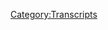 {{Transcript
    | title         = [[72: August 9, 2017]]
    | caption       = [https://knowledgefight.libsyn.com/knowledge-fight-august-9-2017 Listen to this episode on Libsyn]
    | episodeNumber = [[72: August 9, 2017|72]]
    | length        = 01:41:53
}}

{{MessageBox
    | header     = Warning: Bot Generated Content
    | text       = This transcript was automatically generated by transcription software and likely contains many mistakes and misattributions. Please check the audio for definitive quotes, attribution, and context.
    | image      = N3yvass4myg91.webp
    | imagewidth = 50px
    | id         = warning
}}

{{TranscriptBlock
    | name      = Unknown Speaker
    | timestamp = 00:00:00.000
    | text      = Andy in Kansas you're on the air. Thanks for holding
}}

{{TranscriptBlock
    | name      = Unknown Speaker
    | timestamp = 00:00:03.839
    | text      = Hello Alex, I'm a person color I'm a huge fan. I love your work. I love you. Hey everybody welcome back to knowledge fight
}}

{{TranscriptBlock
    | name      = Unknown Speaker
    | timestamp = 00:00:09.519
    | text      = I'm Dan today. We're going doing things a little bit different
}}

{{TranscriptBlock
    | name      = Unknown Speaker
    | timestamp = 00:00:12.720
    | text      = This is a podcast where me generally and my friend Jordan sit down have a little bit of novelty beverage action and talk about
}}

{{TranscriptBlock
    | name      = Unknown Speaker
    | timestamp = 00:00:20.239
    | text      = Alex Jones however
}}

{{TranscriptBlock
    | name      = Unknown Speaker
    | timestamp = 00:00:21.620
    | text      = Jordan is currently on vacation in Iceland and so filling in as replacement Jordan one of my dear friends
}}

{{TranscriptBlock
    | name      = Unknown Speaker
    | timestamp = 00:00:27.640
    | text      = The hilarious madrigs hello everyone welcome. You've brought us a novelty beverage. I did you asked and I answered yes, we got
}}

{{TranscriptBlock
    | name      = Unknown Speaker
    | timestamp = 00:00:35.439
    | text      = Crush yes got orange crush powder singles to go well the problem was you mentioned soda, and I gave up soda years ago
}}

{{TranscriptBlock
    | name      = Unknown Speaker
    | timestamp = 00:00:42.659
    | text      = Yeah, that's correct, and I was like well
}}

{{TranscriptBlock
    | name      = Unknown Speaker
    | timestamp = 00:00:44.159
    | text      = I wonder if this shitty powdered soda will be good enough
}}

{{TranscriptBlock
    | name      = Unknown Speaker
    | timestamp = 00:00:46.840
    | text      = I meant to say it could be a soda or a juice or something like that
}}

{{TranscriptBlock
    | name      = Unknown Speaker
    | timestamp = 00:00:50.600
    | text      = But I fucked up in the text message. I live right next to a CVS
}}

{{TranscriptBlock
    | name      = Unknown Speaker
    | timestamp = 00:00:53.700
    | text      = I don't give it too much information, but I live next to a CVS, and I just was too lazy to leave my house today
}}

{{TranscriptBlock
    | name      = Unknown Speaker
    | timestamp = 00:00:58.280
    | text      = So well my lady friend went to the jewel which is also by our house. I've given away, too
}}

{{TranscriptBlock
    | name      = Unknown Speaker
    | timestamp = 00:01:02.520
    | text      = Yeah, in Chicago near a CVS and the jewel that's not narrowing it down at all no not at all
}}

{{TranscriptBlock
    | name      = Unknown Speaker
    | timestamp = 00:01:08.480
    | text      = But she happened to be going there
}}

{{TranscriptBlock
    | name      = Unknown Speaker
    | timestamp = 00:01:10.040
    | text      = I was like hey pick me up some weird sort of a beverage thing she got that well. That's good
}}

{{TranscriptBlock
    | name      = Unknown Speaker
    | timestamp = 00:01:13.799
    | text      = I mean we've never had a powdered beverage on the show and it's tastes good. Yeah, it's pretty good although
}}

{{TranscriptBlock
    | name      = Unknown Speaker
    | timestamp = 00:01:18.019
    | text      = We had to stir it with the powdered thing the thing the powder came in and I've noticed it don't fucking tell the people out
}}

{{TranscriptBlock
    | name      = Unknown Speaker
    | timestamp = 00:01:24.239
    | text      = There that I don't have spoons at the ready. I'm gonna guess you might have I just didn't ask you for one
}}

{{TranscriptBlock
    | name      = Unknown Speaker
    | timestamp = 00:01:28.200
    | text      = That's fair. So you told the people that but
}}

{{TranscriptBlock
    | name      = Unknown Speaker
    | timestamp = 00:01:31.079
    | text      = Projecting my thing is the if you don't drink it right away. It starts to like come back into like pieces. It settles
}}

{{TranscriptBlock
    | name      = Unknown Speaker
    | timestamp = 00:01:37.299
    | text      = Yeah, that's no good crush. Maybe we can check the crush leaves at the end and see what our future
}}

{{TranscriptBlock
    | name      = Unknown Speaker
    | timestamp = 00:01:42.239
    | text      = Oh, yes, I'm excited to do some
}}

{{TranscriptBlock
    | name      = Unknown Speaker
    | timestamp = 00:01:44.920
    | text      = Scrimmening, huh? Something like that screaming. Ah, that's all bullshit
}}

{{TranscriptBlock
    | name      = Unknown Speaker
    | timestamp = 00:01:48.760
    | text      = But what's not bullshit is how great I feel about our new donor
}}

{{TranscriptBlock
    | name      = Unknown Speaker
    | timestamp = 00:01:51.840
    | text      = Ladies and gentlemen like to give a shout out to our newest policy wonk what's going on out there Amy?
}}

{{TranscriptBlock
    | name      = Unknown Speaker
    | timestamp = 00:01:57.079
    | text      = I'm a policy wonk. Thank you for joining up. Good job, Amy. Yeah. Thank you
}}

{{TranscriptBlock
    | name      = Unknown Speaker
    | timestamp = 00:02:01.079
    | text      = If you'd like to become a policy wonk you can do so Oh by going to knowledge fight calm clicking the support the show button
}}

{{TranscriptBlock
    | name      = Unknown Speaker
    | timestamp = 00:02:07.480
    | text      = And you will be a policy wonk fantastic. You can also send me shut up money rings for you. Yeah, shut up. Don't try and poach
}}

{{TranscriptBlock
    | name      = Unknown Speaker
    | timestamp = 00:02:15.479
    | text      = My donator damn it. I just want money one person's ever give me money on that thing. I was it far out
}}

{{TranscriptBlock
    | name      = Unknown Speaker
    | timestamp = 00:02:20.159
    | text      = It was a no it was Chris R. Okay. Shout out Chris R
}}

{{TranscriptBlock
    | name      = Unknown Speaker
    | timestamp = 00:02:23.960
    | text      = Hey, so today we're going to be talking about the August 9th episode
}}

{{TranscriptBlock
    | name      = Unknown Speaker
    | timestamp = 00:02:29.419
    | text      = That was Wednesday of the Alex Jones show
}}

{{TranscriptBlock
    | name      = Unknown Speaker
    | timestamp = 00:02:32.060
    | text      = But before we do I wanted to set down and you know before we started recording
}}

{{TranscriptBlock
    | name      = Unknown Speaker
    | timestamp = 00:02:36.319
    | text      = You told me you don't know pretty much anything about Alex Jones. No, I mean I oddly enough right by my house
}}

{{TranscriptBlock
    | name      = Unknown Speaker
    | timestamp = 00:02:42.039
    | text      = There's an Infowars sticker on a pole. Well, I'm really giving out
}}

{{TranscriptBlock
    | name      = Unknown Speaker
    | timestamp = 00:02:47.400
    | text      = CVS yeah
}}

{{TranscriptBlock
    | name      = Unknown Speaker
    | timestamp = 00:02:48.879
    | text      = Infowars sticker. Yeah jewel. I did not put it up. There was a guy that I worked with
}}

{{TranscriptBlock
    | name      = Unknown Speaker
    | timestamp = 00:02:53.120
    | text      = I had my job that was a big fan of Alex Jones. Okay, he's sadly no longer with us, but not related to that
}}

{{TranscriptBlock
    | name      = Unknown Speaker
    | timestamp = 00:02:59.199
    | text      = I don't think I hope not could have been the globalists done got him could have been I think it was also mental illness but
}}

{{TranscriptBlock
    | name      = Unknown Speaker
    | timestamp = 00:03:04.840
    | text      = So I know a little bit through him and then just pop culture related and then through you sure sure
}}

{{TranscriptBlock
    | name      = Unknown Speaker
    | timestamp = 00:03:10.840
    | text      = I I spout a lot. Yeah of nonsense. I've listened to about 15 minutes of your pocket
}}

{{TranscriptBlock
    | name      = Unknown Speaker
    | timestamp = 00:03:15.719
    | text      = That's about all anyone ever really needs to listen to excited to listen. I'll listen to two hours of this one
}}

{{TranscriptBlock
    | name      = Unknown Speaker
    | timestamp = 00:03:20.080
    | text      = That's about 1 10th of an episode probably the 15 minutes. Sure. It's generally our rule of thumb
}}

{{TranscriptBlock
    | name      = Unknown Speaker
    | timestamp = 00:03:25.000
    | text      = Yeah, well, I'm excited to fill you in let you get to experience
}}

{{TranscriptBlock
    | name      = Unknown Speaker
    | timestamp = 00:03:29.759
    | text      = The rocky road that is Alex Jones this August 9th episode is pretty interesting
}}

{{TranscriptBlock
    | name      = Unknown Speaker
    | timestamp = 00:03:35.620
    | text      = I think that we've chosen a good one to throw you in the deep end of a kiddie pool
}}

{{TranscriptBlock
    | name      = Unknown Speaker
    | timestamp = 00:03:39.699
    | text      = Can I ask you a quick question about Jones? I can answer anything
}}

{{TranscriptBlock
    | name      = Unknown Speaker
    | timestamp = 00:03:42.300
    | text      = Well, cuz I'm fairly I feel pretty educated on news based stuff. Sure. Is that gonna help? No, no, no
}}

{{TranscriptBlock
    | name      = Unknown Speaker
    | timestamp = 00:03:49.819
    | text      = Maybe he was part of the spin of all the other stuff around the president or whatever
}}

{{TranscriptBlock
    | name      = Unknown Speaker
    | timestamp = 00:03:53.539
    | text      = He is but knowing the reality is not gonna help you here. Oh, yeah
}}

{{TranscriptBlock
    | name      = Unknown Speaker
    | timestamp = 00:03:57.860
    | text      = They might know some of the pieces though, right? Oh for sure
}}

{{TranscriptBlock
    | name      = Unknown Speaker
    | timestamp = 00:04:00.139
    | text      = I mean this episode is going to touch on the news that is broken in terms of the situation in North Korea
}}

{{TranscriptBlock
    | name      = Unknown Speaker
    | timestamp = 00:04:06.620
    | text      = The FBI raid on Pam Paul Manafort's house
}}

{{TranscriptBlock
    | name      = Unknown Speaker
    | timestamp = 00:04:10.099
    | text      = Those sorts of things are gonna come up but knowing the facts isn't going to give you context for what Alex is saying
}}

{{TranscriptBlock
    | name      = Unknown Speaker
    | timestamp = 00:04:15.939
    | text      = But I won't be surprised that my uncle Paul's house got raided. Yeah. No, that's that's should I have led with that?
}}

{{TranscriptBlock
    | name      = Unknown Speaker
    | timestamp = 00:04:21.500
    | text      = That my uncle's Paul man
}}

{{TranscriptBlock
    | name      = Unknown Speaker
    | timestamp = 00:04:23.500
    | text      = Probably yeah. No, so let's jump right in Alex is in a weird mood on this this August 9th episode
}}

{{TranscriptBlock
    | name      = Unknown Speaker
    | timestamp = 00:04:32.100
    | text      = because of the situation with North Korea the idea of
}}

{{TranscriptBlock
    | name      = Unknown Speaker
    | timestamp = 00:04:36.060
    | text      = Threatening a nuclear war or nuclear brinksmanship obviously is gonna put any parent in a weird headspace
}}

{{TranscriptBlock
    | name      = Unknown Speaker
    | timestamp = 00:04:41.420
    | text      = Okay, and so here's how he starts out his
}}

{{TranscriptBlock
    | name      = Unknown Speaker
    | timestamp = 00:04:45.620
    | text      = Exploration Merkel orders Trump calm down as North Korea crisis peaks over Guam threat
}}

{{TranscriptBlock
    | name      = Unknown Speaker
    | timestamp = 00:04:51.120
    | text      = See the media CNN all of them are
}}

{{TranscriptBlock
    | name      = Unknown Speaker
    | timestamp = 00:04:55.519
    | text      = Acting like it's Donald Trump's fault and I'm not here as an apologist to Donald Trump
}}

{{TranscriptBlock
    | name      = Unknown Speaker
    | timestamp = 00:05:01.319
    | text      = But North Korea is continually saying we're gonna have fire. We're gonna have death. We're gonna rain down destruction on you
}}

{{TranscriptBlock
    | name      = Unknown Speaker
    | timestamp = 00:05:07.199
    | text      = We're gonna kill you
}}

{{TranscriptBlock
    | name      = Unknown Speaker
    | timestamp = 00:05:07.939
    | text      = We're gonna turn the United States into a molten nuclear war zone and then Trump comes back with one little smidgen back of that back
}}

{{TranscriptBlock
    | name      = Unknown Speaker
    | timestamp = 00:05:15.759
    | text      = trying something new as he
}}

{{TranscriptBlock
    | name      = Unknown Speaker
    | timestamp = 00:05:18.019
    | text      = The Secretary of State pointed out and the media acts like he gave the nuclear weapons in North Korea
}}

{{TranscriptBlock
    | name      = Unknown Speaker
    | timestamp = 00:05:23.220
    | text      = So, uh, he's not an apologist. No, and he also has good music licensing
}}

{{TranscriptBlock
    | name      = Unknown Speaker
    | timestamp = 00:05:27.759
    | text      = I don't know how he has the rights to a lot of these songs
}}

{{TranscriptBlock
    | name      = Unknown Speaker
    | timestamp = 00:05:30.699
    | text      = Yeah, like there's a lot of artists who clearly would fucking hate him. Sure people like Moby the Beatles
}}

{{TranscriptBlock
    | name      = Unknown Speaker
    | timestamp = 00:05:36.420
    | text      = Yeah, I don't know what they're doing on there, but I don't know the rules on YouTube, but that does not seem appropriate
}}

{{TranscriptBlock
    | name      = Unknown Speaker
    | timestamp = 00:05:40.980
    | text      = I guess his website or what?
}}

{{TranscriptBlock
    | name      = Unknown Speaker
    | timestamp = 00:05:42.300
    | text      = He's got to have some sort of like package
}}

{{TranscriptBlock
    | name      = Unknown Speaker
    | timestamp = 00:05:44.300
    | text      = Contract with a one of those coming to the BMI and all that stuff got to be something like that
}}

{{TranscriptBlock
    | name      = Unknown Speaker
    | timestamp = 00:05:48.379
    | text      = He's making that kind of money. I have no idea what it is, but it seems very weird
}}

{{TranscriptBlock
    | name      = Unknown Speaker
    | timestamp = 00:05:51.579
    | text      = He even plays like Rage Against the Machine. Yeah
}}

{{TranscriptBlock
    | name      = Unknown Speaker
    | timestamp = 00:05:54.500
    | text      = That weirdly fits. Although it doesn't yeah. Yeah, so I like this because it's a nice basic
}}

{{TranscriptBlock
    | name      = Unknown Speaker
    | timestamp = 00:06:01.420
    | text      = Sort of thing. It's just Alex being like where why can't Trump do it?
}}

{{TranscriptBlock
    | name      = Unknown Speaker
    | timestamp = 00:06:06.100
    | text      = Why can't Trump do it? Kim Jong-un does it all the time. He threatens. Why can't Trump threaten me? We're not crazy people
}}

{{TranscriptBlock
    | name      = Unknown Speaker
    | timestamp = 00:06:12.160
    | text      = That's why because we're not petulant children. We're supposed to be the adults in this situation, right?
}}

{{TranscriptBlock
    | name      = Unknown Speaker
    | timestamp = 00:06:16.100
    | text      = Yeah, that's why that's a reasonable perspective on it
}}

{{TranscriptBlock
    | name      = Unknown Speaker
    | timestamp = 00:06:19.060
    | text      = And because like of course they always do that and the reason that there's a status quo is because we don't yes
}}

{{TranscriptBlock
    | name      = Unknown Speaker
    | timestamp = 00:06:25.819
    | text      = if how things get out of control is
}}

{{TranscriptBlock
    | name      = Unknown Speaker
    | timestamp = 00:06:28.660
    | text      = You can have a like a really stable situation with one crazy person and one sane person
}}

{{TranscriptBlock
    | name      = Unknown Speaker
    | timestamp = 00:06:33.500
    | text      = Yeah, but once the sane person starts acting crazy now, it's a disaster. I'll put this out there
}}

{{TranscriptBlock
    | name      = Unknown Speaker
    | timestamp = 00:06:38.540
    | text      = I do not want there to be war but if they do shoot at Guam, I'm excited to learn more about Guam
}}

{{TranscriptBlock
    | name      = Unknown Speaker
    | timestamp = 00:06:43.860
    | text      = I don't know much about it. It's a convenient excuse for education. Yeah, I would say read up now, okay
}}

{{TranscriptBlock
    | name      = Unknown Speaker
    | timestamp = 00:06:51.660
    | text      = Yeah, so this is going to this this idea of the potential nuclear war is going to kick Alex Jones off
}}

{{TranscriptBlock
    | name      = Unknown Speaker
    | timestamp = 00:07:00.060
    | text      = Into an incredibly fucked up rant that takes up about 10 minutes of the first hour of his show
}}

{{TranscriptBlock
    | name      = Unknown Speaker
    | timestamp = 00:07:06.720
    | text      = Oh boy, and I want to say this this next clip is about 12 minutes into the show
}}

{{TranscriptBlock
    | name      = Unknown Speaker
    | timestamp = 00:07:11.420
    | text      = And when he's going into this sort of stuff this early on the show, you know, we're good
}}

{{TranscriptBlock
    | name      = Unknown Speaker
    | timestamp = 00:07:17.939
    | text      = We're in for a treat. Okay. So here is Alex Jones talking about
}}

{{TranscriptBlock
    | name      = Unknown Speaker
    | timestamp = 00:07:23.060
    | text      = Humanity, I think I'm not entirely sure how to set this up, but you'll see I should probably get a live mic in here
}}

{{TranscriptBlock
    | name      = Unknown Speaker
    | timestamp = 00:07:29.620
    | text      = And just walk over to the world map
}}

{{TranscriptBlock
    | name      = Unknown Speaker
    | timestamp = 00:07:30.860
    | text      = I've got section by section here of the continents in the countries and point out the grand strategies
}}

{{TranscriptBlock
    | name      = Unknown Speaker
    | timestamp = 00:07:37.500
    | text      = He could a grand chessboard
}}

{{TranscriptBlock
    | name      = Unknown Speaker
    | timestamp = 00:07:40.220
    | text      = We're putting in a new studio with TV walls twice the size of what we've got in here so I can walk with
}}

{{TranscriptBlock
    | name      = Unknown Speaker
    | timestamp = 00:07:45.420
    | text      = PowerPoint and show people in daily briefings what we're dealing with
}}

{{TranscriptBlock
    | name      = Unknown Speaker
    | timestamp = 00:07:48.660
    | text      = He has been saying he's gonna build a new TV studio for about the last two years
}}

{{TranscriptBlock
    | name      = Unknown Speaker
    | timestamp = 00:07:53.259
    | text      = Yeah, and it is not materialized
}}

{{TranscriptBlock
    | name      = Unknown Speaker
    | timestamp = 00:07:55.339
    | text      = So but that's one of his new big things like making a million dollar studio and this whole idea of like
}}

{{TranscriptBlock
    | name      = Unknown Speaker
    | timestamp = 00:08:00.620
    | text      = I can go with laser pointers and point out that you couldn't do that
}}

{{TranscriptBlock
    | name      = Unknown Speaker
    | timestamp = 00:08:03.500
    | text      = If you wanted to do you just ramble more nonsense, but it would be a physical performance. Do you watch other news stuff?
}}

{{TranscriptBlock
    | name      = Unknown Speaker
    | timestamp = 00:08:09.660
    | text      = Some not it's not it's certainly not as much by volume as this
}}

{{TranscriptBlock
    | name      = Unknown Speaker
    | timestamp = 00:08:13.459
    | text      = Okay
}}

{{TranscriptBlock
    | name      = Unknown Speaker
    | timestamp = 00:08:13.860
    | text      = I cut the cord but I watch like they'll but just clips will pop up on my youtube shirt
}}

{{TranscriptBlock
    | name      = Unknown Speaker
    | timestamp = 00:08:17.339
    | text      = I'm and I I like Shep Smith from Fox News because he seems like the only sane person that's on that network
}}

{{TranscriptBlock
    | name      = Unknown Speaker
    | timestamp = 00:08:22.660
    | text      = Maybe Mike Wallace is good
}}

{{TranscriptBlock
    | name      = Unknown Speaker
    | timestamp = 00:08:24.060
    | text      = But in the background they have these giant iPads that are like the size of your wall
}}

{{TranscriptBlock
    | name      = Unknown Speaker
    | timestamp = 00:08:30.300
    | text      = Yet it just looks like an iPad and I'm like what that seems useless. You're just like fucking Minority Report. Please go back
}}

{{TranscriptBlock
    | name      = Unknown Speaker
    | timestamp = 00:08:37.139
    | text      = No, it's yeah
}}

{{TranscriptBlock
    | name      = Unknown Speaker
    | timestamp = 00:08:37.860
    | text      = It isn't saying the technological like bullshit that they're doing to try and distract you like remember when Wolf Blitzer had a fucking hologram
}}

{{TranscriptBlock
    | name      = Unknown Speaker
    | timestamp = 00:08:44.220
    | text      = On his show. Yeah, all this stuff is like we don't need this now go back to Cronkite days, right?
}}

{{TranscriptBlock
    | name      = Unknown Speaker
    | timestamp = 00:08:49.580
    | text      = Anyway, Alex Jones has not gotten to his point about humanity just yet
}}

{{TranscriptBlock
    | name      = Unknown Speaker
    | timestamp = 00:08:53.220
    | text      = We can properly go over this for folks because on screen and on the walls and all around us is the planet
}}

{{TranscriptBlock
    | name      = Unknown Speaker
    | timestamp = 00:09:00.059
    | text      = the ship we're on in deep space and
}}

{{TranscriptBlock
    | name      = Unknown Speaker
    | timestamp = 00:09:05.139
    | text      = We've got people running the ship that are pedophiles that are devil worshippers and that have handed out nuclear weapons to everybody
}}

{{TranscriptBlock
    | name      = Unknown Speaker
    | timestamp = 00:09:12.580
    | text      = but it's worse now their genetic engineering is
}}

{{TranscriptBlock
    | name      = Unknown Speaker
    | timestamp = 00:09:17.940
    | text      = Spreading
}}

{{TranscriptBlock
    | name      = Unknown Speaker
    | timestamp = 00:09:20.100
    | text      = And we're out here like like if we were a science fiction movie like some weapons colony some weapons test
}}

{{TranscriptBlock
    | name      = Unknown Speaker
    | timestamp = 00:09:27.460
    | text      = where
}}

{{TranscriptBlock
    | name      = Unknown Speaker
    | timestamp = 00:09:28.899
    | text      = Some dangerous species has been put out in a primitive form on a planet
}}

{{TranscriptBlock
    | name      = Unknown Speaker
    | timestamp = 00:09:33.620
    | text      = For somebody's entertainment to watch if we can survive and what we do once we get to this level
}}

{{TranscriptBlock
    | name      = Unknown Speaker
    | timestamp = 00:09:39.059
    | text      = We have an ancestral memory of technology all the legends all the information
}}

{{TranscriptBlock
    | name      = Unknown Speaker
    | timestamp = 00:09:44.019
    | text      = All the understanding the epigenetics. We know we've been in space. We know we're advanced
}}

{{TranscriptBlock
    | name      = Unknown Speaker
    | timestamp = 00:09:49.659
    | text      = Do we we know it's all just this memory that sticks there. We all know we can build we all know what we can do
}}

{{TranscriptBlock
    | name      = Unknown Speaker
    | timestamp = 00:09:55.820
    | text      = and
}}

{{TranscriptBlock
    | name      = Unknown Speaker
    | timestamp = 00:09:57.379
    | text      = Now we're sitting here
}}

{{TranscriptBlock
    | name      = Unknown Speaker
    | timestamp = 00:10:00.539
    | text      = On the face of this whole thing, I'll probably do it next segment. Thanks. That was quick. Well, thank you
}}

{{TranscriptBlock
    | name      = Unknown Speaker
    | timestamp = 00:10:07.179
    | text      = sitting here on this planet with this incredible potential of
}}

{{TranscriptBlock
    | name      = Unknown Speaker
    | timestamp = 00:10:11.220
    | text      = space colonies and life extension and unlimited cloning
}}

{{TranscriptBlock
    | name      = Unknown Speaker
    | timestamp = 00:10:16.740
    | text      = And we got people running things
}}

{{TranscriptBlock
    | name      = Unknown Speaker
    | timestamp = 00:10:19.220
    | text      = Kim Jong-un in charge
}}

{{TranscriptBlock
    | name      = Unknown Speaker
    | timestamp = 00:10:20.700
    | text      = So this is what I would like to say. I'm gonna brand this as the beginning of a meltdown
}}

{{TranscriptBlock
    | name      = Unknown Speaker
    | timestamp = 00:10:25.860
    | text      = Yeah, that's about to happen live on air, but I'd like to open the floor for questions because you looked confused
}}

{{TranscriptBlock
    | name      = Unknown Speaker
    | timestamp = 00:10:31.580
    | text      = Well, it's it's so weird to me because I don't have the background of him before he kind of jumped into politics, right?
}}

{{TranscriptBlock
    | name      = Unknown Speaker
    | timestamp = 00:10:37.940
    | text      = So it's so weird to meld the two like that
}}

{{TranscriptBlock
    | name      = Unknown Speaker
    | timestamp = 00:10:41.419
    | text      = He's still talking about the crazy in my opinion allegedly the crazy stuff that he has to say. Don't worry about it
}}

{{TranscriptBlock
    | name      = Unknown Speaker
    | timestamp = 00:10:47.460
    | text      = I don't know. I don't know what lawsuits are gonna happen, but that's not even the crazy stuff
}}

{{TranscriptBlock
    | name      = Unknown Speaker
    | timestamp = 00:10:51.460
    | text      = Like that he was into years ago. Okay years ago. There was like a lot of
}}

{{TranscriptBlock
    | name      = Unknown Speaker
    | timestamp = 00:10:55.840
    | text      = New world order stuff. There was a lot of 9-eleven stuff. Sure. I don't sandy hook sure
}}

{{TranscriptBlock
    | name      = Unknown Speaker
    | timestamp = 00:11:01.500
    | text      = Polit that's still even political conspiracy. Yeah, what did that hook off yet?
}}

{{TranscriptBlock
    | name      = Unknown Speaker
    | timestamp = 00:11:05.340
    | text      = Oh boy, it's real saying what he's getting into here is essentially like real
}}

{{TranscriptBlock
    | name      = Unknown Speaker
    | timestamp = 00:11:10.940
    | text      = Real bullshit pseudo science. It's bordering on ancient alien stuff. Well, that's what he's getting into here
}}

{{TranscriptBlock
    | name      = Unknown Speaker
    | timestamp = 00:11:18.419
    | text      = Humans have a memory of being off planet stuff like that. Like we used to be in the stars
}}

{{TranscriptBlock
    | name      = Unknown Speaker
    | timestamp = 00:11:24.259
    | text      = We used to be like traveling through space
}}

{{TranscriptBlock
    | name      = Unknown Speaker
    | timestamp = 00:11:26.860
    | text      = But all that memory has been erased by the globalists because they want us to think that we're a fallen people. Oh, okay
}}

{{TranscriptBlock
    | name      = Unknown Speaker
    | timestamp = 00:11:33.320
    | text      = Yeah, it also sounded like there's an episode of South Park, which is basically that whole thing. Yep
}}

{{TranscriptBlock
    | name      = Unknown Speaker
    | timestamp = 00:11:38.019
    | text      = Yeah, they were all a TV show the taco that shits ice cream
}}

{{TranscriptBlock
    | name      = Unknown Speaker
    | timestamp = 00:11:41.299
    | text      = Yeah, basically you you'll see a lot of stuff that is from pop culture pop up in his rhetoric. Okay, don't worry about that
}}

{{TranscriptBlock
    | name      = Unknown Speaker
    | timestamp = 00:11:48.519
    | text      = He references movies all the fucking time cool
}}

{{TranscriptBlock
    | name      = Unknown Speaker
    | timestamp = 00:11:51.580
    | text      = I I wish he would have been like it's like that South Park episode cuz he couldn't have been more clear. Yeah, that's
}}

{{TranscriptBlock
    | name      = Unknown Speaker
    | timestamp = 00:11:58.419
    | text      = So like I said, this is the beginning of a breakdown
}}

{{TranscriptBlock
    | name      = Unknown Speaker
    | timestamp = 00:12:01.340
    | text      = He has a little bit of a meltdown on air and he gets into what I I'm gonna just tell you it's it's a it's
}}

{{TranscriptBlock
    | name      = Unknown Speaker
    | timestamp = 00:12:07.860
    | text      = A bizarre rant. Yeah, and I have cut out nothing from it, but I have cut it into segments
}}

{{TranscriptBlock
    | name      = Unknown Speaker
    | timestamp = 00:12:14.259
    | text      = So, you know whenever a theme sort of switches in the rant
}}

{{TranscriptBlock
    | name      = Unknown Speaker
    | timestamp = 00:12:18.059
    | text      = I've I've made a cut but I've cut nothing else out. I have not changed the context of this at all
}}

{{TranscriptBlock
    | name      = Unknown Speaker
    | timestamp = 00:12:23.379
    | text      = So you said earlier that you think that this rant is because he has children
}}

{{TranscriptBlock
    | name      = Unknown Speaker
    | timestamp = 00:12:27.220
    | text      = No
}}

{{TranscriptBlock
    | name      = Unknown Speaker
    | timestamp = 00:12:27.720
    | text      = I think that the he would like to present it as like the nuclear threat is scarier for him because he has children
}}

{{TranscriptBlock
    | name      = Unknown Speaker
    | timestamp = 00:12:33.820
    | text      = Okay, he does bring that up. Like I'm a father. I don't want to I don't want nuclear war that sort of thing
}}

{{TranscriptBlock
    | name      = Unknown Speaker
    | timestamp = 00:12:38.500
    | text      = He's based out of Texas Austin, Texas occupied, Texas
}}

{{TranscriptBlock
    | name      = Unknown Speaker
    | timestamp = 00:12:42.100
    | text      = I mean right now just with North Korea
}}

{{TranscriptBlock
    | name      = Unknown Speaker
    | timestamp = 00:12:43.899
    | text      = He is fine like Texas isn't gonna get hit by a nuclear bomb any time in theory
}}

{{TranscriptBlock
    | name      = Unknown Speaker
    | timestamp = 00:12:48.820
    | text      = They could hit Austin in theory. Okay, then if you listen to Alex, I'm not sure if that's true, but I know Jim Jim
}}

{{TranscriptBlock
    | name      = Unknown Speaker
    | timestamp = 00:12:55.820
    | text      = Kim jong-un hates South by Southwest. Oh totally. I think it's sold out. He was it was fine
}}

{{TranscriptBlock
    | name      = Unknown Speaker
    | timestamp = 00:13:00.899
    | text      = It was just a music festival. Yeah, it's all the art stuff. Yeah, so much fucking comedy ridiculous. Yeah, I agree
}}

{{TranscriptBlock
    | name      = Unknown Speaker
    | timestamp = 00:13:06.779
    | text      = I don't want to see Matt bronger anymore
}}

{{TranscriptBlock
    | name      = Unknown Speaker
    | timestamp = 00:13:10.580
    | text      = Yeah, I think I don't I don't know what the truth and what the rumors are about their actual
}}

{{TranscriptBlock
    | name      = Unknown Speaker
    | timestamp = 00:13:17.460
    | text      = You know range but they could actually hit but Alex thinks that they can hit Austin they can hit Chicago
}}

{{TranscriptBlock
    | name      = Unknown Speaker
    | timestamp = 00:13:22.539
    | text      = He basically thinks they can hit the entire United States. Oh shit
}}

{{TranscriptBlock
    | name      = Unknown Speaker
    | timestamp = 00:13:25.659
    | text      = So he's pretty scared and it leads pretty strongly into this rant. So let's let's jump into this
}}

{{TranscriptBlock
    | name      = Unknown Speaker
    | timestamp = 00:13:32.740
    | text      = we're being killed by whatever it is in charge and
}}

{{TranscriptBlock
    | name      = Unknown Speaker
    | timestamp = 00:13:39.139
    | text      = Manipulating and the thing in charge wants us to take microchips to buy and sell it's now on the news is building a worldwide AI
}}

{{TranscriptBlock
    | name      = Unknown Speaker
    | timestamp = 00:13:47.100
    | text      = System of computers that will project its three-dimensional image
}}

{{TranscriptBlock
    | name      = Unknown Speaker
    | timestamp = 00:13:51.700
    | text      = into
}}

{{TranscriptBlock
    | name      = Unknown Speaker
    | timestamp = 00:13:53.700
    | text      = The seats of power into the shopping malls into the town squares
}}

{{TranscriptBlock
    | name      = Unknown Speaker
    | timestamp = 00:14:01.419
    | text      = Worship the air. I don't know if you're on summit
}}

{{TranscriptBlock
    | name      = Unknown Speaker
    | timestamp = 00:14:03.539
    | text      = Yeah, what's up? He was just bragging about spending millions of dollars to have this great technology studio now he's bothered by technology
}}

{{TranscriptBlock
    | name      = Unknown Speaker
    | timestamp = 00:14:10.179
    | text      = He's bothered by the idea of AI being in control of everything certainly but okay
}}

{{TranscriptBlock
    | name      = Unknown Speaker
    | timestamp = 00:14:15.080
    | text      = I do see where you're coming from
}}

{{TranscriptBlock
    | name      = Unknown Speaker
    | timestamp = 00:14:16.860
    | text      = Yeah
}}

{{TranscriptBlock
    | name      = Unknown Speaker
    | timestamp = 00:14:17.379
    | text      = One of the things that me and Jordan have realized is that like arguments that sort of hinge on
}}

{{TranscriptBlock
    | name      = Unknown Speaker
    | timestamp = 00:14:22.179
    | text      = Hypocrisy are a little bit useless. Yeah, just because like no I see people on the right and especially Alex's version of the right
}}

{{TranscriptBlock
    | name      = Unknown Speaker
    | timestamp = 00:14:29.139
    | text      = They don't give a shit about being like spoiler alert
}}

{{TranscriptBlock
    | name      = Unknown Speaker
    | timestamp = 00:14:32.539
    | text      = He's going to advocate later in this episode for regime change in North Korea
}}

{{TranscriptBlock
    | name      = Unknown Speaker
    | timestamp = 00:14:37.019
    | text      = Oh meanwhile, he complains about how you know, the globalists
}}

{{TranscriptBlock
    | name      = Unknown Speaker
    | timestamp = 00:14:41.960
    | text      = Committed regime change in China and it's led us to the chai comms taking over and stuff like that
}}

{{TranscriptBlock
    | name      = Unknown Speaker
    | timestamp = 00:14:47.299
    | text      = It's like what do you where is your base? Where's your moral base in terms of oh, it's fine
}}

{{TranscriptBlock
    | name      = Unknown Speaker
    | timestamp = 00:14:52.179
    | text      = As long as the globalists aren't doing it
}}

{{TranscriptBlock
    | name      = Unknown Speaker
    | timestamp = 00:14:53.820
    | text      = he's also praying on the fears that like people that went to my church had in like the 80s and 90s about like the
}}

{{TranscriptBlock
    | name      = Unknown Speaker
    | timestamp = 00:15:01.100
    | text      = Chips in your hands and all that kind. Oh, yeah, that's been around forever. Oh, yeah fucking write a new song
}}

{{TranscriptBlock
    | name      = Unknown Speaker
    | timestamp = 00:15:06.179
    | text      = He's been saying it for 20 years. Yeah. Yeah, because that is the fear that is the the Antichrist
}}

{{TranscriptBlock
    | name      = Unknown Speaker
    | timestamp = 00:15:11.700
    | text      = It's just that interpreting revelation being the mark of the beast that's need for buying and selling
}}

{{TranscriptBlock
    | name      = Unknown Speaker
    | timestamp = 00:15:17.539
    | text      = It's like listening to Jack Van Impe. I don't know if you know. Oh, I do. Yeah, I'm in his wife Rex Ella Rex Ella
}}

{{TranscriptBlock
    | name      = Unknown Speaker
    | timestamp = 00:15:24.820
    | text      = My dad used to love Jack
}}

{{TranscriptBlock
    | name      = Unknown Speaker
    | timestamp = 00:15:26.980
    | text      = We we would watch it late night. I hated it
}}

{{TranscriptBlock
    | name      = Unknown Speaker
    | timestamp = 00:15:30.500
    | text      = But there was a Christmas episode where the announcer played the trumpet and I loved it the guy who looked like Ricardo Montalban
}}

{{TranscriptBlock
    | name      = Unknown Speaker
    | timestamp = 00:15:36.740
    | text      = That's right, Rex Ella
}}

{{TranscriptBlock
    | name      = Unknown Speaker
    | timestamp = 00:15:38.740
    | text      = Guys, if you've never received Jack Van Impe- what was his ministry called?
}}

{{TranscriptBlock
    | name      = Unknown Speaker
    | timestamp = 00:15:44.179
    | text      = JVP Jack Van Impe Productions. Yeah, check it out. I'm sure it's on YouTube
}}

{{TranscriptBlock
    | name      = Unknown Speaker
    | timestamp = 00:15:48.220
    | text      = I'm sure they've got a robust social presence social networking presence. All right, here we go back to the rant.
}}

{{TranscriptBlock
    | name      = Unknown Speaker
    | timestamp = 00:15:54.580
    | text      = Because it's gonna know and we're gonna order something from Amazon before we do and it's gonna know where we're gonna get cancer before
}}

{{TranscriptBlock
    | name      = Unknown Speaker
    | timestamp = 00:16:00.620
    | text      = We do and it's going to save us, but we have to give up our humanity to be saved
}}

{{TranscriptBlock
    | name      = Unknown Speaker
    | timestamp = 00:16:05.620
    | text      = We have to give up our humanity to have a baby, but it won't be a baby
}}

{{TranscriptBlock
    | name      = Unknown Speaker
    | timestamp = 00:16:12.019
    | text      = It'll be a new humanoid with five daddies or five mommies because you can't have a human
}}

{{TranscriptBlock
    | name      = Unknown Speaker
    | timestamp = 00:16:19.259
    | text      = In this new system it can only be humanoid
}}

{{TranscriptBlock
    | name      = Unknown Speaker
    | timestamp = 00:16:22.779
    | text      = The crime will be being male. The crime will be female. The crime will be male and female in union
}}

{{TranscriptBlock
    | name      = Unknown Speaker
    | timestamp = 00:16:30.059
    | text      = They sold you on the sexual revolution in the free love of men and women and then once they had you there
}}

{{TranscriptBlock
    | name      = Unknown Speaker
    | timestamp = 00:16:35.419
    | text      = By successive approximation, they walk you into the gates of hell
}}

{{TranscriptBlock
    | name      = Unknown Speaker
    | timestamp = 00:16:41.580
    | text      = Those bastards I've been having free love my whole life. Well, you weren't around in the 60s
}}

{{TranscriptBlock
    | name      = Unknown Speaker
    | timestamp = 00:16:47.539
    | text      = But that that's just a you know, fear of gays and fear of trans people put into slightly different language
}}

{{TranscriptBlock
    | name      = Unknown Speaker
    | timestamp = 00:16:54.139
    | text      = I went in the bathroom the other day and there was someone else there was a lady in the stall next to me and it
}}

{{TranscriptBlock
    | name      = Unknown Speaker
    | timestamp = 00:16:59.379
    | text      = In no way affected me. Whoa. Yeah, that's crazy. No. Wow, you are fucking you
}}

{{TranscriptBlock
    | name      = Unknown Speaker
    | timestamp = 00:17:04.900
    | text      = You are so deep down this globalist rabbit hole. Cheers. You have been brainwashed and then there will be no babies
}}

{{TranscriptBlock
    | name      = Unknown Speaker
    | timestamp = 00:17:12.660
    | text      = Well, no humanoid babies will be there, right?
}}

{{TranscriptBlock
    | name      = Unknown Speaker
    | timestamp = 00:17:15.940
    | text      = But I thought he was saying that in the future the great thing that's gonna come is unlimited cloning
}}

{{TranscriptBlock
    | name      = Unknown Speaker
    | timestamp = 00:17:21.140
    | text      = Yes, of course
}}

{{TranscriptBlock
    | name      = Unknown Speaker
    | timestamp = 00:17:22.579
    | text      = Unlike the limited clone that we have now, right? Yeah, he's he's hung up on this idea that like the globalists want to
}}

{{TranscriptBlock
    | name      = Unknown Speaker
    | timestamp = 00:17:29.339
    | text      = Make male and female bad and that's why they're creating like
}}

{{TranscriptBlock
    | name      = Unknown Speaker
    | timestamp = 00:17:33.839
    | text      = Oh, they he believes that they're making people want to be trans by tricking them when they're children
}}

{{TranscriptBlock
    | name      = Unknown Speaker
    | timestamp = 00:17:40.359
    | text      = Oh and stuff like that. Okay, so he he's he's off on some some wild shit
}}

{{TranscriptBlock
    | name      = Unknown Speaker
    | timestamp = 00:17:45.559
    | text      = I feel like this is just rhetoric from someone who's constantly online
}}

{{TranscriptBlock
    | name      = Unknown Speaker
    | timestamp = 00:17:49.599
    | text      = Like you can't live a real life and just like think that this is possibility
}}

{{TranscriptBlock
    | name      = Unknown Speaker
    | timestamp = 00:17:53.720
    | text      = Well, it's rhetoric from someone who gets most of their information from like reddit
}}

{{TranscriptBlock
    | name      = Unknown Speaker
    | timestamp = 00:17:58.640
    | text      = Yeah
}}

{{TranscriptBlock
    | name      = Unknown Speaker
    | timestamp = 00:17:59.000
    | text      = I think that a lot of his his scoops and his anonymous sources are reddit posts and 4chan stuff and shit like that
}}

{{TranscriptBlock
    | name      = Unknown Speaker
    | timestamp = 00:18:06.720
    | text      = So I think it does I think it informs him a lot
}}

{{TranscriptBlock
    | name      = Unknown Speaker
    | timestamp = 00:18:10.640
    | text      = But then at the same time I think he is aware that that's who his audience is too. So, you know people who are
}}

{{TranscriptBlock
    | name      = Unknown Speaker
    | timestamp = 00:18:16.839
    | text      = Caught up in the the fears of of our current time. Okay, if you will
}}

{{TranscriptBlock
    | name      = Unknown Speaker
    | timestamp = 00:18:22.279
    | text      = I'm a little worried going into this show because I've I'm not a huge fan
}}

{{TranscriptBlock
    | name      = Unknown Speaker
    | timestamp = 00:18:26.259
    | text      = I don't donate money, but I tend to watch the clips of the young Turks
}}

{{TranscriptBlock
    | name      = Unknown Speaker
    | timestamp = 00:18:30.039
    | text      = and my fear was coming in was like that the sink jink fella was gonna be like the
}}

{{TranscriptBlock
    | name      = Unknown Speaker
    | timestamp = 00:18:35.000
    | text      = progressive version of Alex Jones or like our friend Joe Fernandez says like they're like the
}}

{{TranscriptBlock
    | name      = Unknown Speaker
    | timestamp = 00:18:40.559
    | text      = progressive Fox News
}}

{{TranscriptBlock
    | name      = Unknown Speaker
    | timestamp = 00:18:41.980
    | text      = But now that I've heard the first 10 minutes of this
}}

{{TranscriptBlock
    | name      = Unknown Speaker
    | timestamp = 00:18:45.759
    | text      = I feel safe. I'm fine
}}

{{TranscriptBlock
    | name      = Unknown Speaker
    | timestamp = 00:18:47.519
    | text      = We we wrestle with this a bunch to like the idea of like is there a left version of Alex Jones?
}}

{{TranscriptBlock
    | name      = Unknown Speaker
    | timestamp = 00:18:53.160
    | text      = Yeah, and the closest we can come is kind of Keith Olbermann
}}

{{TranscriptBlock
    | name      = Unknown Speaker
    | timestamp = 00:18:56.559
    | text      = Okay, but he's not as crazy, but he is unhinged in his performance. Yeah, he screams a bunch
}}

{{TranscriptBlock
    | name      = Unknown Speaker
    | timestamp = 00:19:03.640
    | text      = He has dubious sources and the way he talks is very similar to episodes of ancient aliens
}}

{{TranscriptBlock
    | name      = Unknown Speaker
    | timestamp = 00:19:09.759
    | text      = Where it's like he talks in a way like he's not actually saying anything. Yeah, it could be the trunk
}}

{{TranscriptBlock
    | name      = Unknown Speaker
    | timestamp = 00:19:15.079
    | text      = Yeah, I've noticed that in the last few times. Is it the case? Yeah. Yeah, and that's not great
}}

{{TranscriptBlock
    | name      = Unknown Speaker
    | timestamp = 00:19:20.000
    | text      = But there is no like there's no one like this anywhere. There's no one like Alex Jones except for
}}

{{TranscriptBlock
    | name      = Unknown Speaker
    | timestamp = 00:19:27.759
    | text      = Possibly in like a snake-charming church. Oh
}}

{{TranscriptBlock
    | name      = Unknown Speaker
    | timestamp = 00:19:30.920
    | text      = Someone like him in Appalachia. Yeah, those people that would come into the Hardee's
}}

{{TranscriptBlock
    | name      = Unknown Speaker
    | timestamp = 00:19:35.579
    | text      = I worked at at 930 on a Sunday night and not clean up after themselves. Very rude those sons of bitches
}}

{{TranscriptBlock
    | name      = Unknown Speaker
    | timestamp = 00:19:40.359
    | text      = Yeah, so this rant goes on. It's not just about the sexual revolution leading us from a dudes and ladies
}}

{{TranscriptBlock
    | name      = Unknown Speaker
    | timestamp = 00:19:49.319
    | text      = Fucking hey, how about about we you know?
}}

{{TranscriptBlock
    | name      = Unknown Speaker
    | timestamp = 00:19:53.759
    | text      = Trick you into what are they turn like dudes are turning into ladies ladies are turning into dudes
}}

{{TranscriptBlock
    | name      = Unknown Speaker
    | timestamp = 00:19:58.519
    | text      = But it's not like they're turning into a third sex or something, right? Oh
}}

{{TranscriptBlock
    | name      = Unknown Speaker
    | timestamp = 00:20:02.599
    | text      = Look, am I wrong on that? I don't want to sound old but well, I mean there's a much bigger thing afoot
}}

{{TranscriptBlock
    | name      = Unknown Speaker
    | timestamp = 00:20:09.660
    | text      = Okay, cuz there is there are it's not binary
}}

{{TranscriptBlock
    | name      = Unknown Speaker
    | timestamp = 00:20:13.099
    | text      = There's not just two genders and you switch, you know
}}

{{TranscriptBlock
    | name      = Unknown Speaker
    | timestamp = 00:20:15.859
    | text      = Someone switches to the one that they feel they are. I mean, I guess that is the case in sometimes
}}

{{TranscriptBlock
    | name      = Unknown Speaker
    | timestamp = 00:20:22.819
    | text      = But there's intersex folk. There's there's a whole range of identities that are available to people
}}

{{TranscriptBlock
    | name      = Unknown Speaker
    | timestamp = 00:20:29.619
    | text      = And Alex is very threatened by that
}}

{{TranscriptBlock
    | name      = Unknown Speaker
    | timestamp = 00:20:32.180
    | text      = I always just thought like there were some days where Matt wants to watch beaches and there's some days where Matt wants to watch
}}

{{TranscriptBlock
    | name      = Unknown Speaker
    | timestamp = 00:20:37.259
    | text      = Predator like I just figured that's how you're being incredibly reductive. That's you have a feminine side. I'm having fun
}}

{{TranscriptBlock
    | name      = Unknown Speaker
    | timestamp = 00:20:44.420
    | text      = All right, let's get back fun
}}

{{TranscriptBlock
    | name      = Unknown Speaker
    | timestamp = 00:20:45.619
    | text      = And let's get back to this rant using the weapon of the open free society using the fact that we don't want to hurt anybody's
}}

{{TranscriptBlock
    | name      = Unknown Speaker
    | timestamp = 00:20:51.819
    | text      = Feelings they can successfully
}}

{{TranscriptBlock
    | name      = Unknown Speaker
    | timestamp = 00:20:54.220
    | text      = Walk us into total genetic and cultural and species doom
}}

{{TranscriptBlock
    | name      = Unknown Speaker
    | timestamp = 00:21:02.299
    | text      = Do is not reserved
}}

{{TranscriptBlock
    | name      = Unknown Speaker
    | timestamp = 00:21:04.299
    | text      = Third
}}

{{TranscriptBlock
    | name      = Unknown Speaker
    | timestamp = 00:21:06.859
    | text      = For just the humans
}}

{{TranscriptBlock
    | name      = Unknown Speaker
    | timestamp = 00:21:09.900
    | text      = Everything will be defiled everything will be twisted
}}

{{TranscriptBlock
    | name      = Unknown Speaker
    | timestamp = 00:21:13.819
    | text      = Everything will be mixed. Everything will be deformed. Everything will be made hideous and crying out
}}

{{TranscriptBlock
    | name      = Unknown Speaker
    | timestamp = 00:21:22.339
    | text      = for destruction
}}

{{TranscriptBlock
    | name      = Unknown Speaker
    | timestamp = 00:21:26.299
    | text      = Before the force is allowed to finally kill everything on the planet
}}

{{TranscriptBlock
    | name      = Unknown Speaker
    | timestamp = 00:21:30.680
    | text      = But because of free will the life must be turned upside down and must beg for its
}}

{{TranscriptBlock
    | name      = Unknown Speaker
    | timestamp = 00:21:38.359
    | text      = delivery into death
}}

{{TranscriptBlock
    | name      = Unknown Speaker
    | timestamp = 00:21:43.720
    | text      = But it will never get that far
}}

{{TranscriptBlock
    | name      = Unknown Speaker
    | timestamp = 00:21:48.039
    | text      = Because God will spare flesh but if God didn't intervene there would be no flesh spared what you look very confused
}}

{{TranscriptBlock
    | name      = Unknown Speaker
    | timestamp = 00:21:54.759
    | text      = So now is he's religious. Oh, he's very religious. This whole rant is about God
}}

{{TranscriptBlock
    | name      = Unknown Speaker
    | timestamp = 00:22:00.119
    | text      = Yeah, but it's about God being the only answer against the the globalists in the New World Order
}}

{{TranscriptBlock
    | name      = Unknown Speaker
    | timestamp = 00:22:05.319
    | text      = I feel like if I were about to start a heavy metal band like that, you didn't realize I didn't know
}}

{{TranscriptBlock
    | name      = Unknown Speaker
    | timestamp = 00:22:10.839
    | text      = I didn't know it doesn't make sense for all the other stuff that he says
}}

{{TranscriptBlock
    | name      = Unknown Speaker
    | timestamp = 00:22:14.640
    | text      = But if I was gonna start like a heavy metal bands
}}

{{TranscriptBlock
    | name      = Unknown Speaker
    | timestamp = 00:22:16.880
    | text      = I would put clips of him talking before my songs cuz it's just fucking nonsense do
}}

{{TranscriptBlock
    | name      = Unknown Speaker
    | timestamp = 00:22:23.319
    | text      = That's crazy
}}

{{TranscriptBlock
    | name      = Unknown Speaker
    | timestamp = 00:22:25.319
    | text      = But I get it he's a talented broadcaster like that's it's like listening to Rush Limbaugh or something where you're like
}}

{{TranscriptBlock
    | name      = Unknown Speaker
    | timestamp = 00:22:31.640
    | text      = I don't agree with him, but he's at least good at this. It does get old after a little while
}}

{{TranscriptBlock
    | name      = Unknown Speaker
    | timestamp = 00:22:35.839
    | text      = Okay, if you listen to it as much as I do or you start to get fed up with the tricks
}}

{{TranscriptBlock
    | name      = Unknown Speaker
    | timestamp = 00:22:41.000
    | text      = Is that why Jordan took a vacation? He's like, I can't
}}

{{TranscriptBlock
    | name      = Unknown Speaker
    | timestamp = 00:22:43.880
    | text      = Gotta get away from this shit. Yeah. No, thankfully. He doesn't have to listen to nearly as much as I do to make this show
}}

{{TranscriptBlock
    | name      = Unknown Speaker
    | timestamp = 00:22:49.079
    | text      = Yeah, but yeah, I mean our first episode that was one of the two things
}}

{{TranscriptBlock
    | name      = Unknown Speaker
    | timestamp = 00:22:53.559
    | text      = We wanted to make clear off the bat one is that we don't want Alex Jones kicked off the air
}}

{{TranscriptBlock
    | name      = Unknown Speaker
    | timestamp = 00:22:59.039
    | text      = That's not our agenda
}}

{{TranscriptBlock
    | name      = Unknown Speaker
    | timestamp = 00:23:00.200
    | text      = We are just trying to document how much of a bigot and a liar he is
}}

{{TranscriptBlock
    | name      = Unknown Speaker
    | timestamp = 00:23:04.240
    | text      = And then the other thing is that say what you want about him. He has a lot of skills
}}

{{TranscriptBlock
    | name      = Unknown Speaker
    | timestamp = 00:23:08.920
    | text      = Yeah, the ability to just freestyle rap this shit for like 20 minutes
}}

{{TranscriptBlock
    | name      = Unknown Speaker
    | timestamp = 00:23:14.720
    | text      = It's unbelievable. It's pastoral in a way. I don't know
}}

{{TranscriptBlock
    | name      = Unknown Speaker
    | timestamp = 00:23:18.319
    | text      = Yeah minister like yeah, and that's why he's getting it. He's getting the spirit in him basically
}}

{{TranscriptBlock
    | name      = Unknown Speaker
    | timestamp = 00:23:25.400
    | text      = and now he's revealed in the middle of this rant that you know, God's got to spare some of that flesh and
}}

{{TranscriptBlock
    | name      = Unknown Speaker
    | timestamp = 00:23:31.839
    | text      = Now we take a turn towards the very religious
}}

{{TranscriptBlock
    | name      = Unknown Speaker
    | timestamp = 00:23:35.680
    | text      = Is he also the guy that thinks that old Walmart's are being turned into detention camps now, hold on him. That's very calm
}}

{{TranscriptBlock
    | name      = Unknown Speaker
    | timestamp = 00:23:41.559
    | text      = Oh, no, do you believe that as well? No, okay
}}

{{TranscriptBlock
    | name      = Unknown Speaker
    | timestamp = 00:23:43.900
    | text      = It's complicated though because Alex did talk about that stuff. Yeah, Jade helm 15 back in back in 2015
}}

{{TranscriptBlock
    | name      = Unknown Speaker
    | timestamp = 00:23:52.000
    | text      = Okay, but he denies
}}

{{TranscriptBlock
    | name      = Unknown Speaker
    | timestamp = 00:23:54.319
    | text      = That he thought it was a government takeover and I can find no real evidence that he's lying about that
}}

{{TranscriptBlock
    | name      = Unknown Speaker
    | timestamp = 00:24:01.720
    | text      = He said it was just trying to psych the public out and get them ready for the eventual military takeover
}}

{{TranscriptBlock
    | name      = Unknown Speaker
    | timestamp = 00:24:08.119
    | text      = Okay, it's like psyops basically but on one episode some guy did call in and say that he saw some you armed UN people
}}

{{TranscriptBlock
    | name      = Unknown Speaker
    | timestamp = 00:24:15.680
    | text      = in a Walmart and
}}

{{TranscriptBlock
    | name      = Unknown Speaker
    | timestamp = 00:24:17.799
    | text      = That he got his cell phone taken away for taking a picture and Alex is like I'm flying out tomorrow
}}

{{TranscriptBlock
    | name      = Unknown Speaker
    | timestamp = 00:24:23.400
    | text      = He kind of believed that that was what was going on. Okay, he's he's like half there half not
}}

{{TranscriptBlock
    | name      = Unknown Speaker
    | timestamp = 00:24:28.720
    | text      = Yeah, but he definitely said Sandy Hook was fake. He definitely thinks that almost all mass shootings
}}

{{TranscriptBlock
    | name      = Unknown Speaker
    | timestamp = 00:24:34.680
    | text      = That the victims aren't white or are fake
}}

{{TranscriptBlock
    | name      = Unknown Speaker
    | timestamp = 00:24:39.440
    | text      = Yeah, it's he's a very bigoted white white identity type guy
}}

{{TranscriptBlock
    | name      = Unknown Speaker
    | timestamp = 00:24:44.680
    | text      = What do you think happens to our country now that there's literally like each side or whatever you believe on?
}}

{{TranscriptBlock
    | name      = Unknown Speaker
    | timestamp = 00:24:50.640
    | text      = There's an option for you to go with you mean the sort of like denial of truth
}}

{{TranscriptBlock
    | name      = Unknown Speaker
    | timestamp = 00:24:54.599
    | text      = Yeah
}}

{{TranscriptBlock
    | name      = Unknown Speaker
    | timestamp = 00:24:54.880
    | text      = you can easily just you can follow the path that you want to believe in instead of having to be faced with the truth or
}}

{{TranscriptBlock
    | name      = Unknown Speaker
    | timestamp = 00:25:00.640
    | text      = With other people's truth. Well, I think it ultimately leads to confrontation. I hope that the confrontation can be peaceful and fact-based
}}

{{TranscriptBlock
    | name      = Unknown Speaker
    | timestamp = 00:25:08.839
    | text      = Conversational I know
}}

{{TranscriptBlock
    | name      = Unknown Speaker
    | timestamp = 00:25:11.000
    | text      = It's going to end up with militias and shit
}}

{{TranscriptBlock
    | name      = Unknown Speaker
    | timestamp = 00:25:13.680
    | text      = Okay, it's I don't see any way that this doesn't like is it doesn't matter what happens with Trump really?
}}

{{TranscriptBlock
    | name      = Unknown Speaker
    | timestamp = 00:25:19.480
    | text      = I mean it does in the world stage like if he fucking nukes somebody sure
}}

{{TranscriptBlock
    | name      = Unknown Speaker
    | timestamp = 00:25:23.359
    | text      = That's a problem, but in terms of our country's stability
}}

{{TranscriptBlock
    | name      = Unknown Speaker
    | timestamp = 00:25:26.400
    | text      = I mean, he doesn't matter in the sense that even if he's impeached we still got a big problem on our hands
}}

{{TranscriptBlock
    | name      = Unknown Speaker
    | timestamp = 00:25:31.640
    | text      = Yeah, this alt-right white nationalist
}}

{{TranscriptBlock
    | name      = Unknown Speaker
    | timestamp = 00:25:35.440
    | text      = Fringe that has been empowered and emboldened is not going to just go away
}}

{{TranscriptBlock
    | name      = Unknown Speaker
    | timestamp = 00:25:41.039
    | text      = Huh? I'm just glad I'm a white male that didn't graduate college. You're right in their demo. I'm perfect. Yeah, you got camouflage
}}

{{TranscriptBlock
    | name      = Unknown Speaker
    | timestamp = 00:25:47.880
    | text      = I guess I write some new stand-up. I
}}

{{TranscriptBlock
    | name      = Unknown Speaker
    | timestamp = 00:25:49.880
    | text      = I can't imagine it would be difficult. No, the very very easy headspace to get into
}}

{{TranscriptBlock
    | name      = Unknown Speaker
    | timestamp = 00:25:55.559
    | text      = What if I did my normal crowd work stuff, but it was all about alt-right shit
}}

{{TranscriptBlock
    | name      = Unknown Speaker
    | timestamp = 00:25:58.880
    | text      = Just say that fucking people who aren't straight white dudes are dumb. They love it. Damn it
}}

{{TranscriptBlock
    | name      = Unknown Speaker
    | timestamp = 00:26:03.519
    | text      = They just find a way to make that funny, man
}}

{{TranscriptBlock
    | name      = Unknown Speaker
    | timestamp = 00:26:06.880
    | text      = I'll see you later
}}

{{TranscriptBlock
    | name      = Unknown Speaker
    | timestamp = 00:26:08.559
    | text      = All right. Here's the next part of the rant. You're gonna look back on these days as happy days
}}

{{TranscriptBlock
    | name      = Unknown Speaker
    | timestamp = 00:26:14.000
    | text      = halcyon azure skies
}}

{{TranscriptBlock
    | name      = Unknown Speaker
    | timestamp = 00:26:16.160
    | text      = You're gonna look back on this time
}}

{{TranscriptBlock
    | name      = Unknown Speaker
    | timestamp = 00:26:23.839
    | text      = Screwing around playing your video games not fulfilling your destiny not feeling fulfilled
}}

{{TranscriptBlock
    | name      = Unknown Speaker
    | timestamp = 00:26:34.039
    | text      = You're gonna look back and you're going to beg on your knees to God
}}

{{TranscriptBlock
    | name      = Unknown Speaker
    | timestamp = 00:26:38.480
    | text      = That you never would have done the things you did those of you that serve this but you're gonna realize you don't
}}

{{TranscriptBlock
    | name      = Unknown Speaker
    | timestamp = 00:26:48.000
    | text      = redemption in the end because you went too far and you spit in the face of life and you spit in the face of
}}

{{TranscriptBlock
    | name      = Unknown Speaker
    | timestamp = 00:26:53.559
    | text      = everything good and
}}

{{TranscriptBlock
    | name      = Unknown Speaker
    | timestamp = 00:26:55.519
    | text      = You're going to turn and go
}}

{{TranscriptBlock
    | name      = Unknown Speaker
    | timestamp = 00:26:58.480
    | text      = the direction you meant you were
}}

{{TranscriptBlock
    | name      = Unknown Speaker
    | timestamp = 00:27:01.359
    | text      = Destined to go because it's what you chose and that is
}}

{{TranscriptBlock
    | name      = Unknown Speaker
    | timestamp = 00:27:05.759
    | text      = spiritual
}}

{{TranscriptBlock
    | name      = Unknown Speaker
    | timestamp = 00:27:07.759
    | text      = cultural
}}

{{TranscriptBlock
    | name      = Unknown Speaker
    | timestamp = 00:27:10.039
    | text      = genetic oblivion
}}

{{TranscriptBlock
    | name      = Unknown Speaker
    | timestamp = 00:27:18.039
    | text      = And that's the force of oblivion willing itself to death willing itself to suicide
}}

{{TranscriptBlock
    | name      = Unknown Speaker
    | timestamp = 00:27:25.160
    | text      = Broadcasting a screeching howling
}}

{{TranscriptBlock
    | name      = Unknown Speaker
    | timestamp = 00:27:27.720
    | text      = Tornado level freight train. That's why you got these anti-trump rallies
}}

{{TranscriptBlock
    | name      = Unknown Speaker
    | timestamp = 00:27:41.000
    | text      = It's not that Trump's perfect, but they sense there's life force
}}

{{TranscriptBlock
    | name      = Unknown Speaker
    | timestamp = 00:27:43.880
    | text      = They sense there's someone that doesn't want to destroy everything there. They sense there's prosperity. They sense there's something of strength an
}}

{{TranscriptBlock
    | name      = Unknown Speaker
    | timestamp = 00:27:51.759
    | text      = idea of majesty
}}

{{TranscriptBlock
    | name      = Unknown Speaker
    | timestamp = 00:27:53.759
    | text      = Of human majesty
}}

{{TranscriptBlock
    | name      = Unknown Speaker
    | timestamp = 00:27:59.359
    | text      = Made in the image of God that's majesty that's wild stuff
}}

{{TranscriptBlock
    | name      = Unknown Speaker
    | timestamp = 00:28:03.160
    | text      = That's very wild stuff because it's it's such a fucked up thing because forever since the United States has existed
}}

{{TranscriptBlock
    | name      = Unknown Speaker
    | timestamp = 00:28:10.519
    | text      = We've had multiple political parties. Yeah, and people have agreed and they've disagreed. Yeah, and that's gonna happen forever
}}

{{TranscriptBlock
    | name      = Unknown Speaker
    | timestamp = 00:28:16.680
    | text      = But now it's being twisted into these ways that it's it's more than just political problems. Oh totally
}}

{{TranscriptBlock
    | name      = Unknown Speaker
    | timestamp = 00:28:23.240
    | text      = It's just now it's life now. It's God now
}}

{{TranscriptBlock
    | name      = Unknown Speaker
    | timestamp = 00:28:26.119
    | text      = It's all this stuff and people that listen to this
}}

{{TranscriptBlock
    | name      = Unknown Speaker
    | timestamp = 00:28:28.200
    | text      = I
}}

{{TranscriptBlock
    | name      = Unknown Speaker
    | timestamp = 00:28:28.680
    | text      = Accepted Jesus into my heart because I thought my parents were gonna be ripped away from me in the night
}}

{{TranscriptBlock
    | name      = Unknown Speaker
    | timestamp = 00:28:32.880
    | text      = Like I stayed up late at night
}}

{{TranscriptBlock
    | name      = Unknown Speaker
    | timestamp = 00:28:34.680
    | text      = Rapture shit God's gonna rapture my family and I'm gonna have no food because I'm have to get my head cut off with a guillotine
}}

{{TranscriptBlock
    | name      = Unknown Speaker
    | timestamp = 00:28:40.480
    | text      = Cuz I saw some movie when I was 13, right? So I am Iran knows pre that
}}

{{TranscriptBlock
    | name      = Unknown Speaker
    | timestamp = 00:28:45.920
    | text      = It's called like at the door or something. Oh shit real shitty
}}

{{TranscriptBlock
    | name      = Unknown Speaker
    | timestamp = 00:28:48.559
    | text      = Um, but if you're people are making like kids listen to this or like that sort of stuff is happening
}}

{{TranscriptBlock
    | name      = Unknown Speaker
    | timestamp = 00:28:55.240
    | text      = Like they're just gonna that's their normal. Like this is just what they're gonna believe. Yeah, it's God that makes me feel so horrible
}}

{{TranscriptBlock
    | name      = Unknown Speaker
    | timestamp = 00:29:01.359
    | text      = It would be I think it's profoundly abuse of the idea of letting a kid listen to something like this
}}

{{TranscriptBlock
    | name      = Unknown Speaker
    | timestamp = 00:29:05.480
    | text      = I mean, I'm laughing at it cuz it's so ridiculous to me, but I'm also 37 like I know how ridiculous it is
}}

{{TranscriptBlock
    | name      = Unknown Speaker
    | timestamp = 00:29:11.480
    | text      = Yeah, there's people out there that that obviously don't and they're teaching
}}

{{TranscriptBlock
    | name      = Unknown Speaker
    | timestamp = 00:29:15.119
    | text      = Oh god, damn it. Yeah, I didn't think I was gonna be sad at the end of this and I'm sad near the beginning
}}

{{TranscriptBlock
    | name      = Unknown Speaker
    | timestamp = 00:29:21.960
    | text      = Well, I mean, I think you bring up a good point though
}}

{{TranscriptBlock
    | name      = Unknown Speaker
    | timestamp = 00:29:25.519
    | text      = that is important and that is that the idea that political arguments have happened for hundreds of years and it's been
}}

{{TranscriptBlock
    | name      = Unknown Speaker
    | timestamp = 00:29:32.440
    | text      = Rarely, I mean sometimes it would lead to a duel or something like that assassination a civil war even this was probably the worst
}}

{{TranscriptBlock
    | name      = Unknown Speaker
    | timestamp = 00:29:39.839
    | text      = Right, I'd say so at least in our country's history. Yeah, but yeah
}}

{{TranscriptBlock
    | name      = Unknown Speaker
    | timestamp = 00:29:43.599
    | text      = the
}}

{{TranscriptBlock
    | name      = Unknown Speaker
    | timestamp = 00:29:44.680
    | text      = Alex's conception of the world is that there are globalists who?
}}

{{TranscriptBlock
    | name      = Unknown Speaker
    | timestamp = 00:29:48.799
    | text      = Want to create a one-world government that will bring about the Antichrist and these globalists are
}}

{{TranscriptBlock
    | name      = Unknown Speaker
    | timestamp = 00:29:54.759
    | text      = suspiciously always
}}

{{TranscriptBlock
    | name      = Unknown Speaker
    | timestamp = 00:29:56.359
    | text      = The Democrats but also the Republicans he doesn't like who aren't libertarians are working for the globalists
}}

{{TranscriptBlock
    | name      = Unknown Speaker
    | timestamp = 00:30:03.319
    | text      = Also, so this was even before Trump like he was okay. He was Republican before that. Well, he was a weird
}}

{{TranscriptBlock
    | name      = Unknown Speaker
    | timestamp = 00:30:09.839
    | text      = libertarian style
}}

{{TranscriptBlock
    | name      = Unknown Speaker
    | timestamp = 00:30:11.440
    | text      = Conservative, okay. He wouldn't have called himself a Republican and and to his credit. He hated George Bush
}}

{{TranscriptBlock
    | name      = Unknown Speaker
    | timestamp = 00:30:16.880
    | text      = Yeah, George W Bush as it were I think he hated HW too, but he was very very critical of George W Bush
}}

{{TranscriptBlock
    | name      = Unknown Speaker
    | timestamp = 00:30:25.240
    | text      = and you know that
}}

{{TranscriptBlock
    | name      = Unknown Speaker
    | timestamp = 00:30:27.279
    | text      = sort of gives him the appearance of
}}

{{TranscriptBlock
    | name      = Unknown Speaker
    | timestamp = 00:30:30.079
    | text      = impartiality but the reality is he just decided that George W Bush worked for the globalists and
}}

{{TranscriptBlock
    | name      = Unknown Speaker
    | timestamp = 00:30:34.880
    | text      = So fuck him and the thing that makes it impossible to have a real argument politically in that framework
}}

{{TranscriptBlock
    | name      = Unknown Speaker
    | timestamp = 00:30:41.079
    | text      = Is that if you're arguing against Alex Jones's worldview?
}}

{{TranscriptBlock
    | name      = Unknown Speaker
    | timestamp = 00:30:45.200
    | text      = Then you are by default arguing in favor of the globalists who want to create a one-world government and bring about the Antichrist
}}

{{TranscriptBlock
    | name      = Unknown Speaker
    | timestamp = 00:30:52.039
    | text      = Who may or may not be Barack Hussein Obama?
}}

{{TranscriptBlock
    | name      = Unknown Speaker
    | timestamp = 00:30:55.359
    | text      = What's he gonna do?
}}

{{TranscriptBlock
    | name      = Unknown Speaker
    | timestamp = 00:30:58.200
    | text      = Well Larry Nichols this guy who was on Alex's show a bunch in the lead-up to the election was saying that
}}

{{TranscriptBlock
    | name      = Unknown Speaker
    | timestamp = 00:31:05.000
    | text      = What they were gonna do. Okay, so Obama was going to
}}

{{TranscriptBlock
    | name      = Unknown Speaker
    | timestamp = 00:31:07.920
    | text      = Screw over Hillary Clinton and so Obama leaked all the stuff about the servers in order to destroy her as a candidate
}}

{{TranscriptBlock
    | name      = Unknown Speaker
    | timestamp = 00:31:15.519
    | text      = so that Joe Biden could win and then I think what he was saying is that Obama would become the
}}

{{TranscriptBlock
    | name      = Unknown Speaker
    | timestamp = 00:31:21.559
    | text      = Secretary-general of the UN and turn the u.s. Into a Muslim caliphate. So Obama could be the president of Muslims worldwide
}}

{{TranscriptBlock
    | name      = Unknown Speaker
    | timestamp = 00:31:30.200
    | text      = That makes sense the country that's in no way really that Muslim. We're just gonna get the press. Yeah
}}

{{TranscriptBlock
    | name      = Unknown Speaker
    | timestamp = 00:31:34.880
    | text      = Yeah, so that was that's the fear that they have about it's it's all like if you me saying these things sound like nonsense
}}

{{TranscriptBlock
    | name      = Unknown Speaker
    | timestamp = 00:31:42.519
    | text      = Yeah, but these ding-dongs believe this stuff and they preach it to however a million
}}

{{TranscriptBlock
    | name      = Unknown Speaker
    | timestamp = 00:31:48.559
    | text      = Millions of people listen, can we just let everyone listen?
}}

{{TranscriptBlock
    | name      = Unknown Speaker
    | timestamp = 00:31:51.619
    | text      = I know probably you're probably preaching to the choir with the people that listen to this. I guess I don't know
}}

{{TranscriptBlock
    | name      = Unknown Speaker
    | timestamp = 00:31:57.160
    | text      = I don't know what your listener base is. They're great
}}

{{TranscriptBlock
    | name      = Unknown Speaker
    | timestamp = 00:31:59.400
    | text      = Yeah
}}

{{TranscriptBlock
    | name      = Unknown Speaker
    | timestamp = 00:31:59.759
    | text      = No
}}

{{TranscriptBlock
    | name      = Unknown Speaker
    | timestamp = 00:32:00.039
    | text      = What I mean is I don't know how many people might actually like Alex Jones and believe what he says or how many people are
}}

{{TranscriptBlock
    | name      = Unknown Speaker
    | timestamp = 00:32:04.680
    | text      = Just like this guy's fucking I think the Venn diagram of people who like us and people who like
}}

{{TranscriptBlock
    | name      = Unknown Speaker
    | timestamp = 00:32:09.359
    | text      = Alex Jones are two circles. Yeah, I don't think there's a lot of crossover. I just want to tell people
}}

{{TranscriptBlock
    | name      = Unknown Speaker
    | timestamp = 00:32:13.799
    | text      = I almost want a t-shirt that says
}}

{{TranscriptBlock
    | name      = Unknown Speaker
    | timestamp = 00:32:16.359
    | text      = Obama can't be president again. Like he's just gonna be a dude that just comes around everyone
}}

{{TranscriptBlock
    | name      = Unknown Speaker
    | timestamp = 00:32:21.839
    | text      = So all he is now he's gonna be a shadow
}}

{{TranscriptBlock
    | name      = Unknown Speaker
    | timestamp = 00:32:23.960
    | text      = President because Alex Jones believes that he's set up a command bunker a block away from the White House
}}

{{TranscriptBlock
    | name      = Unknown Speaker
    | timestamp = 00:32:28.799
    | text      = And him and George Soros are creating shock troops in order to take down president president Trump how the greatest
}}

{{TranscriptBlock
    | name      = Unknown Speaker
    | timestamp = 00:32:36.680
    | text      = Americana president of all time is it George Washington 2.0. Oh, is that been said? Oh, yeah. Oh my god a bunch
}}

{{TranscriptBlock
    | name      = Unknown Speaker
    | timestamp = 00:32:44.440
    | text      = I don't think George Washington would want to say that political rhetoric that Trump. I don't think he would but
}}

{{TranscriptBlock
    | name      = Unknown Speaker
    | timestamp = 00:32:51.079
    | text      = Yeah, I don't I don't how high do you have to be like where does this all come from?
}}

{{TranscriptBlock
    | name      = Unknown Speaker
    | timestamp = 00:32:54.559
    | text      = Is it meth based? Like I think it's what fuels this. I think it's one part brain damage
}}

{{TranscriptBlock
    | name      = Unknown Speaker
    | timestamp = 00:32:59.240
    | text      = We've documented a couple incidents from his past that would cause massive brain damage if he's telling the truth about them a couple of traumatic
}}

{{TranscriptBlock
    | name      = Unknown Speaker
    | timestamp = 00:33:07.559
    | text      = Incidences where people were bashing his head into concrete when he was a child
}}

{{TranscriptBlock
    | name      = Unknown Speaker
    | timestamp = 00:33:11.079
    | text      = And then it sounds horrible, but kind of kind of go for the other side on that
}}

{{TranscriptBlock
    | name      = Unknown Speaker
    | timestamp = 00:33:18.799
    | text      = But then also he got stuck under a house inhaling and as a child
}}

{{TranscriptBlock
    | name      = Unknown Speaker
    | timestamp = 00:33:22.640
    | text      = Everyone would go back in time and kill baby Hitler
}}

{{TranscriptBlock
    | name      = Unknown Speaker
    | timestamp = 00:33:25.000
    | text      = We don't need to unpack that here, but would baby Hitler come in the future in time and kill you problem
}}

{{TranscriptBlock
    | name      = Unknown Speaker
    | timestamp = 00:33:29.799
    | text      = I don't know. I guess you would think that I'm a Jewish sympathizer. So or he's just a baby
}}

{{TranscriptBlock
    | name      = Unknown Speaker
    | timestamp = 00:33:34.240
    | text      = And I'm a cross-eyed dude, so I'm not perfect, you know, I'm not part of the master race unlike me
}}

{{TranscriptBlock
    | name      = Unknown Speaker
    | timestamp = 00:33:39.599
    | text      = Anyway, Alex Jones is full of some nonsense, but we're not nearly done with this rant yet
}}

{{TranscriptBlock
    | name      = Unknown Speaker
    | timestamp = 00:33:43.559
    | text      = He's gotta get even more religious as this thing goes along. I feel like I'm a clip show for you
}}

{{TranscriptBlock
    | name      = Unknown Speaker
    | timestamp = 00:33:49.039
    | text      = Like I'm the person I'm the primer like people if they've just started like I'm the voice of the guy that knows nothing
}}

{{TranscriptBlock
    | name      = Unknown Speaker
    | timestamp = 00:33:54.640
    | text      = Well asking all the same. I appreciate it. It's fun to try and explain in like short sentences. What the fuck is going on?
}}

{{TranscriptBlock
    | name      = Unknown Speaker
    | timestamp = 00:34:01.000
    | text      = Okay, I enjoy that. So please feel free to let your questions fly
}}

{{TranscriptBlock
    | name      = Unknown Speaker
    | timestamp = 00:34:05.240
    | text      = Cool, and there's just
}}

{{TranscriptBlock
    | name      = Unknown Speaker
    | timestamp = 00:34:07.240
    | text      = Oh, yeah
}}

{{TranscriptBlock
    | name      = Unknown Speaker
    | timestamp = 00:34:14.760
    | text      = Hell's right there and the gates starting to lift
}}

{{TranscriptBlock
    | name      = Unknown Speaker
    | timestamp = 00:34:18.519
    | text      = And people sense it and then there's a few reprieves and a few nationalist movements and Christian movements and populist movements
}}

{{TranscriptBlock
    | name      = Unknown Speaker
    | timestamp = 00:34:24.920
    | text      = And and and and just look what they're doing to the children. Look look look how they're preparing the radical Islam for us
}}

{{TranscriptBlock
    | name      = Unknown Speaker
    | timestamp = 00:34:30.280
    | text      = Look at the cashless society. Look at everything. Look at what they're doing. Look at the cancer rates
}}

{{TranscriptBlock
    | name      = Unknown Speaker
    | timestamp = 00:34:34.920
    | text      = and
}}

{{TranscriptBlock
    | name      = Unknown Speaker
    | timestamp = 00:34:36.760
    | text      = So as the enemy comes in like a flood the Spirit of the Lord lives up a standard against it
}}

{{TranscriptBlock
    | name      = Unknown Speaker
    | timestamp = 00:34:40.800
    | text      = But then the hordes of the earth cry out and say no
}}

{{TranscriptBlock
    | name      = Unknown Speaker
    | timestamp = 00:34:45.039
    | text      = We don't want our reprieve
}}

{{TranscriptBlock
    | name      = Unknown Speaker
    | timestamp = 00:34:47.960
    | text      = We want Barabbas
}}

{{TranscriptBlock
    | name      = Unknown Speaker
    | timestamp = 00:34:53.719
    | text      = We don't want Jonah what we don't want Christ
}}

{{TranscriptBlock
    | name      = Unknown Speaker
    | timestamp = 00:34:59.000
    | text      = We don't want Moses
}}

{{TranscriptBlock
    | name      = Unknown Speaker
    | timestamp = 00:35:01.000
    | text      = Okay, we don't want any of it we want that devil Zacchaeus you know Zacchaeus
}}

{{TranscriptBlock
    | name      = Unknown Speaker
    | timestamp = 00:35:10.760
    | text      = Because we're
}}

{{TranscriptBlock
    | name      = Unknown Speaker
    | timestamp = 00:35:12.280
    | text      = jealous and
}}

{{TranscriptBlock
    | name      = Unknown Speaker
    | timestamp = 00:35:15.559
    | text      = Existentially angry at the goodness and the beauty
}}

{{TranscriptBlock
    | name      = Unknown Speaker
    | timestamp = 00:35:20.280
    | text      = Because once they get you to be selfish once they get you to be immature
}}

{{TranscriptBlock
    | name      = Unknown Speaker
    | timestamp = 00:35:23.760
    | text      = Once they get you to feel like you're ugly and stunted and to embrace it
}}

{{TranscriptBlock
    | name      = Unknown Speaker
    | timestamp = 00:35:27.059
    | text      = Embrace your evil side then you see the strength and the honor and the will as
}}

{{TranscriptBlock
    | name      = Unknown Speaker
    | timestamp = 00:35:33.019
    | text      = Twisted and as fallen so that's his explanation for why anyone dislikes Trump and his followers
}}

{{TranscriptBlock
    | name      = Unknown Speaker
    | timestamp = 00:35:39.139
    | text      = okay, because they have been tricked by the globalists into being selfish and immature and they see honorable people as
}}

{{TranscriptBlock
    | name      = Unknown Speaker
    | timestamp = 00:35:46.980
    | text      = being fallen and
}}

{{TranscriptBlock
    | name      = Unknown Speaker
    | timestamp = 00:35:49.300
    | text      = Bad I know a lot of people that did not vote for Donald Trump. Mm-hmm
}}

{{TranscriptBlock
    | name      = Unknown Speaker
    | timestamp = 00:35:53.340
    | text      = And I'm gonna say 93% of them would be totally cool with a guy who got swallowed by a whale and still lived afterwards
}}

{{TranscriptBlock
    | name      = Unknown Speaker
    | timestamp = 00:36:00.139
    | text      = We all wanted Jonah. Yeah, that's cool. Yeah, Jonah's alright. What's wrong with Jonah?
}}

{{TranscriptBlock
    | name      = Unknown Speaker
    | timestamp = 00:36:04.579
    | text      = I think he was pulling for names and that was an accident. Yeah, I think that was I think he fucked up
}}

{{TranscriptBlock
    | name      = Unknown Speaker
    | timestamp = 00:36:09.980
    | text      = Okay, I I have to assume that he threw Moses in there too
}}

{{TranscriptBlock
    | name      = Unknown Speaker
    | timestamp = 00:36:13.460
    | text      = Yeah as like just cover Moses is kind of like the Jesus of the Old Testament right or you see Daniel David
}}

{{TranscriptBlock
    | name      = Unknown Speaker
    | timestamp = 00:36:20.780
    | text      = I mean, there's a couple of sort of Jesus II figures. But yeah, Moses leads his people out of the desert out of Egypt
}}

{{TranscriptBlock
    | name      = Unknown Speaker
    | timestamp = 00:36:27.139
    | text      = So, I mean, yeah, there's there's a good amount of
}}

{{TranscriptBlock
    | name      = Unknown Speaker
    | timestamp = 00:36:34.460
    | text      = Yeah, absolutely, I just I we've documented a good amount of him really misunderstanding scripture
}}

{{TranscriptBlock
    | name      = Unknown Speaker
    | timestamp = 00:36:40.500
    | text      = Yeah over the course of this he frequently cites
}}

{{TranscriptBlock
    | name      = Unknown Speaker
    | timestamp = 00:36:44.019
    | text      = The prodigal son story and gets the incredibly wrong message. Oh, yeah
}}

{{TranscriptBlock
    | name      = Unknown Speaker
    | timestamp = 00:36:50.119
    | text      = He's like get out of here go away for a long time. Not that wrong
}}

{{TranscriptBlock
    | name      = Unknown Speaker
    | timestamp = 00:36:53.300
    | text      = No, but it his version of it is the takeaway is that the dad really loves the older son who doesn't leave
}}

{{TranscriptBlock
    | name      = Unknown Speaker
    | timestamp = 00:37:04.619
    | text      = You're welcome back we forgive yeah, yeah, but yeah his thing is like no think about how much I love you
}}

{{TranscriptBlock
    | name      = Unknown Speaker
    | timestamp = 00:37:10.179
    | text      = If I'm doing this for him sure, he's an asshole. See I think you and I are both prodigal sons somewhat
}}

{{TranscriptBlock
    | name      = Unknown Speaker
    | timestamp = 00:37:15.659
    | text      = Yeah, and no we it's the best of both worlds. We'd all to be around our family and they like it when we're around
}}

{{TranscriptBlock
    | name      = Unknown Speaker
    | timestamp = 00:37:21.059
    | text      = I'm the prodigal son who's barely come back. Yeah, so this rant close
}}

{{TranscriptBlock
    | name      = Unknown Speaker
    | timestamp = 00:37:26.980
    | text      = I
}}

{{TranscriptBlock
    | name      = Unknown Speaker
    | timestamp = 00:37:28.579
    | text      = This this is where the rant wraps up. This is him
}}

{{TranscriptBlock
    | name      = Unknown Speaker
    | timestamp = 00:37:32.059
    | text      = He sees one minute to break and he realizes I gotta wrap this baby up
}}

{{TranscriptBlock
    | name      = Unknown Speaker
    | timestamp = 00:37:37.320
    | text      = So he he pulls it in and he says a couple things at the end that I think are supremely disturbing
}}

{{TranscriptBlock
    | name      = Unknown Speaker
    | timestamp = 00:37:44.920
    | text      = Funny but disturbing and then you wage war against it because the two cannot coexist
}}

{{TranscriptBlock
    | name      = Unknown Speaker
    | timestamp = 00:37:50.880
    | text      = The globalists tell us coexist with them. They're not gonna coexist with us
}}

{{TranscriptBlock
    | name      = Unknown Speaker
    | timestamp = 00:37:55.960
    | text      = They're not gonna let you have anything. They're going to suck your intellect out use you defend you
}}

{{TranscriptBlock
    | name      = Unknown Speaker
    | timestamp = 00:38:03.559
    | text      = defile you
}}

{{TranscriptBlock
    | name      = Unknown Speaker
    | timestamp = 00:38:05.559
    | text      = Desecrate you
}}

{{TranscriptBlock
    | name      = Unknown Speaker
    | timestamp = 00:38:07.760
    | text      = Vandalize you before they tear you into a thousand pieces and the monster
}}

{{TranscriptBlock
    | name      = Unknown Speaker
    | timestamp = 00:38:14.000
    | text      = tearing you to pieces is already halfway down the throat of the next big monster behind him and the next and the next and the
}}

{{TranscriptBlock
    | name      = Unknown Speaker
    | timestamp = 00:38:20.800
    | text      = Next and there at the end of the line is that old serpent Satan?
}}

{{TranscriptBlock
    | name      = Unknown Speaker
    | timestamp = 00:38:25.800
    | text      = Right there at the switch shoving his own legs right into the meat grinder
}}

{{TranscriptBlock
    | name      = Unknown Speaker
    | timestamp = 00:38:30.760
    | text      = Well, I'm not going down that chute with him
}}

{{TranscriptBlock
    | name      = Unknown Speaker
    | timestamp = 00:38:33.840
    | text      = But I'll tell you one thing. I've seen enough of the devil. I'm kind of like the devil
}}

{{TranscriptBlock
    | name      = Unknown Speaker
    | timestamp = 00:38:39.599
    | text      = I've been there. I've seen it every night when I go to sleep
}}

{{TranscriptBlock
    | name      = Unknown Speaker
    | timestamp = 00:38:44.719
    | text      = every night
}}

{{TranscriptBlock
    | name      = Unknown Speaker
    | timestamp = 00:38:46.960
    | text      = Every night I get to get my little visits
}}

{{TranscriptBlock
    | name      = Unknown Speaker
    | timestamp = 00:38:51.760
    | text      = And it ain't a visit from old Saint Nick
}}

{{TranscriptBlock
    | name      = Unknown Speaker
    | timestamp = 00:38:54.559
    | text      = The devil's real and he wants to kill
}}

{{TranscriptBlock
    | name      = Unknown Speaker
    | timestamp = 00:38:57.360
    | text      = He's visiting you every moment as well
}}

{{TranscriptBlock
    | name      = Unknown Speaker
    | timestamp = 00:38:59.360
    | text      = I think we could probably do an hour on that. Yeah, why would Santa come every night?
}}

{{TranscriptBlock
    | name      = Unknown Speaker
    | timestamp = 00:39:04.079
    | text      = He comes once a year. First of all, everyone knows that we all know that also Santa does not really have an agenda. No
}}

{{TranscriptBlock
    | name      = Unknown Speaker
    | timestamp = 00:39:11.599
    | text      = No, Santa's never gonna push you down a meat chute. No, he's not like the Krampus. No
}}

{{TranscriptBlock
    | name      = Unknown Speaker
    | timestamp = 00:39:17.280
    | text      = so
}}

{{TranscriptBlock
    | name      = Unknown Speaker
    | timestamp = 00:39:18.639
    | text      = If I had to make a power ranking of the things that I find most disturbing about the last
}}

{{TranscriptBlock
    | name      = Unknown Speaker
    | timestamp = 00:39:24.159
    | text      = 10 seconds of that clip I would say number one is him being like I've seen enough of the devil
}}

{{TranscriptBlock
    | name      = Unknown Speaker
    | timestamp = 00:39:30.320
    | text      = Yeah, I'm like the devil. What the fuck does that mean? Number one?
}}

{{TranscriptBlock
    | name      = Unknown Speaker
    | timestamp = 00:39:33.840
    | text      = I don't know number two him being like I see him every night in my dreams. You're dreaming of the devil every night
}}

{{TranscriptBlock
    | name      = Unknown Speaker
    | timestamp = 00:39:40.880
    | text      = That's fucked up. I know it's probably exaggeration and embellishment. Yeah still what the fuck are you expressing?
}}

{{TranscriptBlock
    | name      = Unknown Speaker
    | timestamp = 00:39:47.199
    | text      = I think what's happening is he's probably trying to stop smoking
}}

{{TranscriptBlock
    | name      = Unknown Speaker
    | timestamp = 00:39:49.519
    | text      = So he put the patch on and you know, he's trying to stop smoking
}}

{{TranscriptBlock
    | name      = Unknown Speaker
    | timestamp = 00:39:52.800
    | text      = So he put the patch on and you're not supposed to wear that to sleep. It fucks up your dreams
}}

{{TranscriptBlock
    | name      = Unknown Speaker
    | timestamp = 00:39:56.559
    | text      = That could be although he has talked about his relationship with smoking. He smoked as a child
}}

{{TranscriptBlock
    | name      = Unknown Speaker
    | timestamp = 00:40:00.800
    | text      = Okay, I smoked as a younger man. Hence probably a lot of that gravelly voice course, but no longer
}}

{{TranscriptBlock
    | name      = Unknown Speaker
    | timestamp = 00:40:06.559
    | text      = I don't think he is a tobacco man. That's fine at this point, but
}}

{{TranscriptBlock
    | name      = Unknown Speaker
    | timestamp = 00:40:10.559
    | text      = He might just be you know, what you say
}}

{{TranscriptBlock
    | name      = Unknown Speaker
    | timestamp = 00:40:13.679
    | text      = Like tobacco patches. Yeah, I say super male vitality
}}

{{TranscriptBlock
    | name      = Unknown Speaker
    | timestamp = 00:40:17.760
    | text      = Oh, I say all his products are probably what's creating negative dreams. He has a pill called knockout
}}

{{TranscriptBlock
    | name      = Unknown Speaker
    | timestamp = 00:40:24.639
    | text      = That uh, that might be doing it. Okay side effects talking to the devil every night every night
}}

{{TranscriptBlock
    | name      = Unknown Speaker
    | timestamp = 00:40:31.039
    | text      = At least you have like a nightly thing. Sure. Some people would call that a spirit guide. Yeah
}}

{{TranscriptBlock
    | name      = Unknown Speaker
    | timestamp = 00:40:36.400
    | text      = Yeah, I don't know. I don't know enough about his store
}}

{{TranscriptBlock
    | name      = Unknown Speaker
    | timestamp = 00:40:38.880
    | text      = Like I saw that john oliver thing where they ordered all of it or whatever and they just did a thing on buzzfeed
}}

{{TranscriptBlock
    | name      = Unknown Speaker
    | timestamp = 00:40:43.619
    | text      = Where they uh bought a bunch of his products and sent them to a lab. Okay to analyze them and they found uh that they
}}

{{TranscriptBlock
    | name      = Unknown Speaker
    | timestamp = 00:40:51.380
    | text      = I mean the basic conclusion they had was that they have what they say on the label in it
}}

{{TranscriptBlock
    | name      = Unknown Speaker
    | timestamp = 00:40:56.500
    | text      = And they don't have any like heavy metals or anything like that
}}

{{TranscriptBlock
    | name      = Unknown Speaker
    | timestamp = 00:40:59.780
    | text      = So he thinks that that is like i've been cleared they tried to do a hatchet piece on me
}}

{{TranscriptBlock
    | name      = Unknown Speaker
    | timestamp = 00:41:04.820
    | text      = But also in the uh in the breakdown that they have it's like there's no science that shows that this does anything
}}

{{TranscriptBlock
    | name      = Unknown Speaker
    | timestamp = 00:41:10.500
    | text      = Yeah, so it's all just basically placebo. It's airborne. Yeah. Yeah, sure. I mean, but at least airborne is a ton of vitamin c
}}

{{TranscriptBlock
    | name      = Unknown Speaker
    | timestamp = 00:41:17.380
    | text      = Yeah, so there's that I mean do these things have vitamins in them and that's I mean some yeah
}}

{{TranscriptBlock
    | name      = Unknown Speaker
    | timestamp = 00:41:22.019
    | text      = There's what secret 12 is just vitamin b12. Okay, great. Okay. It's not a secret
}}

{{TranscriptBlock
    | name      = Unknown Speaker
    | timestamp = 00:41:27.219
    | text      = There's uh, there's a vitamin d thing, but I mean it's just more expensive
}}

{{TranscriptBlock
    | name      = Unknown Speaker
    | timestamp = 00:41:31.619
    | text      = Yeah, the the one that he really sells and he's like it's life-changing is his colloidal iodine
}}

{{TranscriptBlock
    | name      = Unknown Speaker
    | timestamp = 00:41:37.480
    | text      = Supplement and uh, they're just like this is just normal iodine. Yeah, we ran it through the lab
}}

{{TranscriptBlock
    | name      = Unknown Speaker
    | timestamp = 00:41:42.599
    | text      = This is not special at all. This is iodine
}}

{{TranscriptBlock
    | name      = Unknown Speaker
    | timestamp = 00:41:45.320
    | text      = Uh, so I mean there's that but I I think that i'm happy he's not poisoning people. No, that's true. Yeah, that's true
}}

{{TranscriptBlock
    | name      = Unknown Speaker
    | timestamp = 00:41:51.800
    | text      = Yeah
}}

{{TranscriptBlock
    | name      = Unknown Speaker
    | timestamp = 00:41:52.760
    | text      = I mean if I were to make a t-shirt i'd probably mark up the price a little bit to give me some money
}}

{{TranscriptBlock
    | name      = Unknown Speaker
    | timestamp = 00:41:57.400
    | text      = So of course, I guess why not mark up the price of unneeded medicine?
}}

{{TranscriptBlock
    | name      = Unknown Speaker
    | timestamp = 00:42:01.079
    | text      = Well, the issue is that you're not going around telling people that the globalists don't want you to have shirts
}}

{{TranscriptBlock
    | name      = Unknown Speaker
    | timestamp = 00:42:06.679
    | text      = And that you know, they're trying to kill you and this shirt will save your life
}}

{{TranscriptBlock
    | name      = Unknown Speaker
    | timestamp = 00:42:11.000
    | text      = It's not a bad idea though. It's marketing probably a good way to sell shirts
}}

{{TranscriptBlock
    | name      = Unknown Speaker
    | timestamp = 00:42:13.960
    | text      = Yeah, so alex jones talks to the devil every night and that is the end of the rant
}}

{{TranscriptBlock
    | name      = Unknown Speaker
    | timestamp = 00:42:18.599
    | text      = Yeah
}}

{{TranscriptBlock
    | name      = Unknown Speaker
    | timestamp = 00:42:19.079
    | text      = So that's how the show starts
}}

{{TranscriptBlock
    | name      = Unknown Speaker
    | timestamp = 00:42:21.320
    | text      = Like that's the first 10 15 minutes of the show and he's on for how long a night four hours
}}

{{TranscriptBlock
    | name      = Unknown Speaker
    | timestamp = 00:42:25.880
    | text      = He's on for four three of the four. He's on fourth hour today is uh, roger stone
}}

{{TranscriptBlock
    | name      = Unknown Speaker
    | timestamp = 00:42:30.840
    | text      = Um, he uh, he does the fourth hour. I heard something about him today. What'd you hear? I heard that uh, paul manneford
}}

{{TranscriptBlock
    | name      = Unknown Speaker
    | timestamp = 00:42:36.840
    | text      = Apparently they put a thing out in the what's that tabloid that trump is in the s
}}

{{TranscriptBlock
    | name      = Unknown Speaker
    | timestamp = 00:42:41.239
    | text      = Uh, the inquirer choir that they put out a thing about how he's cheating on his wife and his country
}}

{{TranscriptBlock
    | name      = Unknown Speaker
    | timestamp = 00:42:46.599
    | text      = Yeah, but all the details and stuff sound very similar to things roger stone has written in the past. Oh, is that right?
}}

{{TranscriptBlock
    | name      = Unknown Speaker
    | timestamp = 00:42:52.199
    | text      = That's what I heard. Well roger stone's response to it was uh, hey, why are they?
}}

{{TranscriptBlock
    | name      = Unknown Speaker
    | timestamp = 00:42:56.519
    | text      = What he he had a whole whole like response that indicated that he knew that it came from trump
}}

{{TranscriptBlock
    | name      = Unknown Speaker
    | timestamp = 00:43:03.079
    | text      = Yeah, and that was that is super fucked up
}}

{{TranscriptBlock
    | name      = Unknown Speaker
    | timestamp = 00:43:05.639
    | text      = Yeah, the idea that it's just like oh it's common knowledge that trump plants stories in there. Sure
}}

{{TranscriptBlock
    | name      = Unknown Speaker
    | timestamp = 00:43:10.119
    | text      = That's that's not good at all
}}

{{TranscriptBlock
    | name      = Unknown Speaker
    | timestamp = 00:43:12.199
    | text      = Well, it's not good
}}

{{TranscriptBlock
    | name      = Unknown Speaker
    | timestamp = 00:43:13.159
    | text      = But at the same time it's the type of thing where it's like if they're attacking this dude
}}

{{TranscriptBlock
    | name      = Unknown Speaker
    | timestamp = 00:43:16.920
    | text      = That means they think he's gonna flip on them. Well, there's that and they know he knows shit. Yeah, that's that's troubling
}}

{{TranscriptBlock
    | name      = Unknown Speaker
    | timestamp = 00:43:23.639
    | text      = Uh-huh, also troubling. Uh, we are we got a we got a ways to go to get through this show
}}

{{TranscriptBlock
    | name      = Unknown Speaker
    | timestamp = 00:43:28.840
    | text      = But alex jones has some fun guests on this episode that i'm gonna get you ready for okay
}}

{{TranscriptBlock
    | name      = Unknown Speaker
    | timestamp = 00:43:33.480
    | text      = We got roger stone. He's gonna show up for a little bit piece of shit
}}

{{TranscriptBlock
    | name      = Unknown Speaker
    | timestamp = 00:43:37.320
    | text      = We have steve pochenik who we aren't going to really deal with. Okay. He is a former cia psychiatrist
}}

{{TranscriptBlock
    | name      = Unknown Speaker
    | timestamp = 00:43:44.280
    | text      = He ghost wrote books with tom clancy apparently
}}

{{TranscriptBlock
    | name      = Unknown Speaker
    | timestamp = 00:43:48.119
    | text      = Uh, he uh spins a bunch that's for sure. He actually did that. I believe he did
}}

{{TranscriptBlock
    | name      = Unknown Speaker
    | timestamp = 00:43:52.679
    | text      = I've never looked at a doctor that says he's with mit and didn't uh, i've it's not I don't I think he's legit
}}

{{TranscriptBlock
    | name      = Unknown Speaker
    | timestamp = 00:43:58.599
    | text      = I've never looked into the tom clancy stuff, but he is actually a psychiatrist and everything or psychologist
}}

{{TranscriptBlock
    | name      = Unknown Speaker
    | timestamp = 00:44:05.159
    | text      = Uh, but the other guest that he should be most excited for is the pod father himself adam curry. Oh boy
}}

{{TranscriptBlock
    | name      = Unknown Speaker
    | timestamp = 00:44:13.239
    | text      = The creator of podcasts the former mtv dg. Yeah, why?
}}

{{TranscriptBlock
    | name      = Unknown Speaker
    | timestamp = 00:44:17.880
    | text      = Why adam curry comes in and uh, I got bad news. You're not gonna like adam curry when this is over
}}

{{TranscriptBlock
    | name      = Unknown Speaker
    | timestamp = 00:44:24.360
    | text      = I used to use his website, uh mevio to host my podcast honestly
}}

{{TranscriptBlock
    | name      = Unknown Speaker
    | timestamp = 00:44:28.119
    | text      = I think we got to quit podcasting based on how much I don't like adam curry now
}}

{{TranscriptBlock
    | name      = Unknown Speaker
    | timestamp = 00:44:32.039
    | text      = I thought at first you're gonna say adam corolla, which almost would make sense. Oh, no, adam. Adam corolla is
}}

{{TranscriptBlock
    | name      = Unknown Speaker
    | timestamp = 00:44:38.579
    | text      = Sincerely two steps away from being on info wars. Yeah, he'll show up soon enough
}}

{{TranscriptBlock
    | name      = Unknown Speaker
    | timestamp = 00:44:42.840
    | text      = Yeah him going around and be a college campuses are too pussy. He was on o'reilly's fucking broadcast the other day
}}

{{TranscriptBlock
    | name      = Unknown Speaker
    | timestamp = 00:44:50.599
    | text      = And that's fine. Who cares? Yeah, god bless you get sell those books. Sure
}}

{{TranscriptBlock
    | name      = Unknown Speaker
    | timestamp = 00:44:54.360
    | text      = but uh
}}

{{TranscriptBlock
    | name      = Unknown Speaker
    | timestamp = 00:44:55.159
    | text      = So after that rant gotta dive into the meat gonna do uh, go into the actual news of the day
}}

{{TranscriptBlock
    | name      = Unknown Speaker
    | timestamp = 00:45:01.800
    | text      = And alex jones is gonna start by trying to really shine up that shit. That is the paul mannefort situation
}}

{{TranscriptBlock
    | name      = Unknown Speaker
    | timestamp = 00:45:07.800
    | text      = Oh brother now before we get into it
}}

{{TranscriptBlock
    | name      = Unknown Speaker
    | timestamp = 00:45:09.639
    | text      = It's important for me to point out to you that alex jones's closest associate on info wars is roger stone
}}

{{TranscriptBlock
    | name      = Unknown Speaker
    | timestamp = 00:45:16.199
    | text      = Yeah, roger stone is on almost every day. He hosts the fourth hour like once a week. He's apparently getting his own show
}}

{{TranscriptBlock
    | name      = Unknown Speaker
    | timestamp = 00:45:23.159
    | text      = On uh on info wars. He's got great teeth. I don't give a shit. He also has a tattoo of nixon's face on his back
}}

{{TranscriptBlock
    | name      = Unknown Speaker
    | timestamp = 00:45:28.440
    | text      = Well, no, that's it. It's just i've seen him in documentaries. He's like, yeah, he's got good teeth. Fuck him good caps
}}

{{TranscriptBlock
    | name      = Unknown Speaker
    | timestamp = 00:45:32.440
    | text      = Fuck him
}}

{{TranscriptBlock
    | name      = Unknown Speaker
    | timestamp = 00:45:33.239
    | text      = But the thing that the reason I needed to bring that up is because roger stone is also a close associate of paul mannefort
}}

{{TranscriptBlock
    | name      = Unknown Speaker
    | timestamp = 00:45:39.719
    | text      = Yeah and trump and all this well, but specifically mannefort. They used to own a business together
}}

{{TranscriptBlock
    | name      = Unknown Speaker
    | timestamp = 00:45:44.199
    | text      = They used to have like a consulting firm together. Yeah, so the idea the one that went to like ukraine and all that
}}

{{TranscriptBlock
    | name      = Unknown Speaker
    | timestamp = 00:45:49.719
    | text      = No, it was pre that okay, but alex jones the idea that he doesn't know
}}

{{TranscriptBlock
    | name      = Unknown Speaker
    | timestamp = 00:45:54.599
    | text      = Uh until the news breaks publicly that they raided paul mannefort's house means to me that roger stone didn't know
}}

{{TranscriptBlock
    | name      = Unknown Speaker
    | timestamp = 00:46:01.559
    | text      = Yeah, or roger did know and didn't tell alex and either of those possibilities is pretty fucked up in terms of spheres of
}}

{{TranscriptBlock
    | name      = Unknown Speaker
    | timestamp = 00:46:10.500
    | text      = information
}}

{{TranscriptBlock
    | name      = Unknown Speaker
    | timestamp = 00:46:11.639
    | text      = But alex jones is a soldier and he does his best to try and spin this in a positive light
}}

{{TranscriptBlock
    | name      = Unknown Speaker
    | timestamp = 00:46:18.039
    | text      = Do you think there's a way and I know you're building up that I apologize
}}

{{TranscriptBlock
    | name      = Unknown Speaker
    | timestamp = 00:46:21.000
    | text      = I feel like the dj like you're you're just about to start behemoth rhapsody and I started talking right as as freddy starts singing
}}

{{TranscriptBlock
    | name      = Unknown Speaker
    | timestamp = 00:46:27.960
    | text      = Uh, do you think there's a chance that jones could ever flip on trump? We could ever just go against him
}}

{{TranscriptBlock
    | name      = Unknown Speaker
    | timestamp = 00:46:33.960
    | text      = We've tried to war games this a couple times and I think he's in too deep now
}}

{{TranscriptBlock
    | name      = Unknown Speaker
    | timestamp = 00:46:38.519
    | text      = Okay, but there's got to be a way. Yeah, I think he could figure it out
}}

{{TranscriptBlock
    | name      = Unknown Speaker
    | timestamp = 00:46:41.719
    | text      = It would just require a perceived betrayal just him awkwardly eating crow for like two days and then turning on him you think
}}

{{TranscriptBlock
    | name      = Unknown Speaker
    | timestamp = 00:46:49.800
    | text      = I don't I think it would take more than two days. Okay, he's done so much dick sucking
}}

{{TranscriptBlock
    | name      = Unknown Speaker
    | timestamp = 00:46:55.159
    | text      = Yeah, he's he's been his biggest cheerleader for over a year and a half
}}

{{TranscriptBlock
    | name      = Unknown Speaker
    | timestamp = 00:47:00.199
    | text      = So I think the if he was gonna flip it would take
}}

{{TranscriptBlock
    | name      = Unknown Speaker
    | timestamp = 00:47:03.320
    | text      = He'd need to decide what it is
}}

{{TranscriptBlock
    | name      = Unknown Speaker
    | timestamp = 00:47:05.559
    | text      = He was going to flip about start to build it up prepare his audience for it and then execute it over the course of like
}}

{{TranscriptBlock
    | name      = Unknown Speaker
    | timestamp = 00:47:11.320
    | text      = A week, okay, maybe two weeks even yeah, it would be big. I don't think he can't do it now
}}

{{TranscriptBlock
    | name      = Unknown Speaker
    | timestamp = 00:47:15.940
    | text      = I think he's I think he's it is into the end. I think he's in trouble
}}

{{TranscriptBlock
    | name      = Unknown Speaker
    | timestamp = 00:47:19.559
    | text      = Okay, but be that as it may here is how he wants to spin the Manafort FBI raids
}}

{{TranscriptBlock
    | name      = Unknown Speaker
    | timestamp = 00:47:25.320
    | text      = No, ladies and gentlemen, we get to hear that Paul Manafort
}}

{{TranscriptBlock
    | name      = Unknown Speaker
    | timestamp = 00:47:31.119
    | text      = That's right, he got raided about two weeks ago on July 26th
}}

{{TranscriptBlock
    | name      = Unknown Speaker
    | timestamp = 00:47:43.840
    | text      = Isn't that just cute
}}

{{TranscriptBlock
    | name      = Unknown Speaker
    | timestamp = 00:47:45.840
    | text      = FBI conducted pre-dawn raid a
}}

{{TranscriptBlock
    | name      = Unknown Speaker
    | timestamp = 00:47:51.239
    | text      = former Trump campaign
}}

{{TranscriptBlock
    | name      = Unknown Speaker
    | timestamp = 00:47:53.320
    | text      = chairman
}}

{{TranscriptBlock
    | name      = Unknown Speaker
    | timestamp = 00:47:54.960
    | text      = Manafort's home
}}

{{TranscriptBlock
    | name      = Unknown Speaker
    | timestamp = 00:47:57.960
    | text      = FBI agents raided the Alexandria home of President Trump's former campaign chairman late last month
}}

{{TranscriptBlock
    | name      = Unknown Speaker
    | timestamp = 00:48:02.880
    | text      = Using a search warrant to seize documents and other materials according to people familiar with the special counsel investigation into Russia meddling
}}

{{TranscriptBlock
    | name      = Unknown Speaker
    | timestamp = 00:48:09.559
    | text      = in the 2016 election from what I heard
}}

{{TranscriptBlock
    | name      = Unknown Speaker
    | timestamp = 00:48:12.760
    | text      = He had agreed
}}

{{TranscriptBlock
    | name      = Unknown Speaker
    | timestamp = 00:48:14.760
    | text      = To
}}

{{TranscriptBlock
    | name      = Unknown Speaker
    | timestamp = 00:48:15.920
    | text      = Send him all the documents, but none of it was Russian meddling
}}

{{TranscriptBlock
    | name      = Unknown Speaker
    | timestamp = 00:48:20.039
    | text      = It was when he worked for the Ukrainian government in a pro-us capacity
}}

{{TranscriptBlock
    | name      = Unknown Speaker
    | timestamp = 00:48:25.260
    | text      = So that's the first part of spin there and I'd like to read to you from the New York Times here
}}

{{TranscriptBlock
    | name      = Unknown Speaker
    | timestamp = 00:48:30.239
    | text      = Paul Manafort who was forced out as President Trump's campaign chairman last summer after five months of infighting and criticism about his business dealings with
}}

{{TranscriptBlock
    | name      = Unknown Speaker
    | timestamp = 00:48:37.400
    | text      = pro-russian interests disclosed Tuesday that his consulting firm had received more than
}}

{{TranscriptBlock
    | name      = Unknown Speaker
    | timestamp = 00:48:41.599
    | text      = 17 million dollars over two years from a Ukrainian political party with links to the Kremlin
}}

{{TranscriptBlock
    | name      = Unknown Speaker
    | timestamp = 00:48:46.800
    | text      = The filing serves as a retroactive admission that mr
}}

{{TranscriptBlock
    | name      = Unknown Speaker
    | timestamp = 00:48:50.159
    | text      = Manafort performed work in the United States on behalf of a foreign power
}}

{{TranscriptBlock
    | name      = Unknown Speaker
    | timestamp = 00:48:53.480
    | text      = Ukraine's party of regions without disclosing it at the time as is required by law
}}

{{TranscriptBlock
    | name      = Unknown Speaker
    | timestamp = 00:48:58.119
    | text      = The party of regions is the political base of former president Viktor f Yanakovich who fled to Russia during a popular uprising in
}}

{{TranscriptBlock
    | name      = Unknown Speaker
    | timestamp = 00:49:06.099
    | text      = 2014 this is not pro US interests. Sure, of course
}}

{{TranscriptBlock
    | name      = Unknown Speaker
    | timestamp = 00:49:09.840
    | text      = This is very much Russian interests in Ukraine. Uh-huh. And the reason that he had to flee was because
}}

{{TranscriptBlock
    | name      = Unknown Speaker
    | timestamp = 00:49:17.920
    | text      = You know the Ukraine got really pissed off at Russian intervention and they're in their business
}}

{{TranscriptBlock
    | name      = Unknown Speaker
    | timestamp = 00:49:22.800
    | text      = Uh-huh, and that's why Paul Manafort can't go to Ukraine now. Sure. He will be killed. Yes, so that's bullshit
}}

{{TranscriptBlock
    | name      = Unknown Speaker
    | timestamp = 00:49:29.800
    | text      = That's a load of bullshit. Also the idea that he's like, oh, yeah, I heard he was gonna turn over everything
}}

{{TranscriptBlock
    | name      = Unknown Speaker
    | timestamp = 00:49:35.119
    | text      = That's why they raided him cuz he didn't he didn't cuz he lied. They went to a judge
}}

{{TranscriptBlock
    | name      = Unknown Speaker
    | timestamp = 00:49:39.840
    | text      = The judge had to be like you have probable cause to do this. Like there's a whole thing. This is how cases work
}}

{{TranscriptBlock
    | name      = Unknown Speaker
    | timestamp = 00:49:45.480
    | text      = Yeah, this is what they do, right? But if you're in Alex Jones's head, you're like no the globalists are just pulling strings
}}

{{TranscriptBlock
    | name      = Unknown Speaker
    | timestamp = 00:49:51.679
    | text      = This is all for show. I mean I could see some people being like
}}

{{TranscriptBlock
    | name      = Unknown Speaker
    | timestamp = 00:49:55.599
    | text      = Even though it's fucking dumb as shit like they're upset that their candidate didn't win. So they're coming after him
}}

{{TranscriptBlock
    | name      = Unknown Speaker
    | timestamp = 00:50:02.239
    | text      = It's a witch hunt. I I could honestly see some people thinking that might be a possibility. Uh-huh, but it's it's the
}}

{{TranscriptBlock
    | name      = Unknown Speaker
    | timestamp = 00:50:09.320
    | text      = 18,000 meetings they had with Russians that they don't disclose and it's all this other stuff that just keeps happening where you're like
}}

{{TranscriptBlock
    | name      = Unknown Speaker
    | timestamp = 00:50:15.199
    | text      = Well, maybe there's some probable cause that they need to look into this. Well see here here's why you're dumb
}}

{{TranscriptBlock
    | name      = Unknown Speaker
    | timestamp = 00:50:20.239
    | text      = Yeah, because you're being duped by the globalists
}}

{{TranscriptBlock
    | name      = Unknown Speaker
    | timestamp = 00:50:23.119
    | text      = They're planting these fake stories about lies about Russian meetings and what-have-you
}}

{{TranscriptBlock
    | name      = Unknown Speaker
    | timestamp = 00:50:28.320
    | text      = And then what they're doing is they're moving the feel like the field goal. They're moving the posts they go
}}

{{TranscriptBlock
    | name      = Unknown Speaker
    | timestamp = 00:50:34.480
    | text      = No, it's over here. Now. It's over here now, which is Alex is going to describe in this next clip
}}

{{TranscriptBlock
    | name      = Unknown Speaker
    | timestamp = 00:50:38.880
    | text      = It's not a lot. It's not about Russia. It's never been about Russia
}}

{{TranscriptBlock
    | name      = Unknown Speaker
    | timestamp = 00:50:42.079
    | text      = No, and now the ever all these globalists are showing their cards here. Check this out. Man of Fort
}}

{{TranscriptBlock
    | name      = Unknown Speaker
    | timestamp = 00:50:47.079
    | text      = Yeah, there it is. The New York Times had been voluntarily producing documents in congressional committees investigating Russia's
}}

{{TranscriptBlock
    | name      = Unknown Speaker
    | timestamp = 00:50:53.000
    | text      = interference 2016 presidential election
}}

{{TranscriptBlock
    | name      = Unknown Speaker
    | timestamp = 00:50:55.000
    | text      = I see they didn't find what they needed to
}}

{{TranscriptBlock
    | name      = Unknown Speaker
    | timestamp = 00:51:00.360
    | text      = So now they've moved on to just like they said back in mid-july oh
}}

{{TranscriptBlock
    | name      = Unknown Speaker
    | timestamp = 00:51:05.519
    | text      = We're not just looking at Russia. Now. We're looking at checks. We're looking at deposits. We're looking at taxes
}}

{{TranscriptBlock
    | name      = Unknown Speaker
    | timestamp = 00:51:11.880
    | text      = We're looking to see if anybody in the Trump entourage didn't pay all their taxes. Oh a giant
}}

{{TranscriptBlock
    | name      = Unknown Speaker
    | timestamp = 00:51:18.320
    | text      = across the board bigger than anything Nixon ever dreamed of
}}

{{TranscriptBlock
    | name      = Unknown Speaker
    | timestamp = 00:51:21.760
    | text      = All right, so you're just gonna explain that it's now a tax dragnet
}}

{{TranscriptBlock
    | name      = Unknown Speaker
    | timestamp = 00:51:26.159
    | text      = That's not what it no the the idea of looking at finances is important because you can see where there is foreign money coming
}}

{{TranscriptBlock
    | name      = Unknown Speaker
    | timestamp = 00:51:34.360
    | text      = How about a whole bunch of Russians buying apartments in Trump Tower? Yeah, there's a hundred different things
}}

{{TranscriptBlock
    | name      = Unknown Speaker
    | timestamp = 00:51:39.280
    | text      = How about buying a giant house for like eight times what it's worth in Florida? Yeah
}}

{{TranscriptBlock
    | name      = Unknown Speaker
    | timestamp = 00:51:43.280
    | text      = No, that's why you got to go and look at all this money and stuff
}}

{{TranscriptBlock
    | name      = Unknown Speaker
    | timestamp = 00:51:46.679
    | text      = It's not a tax dragnet, but Alex knows there's audiences dumb enough to be like, yeah
}}

{{TranscriptBlock
    | name      = Unknown Speaker
    | timestamp = 00:51:51.219
    | text      = It makes sense. They are just you know, cheat and move in the field goals. It's not about Russia
}}

{{TranscriptBlock
    | name      = Unknown Speaker
    | timestamp = 00:51:56.159
    | text      = Uh-huh. This is about Russia very much
}}

{{TranscriptBlock
    | name      = Unknown Speaker
    | timestamp = 00:51:58.440
    | text      = So even though the country is the Ukraine that paid 17 million dollars to Manifort that's still very deeply connected to Russia
}}

{{TranscriptBlock
    | name      = Unknown Speaker
    | timestamp = 00:52:06.920
    | text      = so
}}

{{TranscriptBlock
    | name      = Unknown Speaker
    | timestamp = 00:52:08.159
    | text      = Roger Stone comes on and
}}

{{TranscriptBlock
    | name      = Unknown Speaker
    | timestamp = 00:52:11.039
    | text      = Alex jumps into some
}}

{{TranscriptBlock
    | name      = Unknown Speaker
    | timestamp = 00:52:14.280
    | text      = fairly paranoid
}}

{{TranscriptBlock
    | name      = Unknown Speaker
    | timestamp = 00:52:16.280
    | text      = Rambling which is not uncommon for him. Yeah the in in this next clip
}}

{{TranscriptBlock
    | name      = Unknown Speaker
    | timestamp = 00:52:22.559
    | text      = I don't know what this clip is. All right, let me be clear
}}

{{TranscriptBlock
    | name      = Unknown Speaker
    | timestamp = 00:52:25.840
    | text      = I don't know what this clip is very excited to hear it, but Alex in this talks about how he is in a death battle
}}

{{TranscriptBlock
    | name      = Unknown Speaker
    | timestamp = 00:52:32.519
    | text      = Basically, and I don't believe him
}}

{{TranscriptBlock
    | name      = Unknown Speaker
    | timestamp = 00:52:35.199
    | text      = I mean, I have to threaten Google publicly and privately with lawsuits
}}

{{TranscriptBlock
    | name      = Unknown Speaker
    | timestamp = 00:52:38.440
    | text      = They have to get letters from me now just to back off and not banish
}}

{{TranscriptBlock
    | name      = Unknown Speaker
    | timestamp = 00:52:42.440
    | text      = You know, we'll just go to another platform they're gonna go to everybody's platform next
}}

{{TranscriptBlock
    | name      = Unknown Speaker
    | timestamp = 00:52:48.159
    | text      = We got to hold them and fight them on their territory ever heard that before
}}

{{TranscriptBlock
    | name      = Unknown Speaker
    | timestamp = 00:52:51.559
    | text      = Got a fight them over there and said over here. We got a fight him at Google fight him at YouTube
}}

{{TranscriptBlock
    | name      = Unknown Speaker
    | timestamp = 00:52:56.119
    | text      = They're their creature fight him on Facebook fight him on Twitter fight him on dig fight him on reddit fight him fight him fight him
}}

{{TranscriptBlock
    | name      = Unknown Speaker
    | timestamp = 00:53:02.679
    | text      = fight him fight him
}}

{{TranscriptBlock
    | name      = Unknown Speaker
    | timestamp = 00:53:03.960
    | text      = Yes, we're dug in here with our own systems and trying to build them and expand them and trying to get out every way we
}}

{{TranscriptBlock
    | name      = Unknown Speaker
    | timestamp = 00:53:08.800
    | text      = Can but for every tentacle I grow they cut one off. I'm trying to shoot out as many
}}

{{TranscriptBlock
    | name      = Unknown Speaker
    | timestamp = 00:53:14.480
    | text      = Spores as I can as many heads or hacking my heads off
}}

{{TranscriptBlock
    | name      = Unknown Speaker
    | timestamp = 00:53:17.239
    | text      = I'm some growing them faster and faster hack one off two more pop out hack those off six more. They can't they hack those
}}

{{TranscriptBlock
    | name      = Unknown Speaker
    | timestamp = 00:53:22.119
    | text      = I mean
}}

{{TranscriptBlock
    | name      = Unknown Speaker
    | timestamp = 00:53:23.440
    | text      = And I'm not complaining but I mean we're in the fight here. I got like two battle axes fight them
}}

{{TranscriptBlock
    | name      = Unknown Speaker
    | timestamp = 00:53:28.400
    | text      = They're hacking and me like when we're not even thinking about is winning
}}

{{TranscriptBlock
    | name      = Unknown Speaker
    | timestamp = 00:53:31.840
    | text      = That's when you know, you're in a fight. You ain't thinking about winning. You're thinking about surviving. That's
}}

{{TranscriptBlock
    | name      = Unknown Speaker
    | timestamp = 00:53:40.840
    | text      = Where we are, okay, okay. Okay, that's where we are. I don't like weirdly enough
}}

{{TranscriptBlock
    | name      = Unknown Speaker
    | timestamp = 00:53:45.320
    | text      = This is the first thing that he's been talking about
}}

{{TranscriptBlock
    | name      = Unknown Speaker
    | timestamp = 00:53:47.199
    | text      = I mean it devolved in the world it just developed into nonsense after a while, right?
}}

{{TranscriptBlock
    | name      = Unknown Speaker
    | timestamp = 00:53:52.320
    | text      = But I don't mind that he's fighting for his freedom of speech on these on these sites
}}

{{TranscriptBlock
    | name      = Unknown Speaker
    | timestamp = 00:53:56.800
    | text      = Well, no, I I agree with you if that were what's happening. Yeah, that's not what's happening
}}

{{TranscriptBlock
    | name      = Unknown Speaker
    | timestamp = 00:54:01.920
    | text      = Okay, he got kicked off of Google Ads because he has implied
}}

{{TranscriptBlock
    | name      = Unknown Speaker
    | timestamp = 00:54:07.559
    | text      = Incredibly close connection with a president and like little figures and that is against Google Ads terms of service
}}

{{TranscriptBlock
    | name      = Unknown Speaker
    | timestamp = 00:54:14.920
    | text      = Okay, so they refused to put him in
}}

{{TranscriptBlock
    | name      = Unknown Speaker
    | timestamp = 00:54:18.480
    | text      = their advertising
}}

{{TranscriptBlock
    | name      = Unknown Speaker
    | timestamp = 00:54:20.360
    | text      = Secondarily he claims that Google is trying to delist him and make it so you can't search for infowars links
}}

{{TranscriptBlock
    | name      = Unknown Speaker
    | timestamp = 00:54:26.199
    | text      = based on something that Mike Cernovich found that he was saying that these
}}

{{TranscriptBlock
    | name      = Unknown Speaker
    | timestamp = 00:54:32.119
    | text      = subcontractors were hired by Google to mark infowars articles as like bad and
}}

{{TranscriptBlock
    | name      = Unknown Speaker
    | timestamp = 00:54:38.039
    | text      = Like mark every infowars thing is bad
}}

{{TranscriptBlock
    | name      = Unknown Speaker
    | timestamp = 00:54:40.320
    | text      = So you can't find it the cheat the algorithm, but if you actually get into it and look into the case
}}

{{TranscriptBlock
    | name      = Unknown Speaker
    | timestamp = 00:54:45.360
    | text      = What happened was this manual was created in terms of like you under it's very complicated
}}

{{TranscriptBlock
    | name      = Unknown Speaker
    | timestamp = 00:54:52.280
    | text      = how Google search works they have thousands of people who do who perform searches and then
}}

{{TranscriptBlock
    | name      = Unknown Speaker
    | timestamp = 00:54:58.760
    | text      = Judge how accurate the things that come up are, you know, if it's always trying to fuck the system
}}

{{TranscriptBlock
    | name      = Unknown Speaker
    | timestamp = 00:55:05.119
    | text      = They're always trying to mess with it
}}

{{TranscriptBlock
    | name      = Unknown Speaker
    | timestamp = 00:55:06.320
    | text      = Yeah
}}

{{TranscriptBlock
    | name      = Unknown Speaker
    | timestamp = 00:55:06.519
    | text      = And so they need thousands and thousands of people constantly searching for things
}}

{{TranscriptBlock
    | name      = Unknown Speaker
    | timestamp = 00:55:09.880
    | text      = Yeah
}}

{{TranscriptBlock
    | name      = Unknown Speaker
    | timestamp = 00:55:10.159
    | text      = And in their manual they used infowars as an example of an unreliable source
}}

{{TranscriptBlock
    | name      = Unknown Speaker
    | timestamp = 00:55:15.440
    | text      = Because consistently things that they say are proven to not be true and all this and so they use it as an example
}}

{{TranscriptBlock
    | name      = Unknown Speaker
    | timestamp = 00:55:21.920
    | text      = of something that would be deemed a low quality result and
}}

{{TranscriptBlock
    | name      = Unknown Speaker
    | timestamp = 00:55:26.239
    | text      = Google was like well
}}

{{TranscriptBlock
    | name      = Unknown Speaker
    | timestamp = 00:55:28.480
    | text      = That you know that was made by
}}

{{TranscriptBlock
    | name      = Unknown Speaker
    | timestamp = 00:55:31.800
    | text      = Company that we hired and we agree that's not incredibly fair that we use that as they use that as an example
}}

{{TranscriptBlock
    | name      = Unknown Speaker
    | timestamp = 00:55:36.920
    | text      = And so they corrected it and we're not trying to delist anybody. Yeah, it is true that you're constantly proven wrong
}}

{{TranscriptBlock
    | name      = Unknown Speaker
    | timestamp = 00:55:43.760
    | text      = They didn't say that that's my editorial izing
}}

{{TranscriptBlock
    | name      = Unknown Speaker
    | timestamp = 00:55:46.039
    | text      = He's not fighting for free speech if he was I would be on his side in as much as that
}}

{{TranscriptBlock
    | name      = Unknown Speaker
    | timestamp = 00:55:51.159
    | text      = Okay, if if people were like legitimately trying to crack down on him then, you know, we could have an argument
}}

{{TranscriptBlock
    | name      = Unknown Speaker
    | timestamp = 00:55:57.519
    | text      = but instead it's just people don't want to be involved with him and
}}

{{TranscriptBlock
    | name      = Unknown Speaker
    | timestamp = 00:56:02.079
    | text      = People are making fun of him. Mm-hmm, and he keeps breaking terms of service of stuff. Well, yeah, that's a problem. Yeah
}}

{{TranscriptBlock
    | name      = Unknown Speaker
    | timestamp = 00:56:08.840
    | text      = It's not free speech
}}

{{TranscriptBlock
    | name      = Unknown Speaker
    | timestamp = 00:56:10.639
    | text      = Anyway, yeah, I would think all that music he's got on there
}}

{{TranscriptBlock
    | name      = Unknown Speaker
    | timestamp = 00:56:13.880
    | text      = I don't know how they put that up on YouTube
}}

{{TranscriptBlock
    | name      = Unknown Speaker
    | timestamp = 00:56:15.280
    | text      = You would think that like if he really had an issue that would be the first thing to go
}}

{{TranscriptBlock
    | name      = Unknown Speaker
    | timestamp = 00:56:20.000
    | text      = Yeah, like if someone really wanted to crack down. I'm like, alright stop using this music
}}

{{TranscriptBlock
    | name      = Unknown Speaker
    | timestamp = 00:56:23.880
    | text      = Now do you good luck just coming in every break with Ted Nugent? Yeah. Yeah, right. Do you?
}}

{{TranscriptBlock
    | name      = Unknown Speaker
    | timestamp = 00:56:30.119
    | text      = Did you have to join his organization to get access to all these clips? No, okay. It's all good. No
}}

{{TranscriptBlock
    | name      = Unknown Speaker
    | timestamp = 00:56:35.360
    | text      = No, I didn't know I wouldn't pay for this shit. Okay it the day I have to pay for this this show is over
}}

{{TranscriptBlock
    | name      = Unknown Speaker
    | timestamp = 00:56:41.559
    | text      = Reason point is back. I'm not giving him any money ever
}}

{{TranscriptBlock
    | name      = Unknown Speaker
    | timestamp = 00:56:44.760
    | text      = So the you know, if you want to know why I would never give him money was because I believe him to be a bigot
}}

{{TranscriptBlock
    | name      = Unknown Speaker
    | timestamp = 00:56:51.159
    | text      = I believe him to be a very problematic racist man. Yeah, and this next clip is a rollercoaster of
}}

{{TranscriptBlock
    | name      = Unknown Speaker
    | timestamp = 00:56:58.639
    | text      = Racism you've got to understand all this race baiting coming down against you if you're Hispanic or white or whatever
}}

{{TranscriptBlock
    | name      = Unknown Speaker
    | timestamp = 00:57:04.280
    | text      = It is is real in the person's mind doing it, but is a mirage but still nevertheless real
}}

{{TranscriptBlock
    | name      = Unknown Speaker
    | timestamp = 00:57:10.880
    | text      = If you're a white guy and because it's happens twelve to one fifteen to one most of the cases turn out to be false flags
}}

{{TranscriptBlock
    | name      = Unknown Speaker
    | timestamp = 00:57:17.920
    | text      = when it is whites
}}

{{TranscriptBlock
    | name      = Unknown Speaker
    | timestamp = 00:57:19.599
    | text      = Reportedly attacking black people. It's just a fact black folks a certain percentage of them a small minority percentage
}}

{{TranscriptBlock
    | name      = Unknown Speaker
    | timestamp = 00:57:24.679
    | text      = But still it's it's a high number when they attack are just tracking down whites and shooting them killing them beating them
}}

{{TranscriptBlock
    | name      = Unknown Speaker
    | timestamp = 00:57:30.880
    | text      = attacking them
}}

{{TranscriptBlock
    | name      = Unknown Speaker
    | timestamp = 00:57:32.880
    | text      = If they have blonde hair and blue eyes, they just attack them and say you voted for Trump. The videos are Legion. No, no
}}

{{TranscriptBlock
    | name      = Unknown Speaker
    | timestamp = 00:57:40.760
    | text      = That's mind control. That's CNN and the globalist desperate rearguard action
}}

{{TranscriptBlock
    | name      = Unknown Speaker
    | timestamp = 00:57:45.519
    | text      = It's in the WikiLeaks using cultural warfare to distract from what they're doing screwing us all over
}}

{{TranscriptBlock
    | name      = Unknown Speaker
    | timestamp = 00:57:52.519
    | text      = the litmus test
}}

{{TranscriptBlock
    | name      = Unknown Speaker
    | timestamp = 00:57:54.320
    | text      = You see any Hispanic groups telling people don't take the Gardasil shot
}}

{{TranscriptBlock
    | name      = Unknown Speaker
    | timestamp = 00:57:58.320
    | text      = No
}}

{{TranscriptBlock
    | name      = Unknown Speaker
    | timestamp = 00:58:00.320
    | text      = What's the Gardasil say if I didn't like Hispanics I'd be saying take your shots
}}

{{TranscriptBlock
    | name      = Unknown Speaker
    | timestamp = 00:58:05.119
    | text      = We'll get back to this in a second
}}

{{TranscriptBlock
    | name      = Unknown Speaker
    | timestamp = 00:58:06.559
    | text      = But the Gardasil shot is a genital warts shot that can be given to young women because genital warts are
}}

{{TranscriptBlock
    | name      = Unknown Speaker
    | timestamp = 00:58:15.179
    | text      = One of the HPV. Yeah, it's one of the biggest causes of cervical cancer
}}

{{TranscriptBlock
    | name      = Unknown Speaker
    | timestamp = 00:58:19.599
    | text      = And if you don't if you're not able to get HPV odds are you won't get cervical cancer and that kills
}}

{{TranscriptBlock
    | name      = Unknown Speaker
    | timestamp = 00:58:26.559
    | text      = so many women yeah throughout the world and Alex Jones has this belief that if in a vaccine it
}}

{{TranscriptBlock
    | name      = Unknown Speaker
    | timestamp = 00:58:33.679
    | text      = Says like something is a potential side effect. Then that's actually why they're giving it to you
}}

{{TranscriptBlock
    | name      = Unknown Speaker
    | timestamp = 00:58:38.840
    | text      = oh, so whenever he talks about how like autism or
}}

{{TranscriptBlock
    | name      = Unknown Speaker
    | timestamp = 00:58:43.039
    | text      = Diabetes are like they're giving it to you in the vaccine. He pulls up the inserts of the vaccines like it's right there
}}

{{TranscriptBlock
    | name      = Unknown Speaker
    | timestamp = 00:58:49.960
    | text      = It's a potential side of humans biology is incredibly complicated
}}

{{TranscriptBlock
    | name      = Unknown Speaker
    | timestamp = 00:58:53.960
    | text      = Sure, there are bad side effects that people can have to any medication and he doesn't accept that
}}

{{TranscriptBlock
    | name      = Unknown Speaker
    | timestamp = 00:58:58.920
    | text      = He thinks that they're tainting all the vaccines
}}

{{TranscriptBlock
    | name      = Unknown Speaker
    | timestamp = 00:59:00.760
    | text      = So he believes that they're giving all these Hispanic women
}}

{{TranscriptBlock
    | name      = Unknown Speaker
    | timestamp = 00:59:04.760
    | text      = Gardasil shots in the third world in order to decrease their birth rates and what-have-you because it leads to massive fertility
}}

{{TranscriptBlock
    | name      = Unknown Speaker
    | timestamp = 00:59:11.760
    | text      = Problems and if he was really racist you'd be like give him all the shot. Yeah. Yeah. Yeah instead of looking at it
}}

{{TranscriptBlock
    | name      = Unknown Speaker
    | timestamp = 00:59:18.599
    | text      = like well, there are unfortunate side effects that are gonna happen to a certain amount of people but
}}

{{TranscriptBlock
    | name      = Unknown Speaker
    | timestamp = 00:59:23.000
    | text      = Compared to the amount of death that's caused by cervical cancer people deem it
}}

{{TranscriptBlock
    | name      = Unknown Speaker
    | timestamp = 00:59:28.440
    | text      = A net positive so him saying that like he would talk about that more is
}}

{{TranscriptBlock
    | name      = Unknown Speaker
    | timestamp = 00:59:34.559
    | text      = Like the same version of like oh, I have a black friend. So it's cool that I say, okay. Yes. Yes
}}

{{TranscriptBlock
    | name      = Unknown Speaker
    | timestamp = 00:59:39.199
    | text      = yes, and also the the idea that
}}

{{TranscriptBlock
    | name      = Unknown Speaker
    | timestamp = 00:59:43.559
    | text      = White people attacking black people as false flags is silly the idea that
}}

{{TranscriptBlock
    | name      = Unknown Speaker
    | timestamp = 00:59:48.440
    | text      = The you see this talking point come up from time to time that like it's 15 to 1 in terms of black people attacking white
}}

{{TranscriptBlock
    | name      = Unknown Speaker
    | timestamp = 00:59:55.360
    | text      = People and what is never really unpacked especially by Alex is the idea of reporting of crimes
}}

{{TranscriptBlock
    | name      = Unknown Speaker
    | timestamp = 01:00:01.000
    | text      = Police believing the crimes people just wipe washing things away. Like I'm not gonna deal with this
}}

{{TranscriptBlock
    | name      = Unknown Speaker
    | timestamp = 01:00:06.360
    | text      = There's a systemic racism inside police departments sure and crimes against black people are often not reported
}}

{{TranscriptBlock
    | name      = Unknown Speaker
    | timestamp = 01:00:12.599
    | text      = Yeah, and Alex has even admitted that he's aware of it
}}

{{TranscriptBlock
    | name      = Unknown Speaker
    | timestamp = 01:00:15.880
    | text      = But it's not a bigger deal. So anyway
}}

{{TranscriptBlock
    | name      = Unknown Speaker
    | timestamp = 01:00:20.320
    | text      = Like I said, this is a rollercoaster
}}

{{TranscriptBlock
    | name      = Unknown Speaker
    | timestamp = 01:00:22.320
    | text      = He's been he's been real white identity white nationalist II up to this point. Yeah, and now let's see how this clip ends
}}

{{TranscriptBlock
    | name      = Unknown Speaker
    | timestamp = 01:00:30.079
    | text      = Because it's known to massively reduce
}}

{{TranscriptBlock
    | name      = Unknown Speaker
    | timestamp = 01:00:33.320
    | text      = Fertility, that's Gardasil and then some people go
}}

{{TranscriptBlock
    | name      = Unknown Speaker
    | timestamp = 01:00:35.480
    | text      = Well of the whole world's gonna be Hispanic here in the United States and I turn them into racist good kill them
}}

{{TranscriptBlock
    | name      = Unknown Speaker
    | timestamp = 01:00:40.000
    | text      = That's they're killing everybody idiots
}}

{{TranscriptBlock
    | name      = Unknown Speaker
    | timestamp = 01:00:42.119
    | text      = They're coming after everybody we have to realize it
}}

{{TranscriptBlock
    | name      = Unknown Speaker
    | timestamp = 01:00:46.000
    | text      = It doesn't mean we don't expose the hypocrisy and all the garbage, but it doesn't mean we're under its control
}}

{{TranscriptBlock
    | name      = Unknown Speaker
    | timestamp = 01:00:54.360
    | text      = Skip breaks don't even plug like other hosts every minute just support us. We need financial support
}}

{{TranscriptBlock
    | name      = Unknown Speaker
    | timestamp = 01:00:59.400
    | text      = We've got great fluoride free toothpaste. The kids version is back in flavor
}}

{{TranscriptBlock
    | name      = Unknown Speaker
    | timestamp = 01:01:03.000
    | text      = We've got great water filtration great air purifiers 25% off black people are trying to kill white people
}}

{{TranscriptBlock
    | name      = Unknown Speaker
    | timestamp = 01:01:08.360
    | text      = People are trying to kill white people
}}

{{TranscriptBlock
    | name      = Unknown Speaker
    | timestamp = 01:01:13.079
    | text      = Immediately from that weird race rant into by my children's toothpaste, it's bubbling up flavor
}}

{{TranscriptBlock
    | name      = Unknown Speaker
    | timestamp = 01:01:18.880
    | text      = It's got the colloidal silver in there. We've got toothbrushes that are impregnated with silver. Yeah
}}

{{TranscriptBlock
    | name      = Unknown Speaker
    | timestamp = 01:01:24.599
    | text      = Yeah, they don't kill you if you're a werewolf
}}

{{TranscriptBlock
    | name      = Unknown Speaker
    | timestamp = 01:01:27.880
    | text      = So ridiculous, that's so nuts. Oh my god. It's it's a pretty like we were saying though in terms of his skills
}}

{{TranscriptBlock
    | name      = Unknown Speaker
    | timestamp = 01:01:34.320
    | text      = It's pretty impressive to be able to make that kind of a pivot. Yeah to go from like weird race conspiracies into give us money
}}

{{TranscriptBlock
    | name      = Unknown Speaker
    | timestamp = 01:01:42.119
    | text      = Was that whole thing part of the Paul Manafort thing or did it take like a little diet? No, we've gone off
}}

{{TranscriptBlock
    | name      = Unknown Speaker
    | timestamp = 01:01:48.380
    | text      = Okay, I just want to make sure he's done with his coverage of the Manafort stuff for now
}}

{{TranscriptBlock
    | name      = Unknown Speaker
    | timestamp = 01:01:52.480
    | text      = Okay, and now we're just jumping around to weird shit
}}

{{TranscriptBlock
    | name      = Unknown Speaker
    | timestamp = 01:01:55.119
    | text      = He says very good because we've are I mean we got the narratives in place Manafort thing is just you know
}}

{{TranscriptBlock
    | name      = Unknown Speaker
    | timestamp = 01:02:01.239
    | text      = It's just a big tax dragnet. It's all trying to cover up for probably the crimes of Hillary Clinton
}}

{{TranscriptBlock
    | name      = Unknown Speaker
    | timestamp = 01:02:06.880
    | text      = I just didn't know if there was any Roger Stone related stuff with that. No, that's just Alex
}}

{{TranscriptBlock
    | name      = Unknown Speaker
    | timestamp = 01:02:10.940
    | text      = He gets sidetracked real easy. Okay. He doesn't really ever cover news in any in-depth way. That's like my podcast
}}

{{TranscriptBlock
    | name      = Unknown Speaker
    | timestamp = 01:02:16.920
    | text      = He's just kind of ramble. Well, if it was you if it was you alone, huh? And you were a bigot. Yeah, and
}}

{{TranscriptBlock
    | name      = Unknown Speaker
    | timestamp = 01:02:23.599
    | text      = if oh boy
}}

{{TranscriptBlock
    | name      = Unknown Speaker
    | timestamp = 01:02:25.639
    | text      = So this next clip
}}

{{TranscriptBlock
    | name      = Unknown Speaker
    | timestamp = 01:02:27.639
    | text      = Alex has finally heard the audio of what Trump said to North Korea
}}

{{TranscriptBlock
    | name      = Unknown Speaker
    | timestamp = 01:02:34.239
    | text      = From his vacation his quote about fire and fury
}}

{{TranscriptBlock
    | name      = Unknown Speaker
    | timestamp = 01:02:37.920
    | text      = Yeah, like the world's never seen before and Alex is pretty into it. He's pretty he's pretty pumped. Why am I surprised?
}}

{{TranscriptBlock
    | name      = Unknown Speaker
    | timestamp = 01:02:46.440
    | text      = Like bothered by it, but I'm like why yeah, of course, it's gonna be the exact opposite of what I think
}}

{{TranscriptBlock
    | name      = Unknown Speaker
    | timestamp = 01:02:51.119
    | text      = Do you do you want to hear his immediate reaction?
}}

{{TranscriptBlock
    | name      = Unknown Speaker
    | timestamp = 01:02:54.039
    | text      = Wait, are you more bothered when he says something that you do agree with or no?
}}

{{TranscriptBlock
    | name      = Unknown Speaker
    | timestamp = 01:02:58.320
    | text      = I'm thrilled. Okay, cuz there have been a couple times like the big ones were
}}

{{TranscriptBlock
    | name      = Unknown Speaker
    | timestamp = 01:03:03.199
    | text      = Long ways back. He went on a rant about how marijuana should be legalized. I totally agree with that
}}

{{TranscriptBlock
    | name      = Unknown Speaker
    | timestamp = 01:03:09.400
    | text      = I'm pumped that he's on that. Okay, and then also he's super against police being able to commit civil asset forfeiture
}}

{{TranscriptBlock
    | name      = Unknown Speaker
    | timestamp = 01:03:16.760
    | text      = So whenever you're like rolling around with a bunch of money and they just take it sure like prove that's your money
}}

{{TranscriptBlock
    | name      = Unknown Speaker
    | timestamp = 01:03:21.920
    | text      = That sort of thing. Yeah, I'm super against that too. Okay, so eminent domain issues stuff like that
}}

{{TranscriptBlock
    | name      = Unknown Speaker
    | timestamp = 01:03:27.239
    | text      = He's on the right side of you know, Trump is on the wrong. Yeah, totally. He doesn't he doesn't square that up at all
}}

{{TranscriptBlock
    | name      = Unknown Speaker
    | timestamp = 01:03:32.039
    | text      = Yeah, but I'm I'm not I'm not worried when we agree. Okay, I would be worried if I agreed with him about vaccines
}}

{{TranscriptBlock
    | name      = Unknown Speaker
    | timestamp = 01:03:39.079
    | text      = That if there was because even if you're crazy, there's some things you believe that aren't crazy. Yeah, okay
}}

{{TranscriptBlock
    | name      = Unknown Speaker
    | timestamp = 01:03:44.480
    | text      = So anyway, here's here's Alex doing a little bit of nice analysis of Trump's comments and as I said
}}

{{TranscriptBlock
    | name      = Unknown Speaker
    | timestamp = 01:03:52.920
    | text      = They will be met with fire fury and frankly power
}}

{{TranscriptBlock
    | name      = Unknown Speaker
    | timestamp = 01:03:57.519
    | text      = The likes of which this world has never seen before
}}

{{TranscriptBlock
    | name      = Unknown Speaker
    | timestamp = 01:04:03.119
    | text      = What Trump looks pretty?
}}

{{TranscriptBlock
    | name      = Unknown Speaker
    | timestamp = 01:04:07.119
    | text      = I'll say it pretty evil right there. Looks pretty scary doesn't he? That's the real Donald Trump right there now
}}

{{TranscriptBlock
    | name      = Unknown Speaker
    | timestamp = 01:04:12.000
    | text      = I'm not saying he won't a bad way. Yeah, he looks scary. No, I
}}

{{TranscriptBlock
    | name      = Unknown Speaker
    | timestamp = 01:04:15.840
    | text      = Badly, I'm fascinated by that slip. Yeah, he looks evil. That's the real Donald Trump
}}

{{TranscriptBlock
    | name      = Unknown Speaker
    | timestamp = 01:04:22.320
    | text      = Uh-huh. Holy shit, but not not evil in a bad way. That's like that's your main propagandist sort of losing it
}}

{{TranscriptBlock
    | name      = Unknown Speaker
    | timestamp = 01:04:29.639
    | text      = Yeah, just like slipping. I got the mask came off. I mean, hey look, I mean terrible in a great way
}}

{{TranscriptBlock
    | name      = Unknown Speaker
    | timestamp = 01:04:34.320
    | text      = Yeah, yeah, like the word bad used to be bad, but now it's good
}}

{{TranscriptBlock
    | name      = Unknown Speaker
    | timestamp = 01:04:37.400
    | text      = Yeah, so he goes on to talk a little bit more about North Korea and what's probably gonna have to be done
}}

{{TranscriptBlock
    | name      = Unknown Speaker
    | timestamp = 01:04:43.079
    | text      = With them and this is awful. I'm not saying I think this is gonna happen. I have four children
}}

{{TranscriptBlock
    | name      = Unknown Speaker
    | timestamp = 01:04:49.239
    | text      = I don't want war with North Korea, but if he preemptively fires weapons and attacks somebody
}}

{{TranscriptBlock
    | name      = Unknown Speaker
    | timestamp = 01:04:55.360
    | text      = He has to be decapitated quickly and Russia and China have to be told in no uncertain terms
}}

{{TranscriptBlock
    | name      = Unknown Speaker
    | timestamp = 01:05:01.079
    | text      = Do not get involved in this when we do this and they've been signaling they're gonna stand down, but don't want it to happen
}}

{{TranscriptBlock
    | name      = Unknown Speaker
    | timestamp = 01:05:08.679
    | text      = I don't want to happen either
}}

{{TranscriptBlock
    | name      = Unknown Speaker
    | timestamp = 01:05:09.840
    | text      = But if we go to war it's got to be regime change and it's got to be devastating and it ladies and gentlemen
}}

{{TranscriptBlock
    | name      = Unknown Speaker
    | timestamp = 01:05:16.360
    | text      = We can't conventionally take on North Korea. They've got million-plus man brainwashed army
}}

{{TranscriptBlock
    | name      = Unknown Speaker
    | timestamp = 01:05:22.480
    | text      = I'd say it's 20 times worse than Iraq
}}

{{TranscriptBlock
    | name      = Unknown Speaker
    | timestamp = 01:05:24.920
    | text      = a cult-like following they will attack a hundred thousand pieces of artillery Katusha rockets the whole nine yards
}}

{{TranscriptBlock
    | name      = Unknown Speaker
    | timestamp = 01:05:31.599
    | text      = You're going to have to hit them with nuclear weapons
}}

{{TranscriptBlock
    | name      = Unknown Speaker
    | timestamp = 01:05:33.960
    | text      = And I've talked to all the I've talked to a bunch of experts. They agree
}}

{{TranscriptBlock
    | name      = Unknown Speaker
    | timestamp = 01:05:36.960
    | text      = They have to hit the entire DMZ with not just conventional but high-powered atomic weapons hydrogen bombs
}}

{{TranscriptBlock
    | name      = Unknown Speaker
    | timestamp = 01:05:43.679
    | text      = you name it they can roll out the
}}

{{TranscriptBlock
    | name      = Unknown Speaker
    | timestamp = 01:05:46.719
    | text      = Radiation weapons directed energy weapons. They've got high-powered ones
}}

{{TranscriptBlock
    | name      = Unknown Speaker
    | timestamp = 01:05:50.400
    | text      = It'll kill all cities and I'm sad for the slaves in North Korea. But if that's what's gonna happen
}}

{{TranscriptBlock
    | name      = Unknown Speaker
    | timestamp = 01:05:55.719
    | text      = We've already we we're still at war with North Korea. So coming up at the bottom of the hour
}}

{{TranscriptBlock
    | name      = Unknown Speaker
    | timestamp = 01:06:00.199
    | text      = I'm gonna walk through all of this the latest now's the time to be praying
}}

{{TranscriptBlock
    | name      = Unknown Speaker
    | timestamp = 01:06:04.239
    | text      = Would you be surprised to hear that? He does not go over all of it at the time of the hour
}}

{{TranscriptBlock
    | name      = Unknown Speaker
    | timestamp = 01:06:09.239
    | text      = That's a bummer. Yeah, that sort of clip is not great. No
}}

{{TranscriptBlock
    | name      = Unknown Speaker
    | timestamp = 01:06:15.199
    | text      = I mean I was having a similar no not similar
}}

{{TranscriptBlock
    | name      = Unknown Speaker
    | timestamp = 01:06:18.079
    | text      = But I was having a conversation with my friend Joe
}}

{{TranscriptBlock
    | name      = Unknown Speaker
    | timestamp = 01:06:21.440
    | text      = about how I feel like either somewhere in Japan or
}}

{{TranscriptBlock
    | name      = Unknown Speaker
    | timestamp = 01:06:26.119
    | text      = South Korea is gonna get hit. I think it's it's gonna happen. No, I don't think so
}}

{{TranscriptBlock
    | name      = Unknown Speaker
    | timestamp = 01:06:30.079
    | text      = You don't think so now you think it's all just a petulant child
}}

{{TranscriptBlock
    | name      = Unknown Speaker
    | timestamp = 01:06:33.159
    | text      = I hate to say be a naysayer just in case something really bad does happen
}}

{{TranscriptBlock
    | name      = Unknown Speaker
    | timestamp = 01:06:38.440
    | text      = But I don't I'm calling it so I can rub it in your face that all those people died
}}

{{TranscriptBlock
    | name      = Unknown Speaker
    | timestamp = 01:06:42.679
    | text      = I don't believe that that is in North Korea's strategic interests. What is in their interest is to have a nuclear weapon
}}

{{TranscriptBlock
    | name      = Unknown Speaker
    | timestamp = 01:06:49.840
    | text      = So they have like protection basically, so they can't be fucked with and I don't think that using it is
}}

{{TranscriptBlock
    | name      = Unknown Speaker
    | timestamp = 01:06:57.320
    | text      = in any way helpful
}}

{{TranscriptBlock
    | name      = Unknown Speaker
    | timestamp = 01:06:59.119
    | text      = Like I don't think even under the threat of their own destruction because I mean like they teach the population
}}

{{TranscriptBlock
    | name      = Unknown Speaker
    | timestamp = 01:07:05.559
    | text      = That the United States wants to destroy them. Yeah, but I don't think that Kim Jong-un actually thinks that I don't think that the higher-ups
}}

{{TranscriptBlock
    | name      = Unknown Speaker
    | timestamp = 01:07:12.239
    | text      = Actually think that they think that people would if they could take them out, but they know that they can't
}}

{{TranscriptBlock
    | name      = Unknown Speaker
    | timestamp = 01:07:18.880
    | text      = Yeah
}}

{{TranscriptBlock
    | name      = Unknown Speaker
    | timestamp = 01:07:19.239
    | text      = they know that the rest of the world understands that there's way too many ramifications if they were to attack because
}}

{{TranscriptBlock
    | name      = Unknown Speaker
    | timestamp = 01:07:25.440
    | text      = Seoul is such an easy target from
}}

{{TranscriptBlock
    | name      = Unknown Speaker
    | timestamp = 01:07:28.599
    | text      = From beyond the DMZ North North Korea could hit them so easily and that's millions of deaths the other day
}}

{{TranscriptBlock
    | name      = Unknown Speaker
    | timestamp = 01:07:34.960
    | text      = I had to go to the DMZ and it's like my god, can they not get a few more workers here?
}}

{{TranscriptBlock
    | name      = Unknown Speaker
    | timestamp = 01:07:39.599
    | text      = It's like I'm just trying to get a license. I like this bit. Uh-huh
}}

{{TranscriptBlock
    | name      = Unknown Speaker
    | timestamp = 01:07:42.760
    | text      = I've had nothing but wonderful experiences with the Chicago DM. Actually, they're all good. Yeah, they're fantastic
}}

{{TranscriptBlock
    | name      = Unknown Speaker
    | timestamp = 01:07:47.559
    | text      = They're the one down on South Island, but
}}

{{TranscriptBlock
    | name      = Unknown Speaker
    | timestamp = 01:07:50.280
    | text      = Yeah, I I want to agree. I hope more than anything that that's the case
}}

{{TranscriptBlock
    | name      = Unknown Speaker
    | timestamp = 01:07:54.880
    | text      = I don't want you know a town that but if we were to go to war there is one positive
}}

{{TranscriptBlock
    | name      = Unknown Speaker
    | timestamp = 01:07:59.480
    | text      = What's that? We could have a new series of mash. That's true. Yeah, think about that. That's not worth it
}}

{{TranscriptBlock
    | name      = Unknown Speaker
    | timestamp = 01:08:05.800
    | text      = It's one of the best shows ever. I don't know about that people love it people do know
}}

{{TranscriptBlock
    | name      = Unknown Speaker
    | timestamp = 01:08:09.840
    | text      = I I would say that short of us attacking them. I don't think this is gonna launch off, but don't you look at a
}}

{{TranscriptBlock
    | name      = Unknown Speaker
    | timestamp = 01:08:17.520
    | text      = President who's 38% approval rating and nothing else is going down
}}

{{TranscriptBlock
    | name      = Unknown Speaker
    | timestamp = 01:08:22.359
    | text      = Hey, wait, what's a way to get popular Oh war I think even he has to know that that's the wrong way to do that
}}

{{TranscriptBlock
    | name      = Unknown Speaker
    | timestamp = 01:08:29.880
    | text      = Yeah, you would want to go unless we've run out of non-nuclear countries to invade
}}

{{TranscriptBlock
    | name      = Unknown Speaker
    | timestamp = 01:08:34.739
    | text      = Yeah, if that's the case, then we're in big trouble. So you think he's more apt to go out Iran than he is
}}

{{TranscriptBlock
    | name      = Unknown Speaker
    | timestamp = 01:08:40.399
    | text      = Well, that's why he's flexing on Iran now saying that they're not in line with the agreement. Yeah, and that's bullshit
}}

{{TranscriptBlock
    | name      = Unknown Speaker
    | timestamp = 01:08:47.560
    | text      = He was saying already like a week ago, even if they're found to be in compliance
}}

{{TranscriptBlock
    | name      = Unknown Speaker
    | timestamp = 01:08:51.600
    | text      = I think they're not which is bad faith. That's terrible. That's not a way to and dude
}}

{{TranscriptBlock
    | name      = Unknown Speaker
    | timestamp = 01:08:56.920
    | text      = Here's the fucking thing about this Iran agreement
}}

{{TranscriptBlock
    | name      = Unknown Speaker
    | timestamp = 01:08:59.399
    | text      = If Trump now invalidates the agreement or tries to pull out of it, the only people that really win are Iran
}}

{{TranscriptBlock
    | name      = Unknown Speaker
    | timestamp = 01:09:07.079
    | text      = Yeah, because they got all their money back and now they can make a nuke. Yeah
}}

{{TranscriptBlock
    | name      = Unknown Speaker
    | timestamp = 01:09:11.479
    | text      = It makes no sense
}}

{{TranscriptBlock
    | name      = Unknown Speaker
    | timestamp = 01:09:12.399
    | text      = Yeah, the only strategic positive thing for us to do is stay in it and stay in it and try and work with them
}}

{{TranscriptBlock
    | name      = Unknown Speaker
    | timestamp = 01:09:18.640
    | text      = Yeah, but a black guy made it right that I always
}}

{{TranscriptBlock
    | name      = Unknown Speaker
    | timestamp = 01:09:22.600
    | text      = Yeah, it was good about the way that a black guy make this. All right. Nope
}}

{{TranscriptBlock
    | name      = Unknown Speaker
    | timestamp = 01:09:25.840
    | text      = We gotta get rid of it like that seems to be what their job is is to try to get rid of everything that happened
}}

{{TranscriptBlock
    | name      = Unknown Speaker
    | timestamp = 01:09:30.680
    | text      = Over the last eight years. Yeah, but I mean they've I mean at least people in Congress
}}

{{TranscriptBlock
    | name      = Unknown Speaker
    | timestamp = 01:09:33.920
    | text      = It literally said that that's what they wanted to do the day Barack Obama got it
}}

{{TranscriptBlock
    | name      = Unknown Speaker
    | timestamp = 01:09:38.079
    | text      = But it proved that they don't because they can't vote for it. Even though they said for seven years. They're gonna vote for it
}}

{{TranscriptBlock
    | name      = Unknown Speaker
    | timestamp = 01:09:44.119
    | text      = Mm-hmm. I called that shit two years ago. Also shout out to Jeffrey Lord finally getting fired
}}

{{TranscriptBlock
    | name      = Unknown Speaker
    | timestamp = 01:09:49.100
    | text      = Oh everybody that was bizarre hail or whatever he threw a Zeke Heil out there on Twitter and you're gone. Yeah, he
}}

{{TranscriptBlock
    | name      = Unknown Speaker
    | timestamp = 01:09:57.579
    | text      = It's it's been a big day. Yeah a lot of shit that's been going on. Yes
}}

{{TranscriptBlock
    | name      = Unknown Speaker
    | timestamp = 01:10:02.100
    | text      = It's very difficult to keep track of all this
}}

{{TranscriptBlock
    | name      = Unknown Speaker
    | timestamp = 01:10:04.300
    | text      = I don't know how you do this show all the time and you've you've brought my like I was so excited like fun
}}

{{TranscriptBlock
    | name      = Unknown Speaker
    | timestamp = 01:10:10.420
    | text      = And I'm just so beat down by this just for one hour. We've been going I would say that me and Jordan are both crazy
}}

{{TranscriptBlock
    | name      = Unknown Speaker
    | timestamp = 01:10:18.380
    | text      = okay, and there's we find some sort of I
}}

{{TranscriptBlock
    | name      = Unknown Speaker
    | timestamp = 01:10:25.699
    | text      = Don't I can't explain it because it's not healthy but there's some sort of fun in exploring Alex is crazy because
}}

{{TranscriptBlock
    | name      = Unknown Speaker
    | timestamp = 01:10:33.659
    | text      = You're just jumping in you haven't listened to a lot of our old episodes
}}

{{TranscriptBlock
    | name      = Unknown Speaker
    | timestamp = 01:10:36.779
    | text      = Yeah
}}

{{TranscriptBlock
    | name      = Unknown Speaker
    | timestamp = 01:10:37.060
    | text      = But we've really established in a lot of ways that he which this what I'm about to say it does not make anything
}}

{{TranscriptBlock
    | name      = Unknown Speaker
    | timestamp = 01:10:43.460
    | text      = He says okay. He's a tragic figure. Okay, he
}}

{{TranscriptBlock
    | name      = Unknown Speaker
    | timestamp = 01:10:47.100
    | text      = my by my estimation from what I've learned over studying him solidly for the last eight months is
}}

{{TranscriptBlock
    | name      = Unknown Speaker
    | timestamp = 01:10:55.180
    | text      = That he is a child. He has arrested development that probably stems out of childhood drug use
}}

{{TranscriptBlock
    | name      = Unknown Speaker
    | timestamp = 01:11:02.220
    | text      = childhood brain damage
}}

{{TranscriptBlock
    | name      = Unknown Speaker
    | timestamp = 01:11:04.260
    | text      = underparenting or some sort of abuse as a child or a combination thereof and that has led him to view the world in a very
}}

{{TranscriptBlock
    | name      = Unknown Speaker
    | timestamp = 01:11:12.180
    | text      = Infantile way that is informed his philosophy about these globalists
}}

{{TranscriptBlock
    | name      = Unknown Speaker
    | timestamp = 01:11:17.220
    | text      = So he started reading books that he couldn't understand when he was a child
}}

{{TranscriptBlock
    | name      = Unknown Speaker
    | timestamp = 01:11:20.979
    | text      = and now he's gotten to a point where he's very successful and he's got a paranoid army of racists behind him and
}}

{{TranscriptBlock
    | name      = Unknown Speaker
    | timestamp = 01:11:29.340
    | text      = There are a lot of people like Roger Stone like these other guests that he has on who are just using him
}}

{{TranscriptBlock
    | name      = Unknown Speaker
    | timestamp = 01:11:35.979
    | text      = He's just getting tricked by guests over and over and over again and stuff like it's very sad
}}

{{TranscriptBlock
    | name      = Unknown Speaker
    | timestamp = 01:11:41.020
    | text      = But the consequences of it are very real but since we're all gonna die. Anyway, it's kind of fun to laugh at the
}}

{{TranscriptBlock
    | name      = Unknown Speaker
    | timestamp = 01:11:49.579
    | text      = Stupidity of it. Yeah. No, I see that. I was I was enjoying myself during like that first big rant
}}

{{TranscriptBlock
    | name      = Unknown Speaker
    | timestamp = 01:11:54.220
    | text      = Sure, and then it's like oh no, it's like the reality just likes just soaked into my body. I was like, oh, yeah
}}

{{TranscriptBlock
    | name      = Unknown Speaker
    | timestamp = 01:12:01.979
    | text      = Well, we'll we'll get back to some more fun stuff here cuz some guests are coming up. Oh, Roger Stone is about to appear
}}

{{TranscriptBlock
    | name      = Unknown Speaker
    | timestamp = 01:12:08.060
    | text      = He is he is not audible in this clip
}}

{{TranscriptBlock
    | name      = Unknown Speaker
    | timestamp = 01:12:11.819
    | text      = But he is this is Alex Jones talking to Roger Stone and in this next clip. He predicts his own death
}}

{{TranscriptBlock
    | name      = Unknown Speaker
    | timestamp = 01:12:18.939
    | text      = But he does so in a really weird way. We think of espionage by some foreign power
}}

{{TranscriptBlock
    | name      = Unknown Speaker
    | timestamp = 01:12:23.460
    | text      = This is the most common form of espionage is a coup like we see in Latin America or Asia or Europe
}}

{{TranscriptBlock
    | name      = Unknown Speaker
    | timestamp = 01:12:29.460
    | text      = Here our coups are just more silent because we don't do that in the West and it's a classic coup by deep state
}}

{{TranscriptBlock
    | name      = Unknown Speaker
    | timestamp = 01:12:35.300
    | text      = with with with with comedy shows acting as news
}}

{{TranscriptBlock
    | name      = Unknown Speaker
    | timestamp = 01:12:40.380
    | text      = Bullhorns out there cheerleading and he's super mad at like Colbert and John Oliver because they've done jokes about him
}}

{{TranscriptBlock
    | name      = Unknown Speaker
    | timestamp = 01:12:47.899
    | text      = Sure, so now he believes that these comedy shows are part of the globalist apparatus and what have you it's it's someone fucks up
}}

{{TranscriptBlock
    | name      = Unknown Speaker
    | timestamp = 01:12:54.899
    | text      = His coffee on the way to work. Is that person a globalist? Yeah, absolutely
}}

{{TranscriptBlock
    | name      = Unknown Speaker
    | timestamp = 01:12:59.140
    | text      = Even targeting you and myself for destruction cutting off our sponsors trying to put us in prison
}}

{{TranscriptBlock
    | name      = Unknown Speaker
    | timestamp = 01:13:04.619
    | text      = I would expect that you've talked about this. I would expect a SWAT team, right?
}}

{{TranscriptBlock
    | name      = Unknown Speaker
    | timestamp = 01:13:09.779
    | text      = I would expect you to get one because that's what they do. We've sat around
}}

{{TranscriptBlock
    | name      = Unknown Speaker
    | timestamp = 01:13:13.500
    | text      = We went out on my ski boat a few weeks ago and we had the discussion over a beer
}}

{{TranscriptBlock
    | name      = Unknown Speaker
    | timestamp = 01:13:16.979
    | text      = We said I wonder when we get the SWAT team right because we know that then escalates into them killing us
}}

{{TranscriptBlock
    | name      = Unknown Speaker
    | timestamp = 01:13:23.380
    | text      = Because first they want to demonize you as a criminal and then have somebody kill you
}}

{{TranscriptBlock
    | name      = Unknown Speaker
    | timestamp = 01:13:28.260
    | text      = car wreck
}}

{{TranscriptBlock
    | name      = Unknown Speaker
    | timestamp = 01:13:29.619
    | text      = You know carjacking whatever it is, or you're found dead with a hooker and you know heroin. This is a kind of crap
}}

{{TranscriptBlock
    | name      = Unknown Speaker
    | timestamp = 01:13:34.819
    | text      = They do assassinate your character ahead of actually killing you. So I just want everybody to know I'm not a loser if they kill me
}}

{{TranscriptBlock
    | name      = Unknown Speaker
    | timestamp = 01:13:40.819
    | text      = I'm a winner. We change the world and don't take my death as a loss take it as a martyr move forward
}}

{{TranscriptBlock
    | name      = Unknown Speaker
    | timestamp = 01:13:47.380
    | text      = We are going to defeat these people. We are the winners. We are the free market. We are the Americans
}}

{{TranscriptBlock
    | name      = Unknown Speaker
    | timestamp = 01:13:52.319
    | text      = We are the Patriots. We are the underdogs and we are winning Roger Stone. Nope. Oh
}}

{{TranscriptBlock
    | name      = Unknown Speaker
    | timestamp = 01:13:56.579
    | text      = No, I wonder how many times he's predicted his own death so many fucking has to be right? Oh so many times
}}

{{TranscriptBlock
    | name      = Unknown Speaker
    | timestamp = 01:14:02.100
    | text      = Yeah, it's right around the corner. They're gonna kill me. Uh-huh. And even Roger Stone has twice done a death hoax
}}

{{TranscriptBlock
    | name      = Unknown Speaker
    | timestamp = 01:14:07.899
    | text      = Yeah
}}

{{TranscriptBlock
    | name      = Unknown Speaker
    | timestamp = 01:14:08.380
    | text      = Like he's pretended that he got poisoned with polonium like nine months ago and then a couple months after that. He was in a bizarre
}}

{{TranscriptBlock
    | name      = Unknown Speaker
    | timestamp = 01:14:17.300
    | text      = Witnessless car accident. He said he got t-boned by a guy who was trying to kill him
}}

{{TranscriptBlock
    | name      = Unknown Speaker
    | timestamp = 01:14:21.659
    | text      = Oh, yeah, so Roger Stone has actively tried to like present the idea. He had the flu and he said he got polonium
}}

{{TranscriptBlock
    | name      = Unknown Speaker
    | timestamp = 01:14:28.579
    | text      = And that his doctors told him not to tell anybody that the FBI said don't talk about it
}}

{{TranscriptBlock
    | name      = Unknown Speaker
    | timestamp = 01:14:34.300
    | text      = There's absolutely no way anyone hit you with polonium poisoning
}}

{{TranscriptBlock
    | name      = Unknown Speaker
    | timestamp = 01:14:38.180
    | text      = Yeah, I the thing that stuck out to me was when he was like, yeah, they tried to put me in prison
}}

{{TranscriptBlock
    | name      = Unknown Speaker
    | timestamp = 01:14:42.520
    | text      = No, you said all that crazy bullshit about that the company in what Montana or wherever the hell it was, right?
}}

{{TranscriptBlock
    | name      = Unknown Speaker
    | timestamp = 01:14:48.420
    | text      = Which one is this?
}}

{{TranscriptBlock
    | name      = Unknown Speaker
    | timestamp = 01:14:49.539
    | text      = The not Shabata, but the oh, it was North Dakota. Yeah. Yeah. Yeah, that's what almost got you in prison
}}

{{TranscriptBlock
    | name      = Unknown Speaker
    | timestamp = 01:14:56.539
    | text      = No, they couldn't have gotten him in prison. They could just sue the shit out of okay
}}

{{TranscriptBlock
    | name      = Unknown Speaker
    | timestamp = 01:14:59.699
    | text      = They came to they came to an agreement because he apologized and retracted the story that he did
}}

{{TranscriptBlock
    | name      = Unknown Speaker
    | timestamp = 01:15:05.659
    | text      = But ever since then he's played it like they couldn't wait to get out of that lawsuit. They're lucky
}}

{{TranscriptBlock
    | name      = Unknown Speaker
    | timestamp = 01:15:10.739
    | text      = They got out without paying me. It's like no you reported lies. Yeah, that's so Trump though
}}

{{TranscriptBlock
    | name      = Unknown Speaker
    | timestamp = 01:15:16.199
    | text      = We did an entire episode about the Chobani situation. Yeah that if you haven't listened to that go back and listen
}}

{{TranscriptBlock
    | name      = Unknown Speaker
    | timestamp = 01:15:21.619
    | text      = It's that's a really interesting episode that really highlights how fucked up Alex is can I also suggest Shabata bread?
}}

{{TranscriptBlock
    | name      = Unknown Speaker
    | timestamp = 01:15:29.380
    | text      = It's really good. I love it. So good. I can I worked at Subway. They had the Chobata sure
}}

{{TranscriptBlock
    | name      = Unknown Speaker
    | timestamp = 01:15:34.060
    | text      = Oh, I ate a lot of that is it is it tuna yet? Oh my god, that's the best shirt
}}

{{TranscriptBlock
    | name      = Unknown Speaker
    | timestamp = 01:15:38.180
    | text      = So Roger Stone is on and in this next clip
}}

{{TranscriptBlock
    | name      = Unknown Speaker
    | timestamp = 01:15:41.939
    | text      = He reveals that he's part of a secret society
}}

{{TranscriptBlock
    | name      = Unknown Speaker
    | timestamp = 01:15:44.000
    | text      = Mmm, but he names the secret society. Yeah, he talks about what they do
}}

{{TranscriptBlock
    | name      = Unknown Speaker
    | timestamp = 01:15:49.119
    | text      = Which makes it no longer really a secret society. Is he a swinger? I heard something about him being a swinger
}}

{{TranscriptBlock
    | name      = Unknown Speaker
    | timestamp = 01:15:54.159
    | text      = I think he might be but you know, I don't like to get into people's personal lives
}}

{{TranscriptBlock
    | name      = Unknown Speaker
    | timestamp = 01:15:57.279
    | text      = I don't know if that was what it was. No, this is very Trump based for I mean, are they gonna die means being risky?
}}

{{TranscriptBlock
    | name      = Unknown Speaker
    | timestamp = 01:16:03.960
    | text      = we had a meeting last night of the
}}

{{TranscriptBlock
    | name      = Unknown Speaker
    | timestamp = 01:16:06.960
    | text      = 45 group which is a secret group of Trump loyalists
}}

{{TranscriptBlock
    | name      = Unknown Speaker
    | timestamp = 01:16:11.079
    | text      = We have pledged to do what is ever as necessary to avert this coup
}}

{{TranscriptBlock
    | name      = Unknown Speaker
    | timestamp = 01:16:16.760
    | text      = And there is some discussion that you are on a hit list
}}

{{TranscriptBlock
    | name      = Unknown Speaker
    | timestamp = 01:16:22.720
    | text      = for
}}

{{TranscriptBlock
    | name      = Unknown Speaker
    | timestamp = 01:16:23.840
    | text      = government raid for harassment
}}

{{TranscriptBlock
    | name      = Unknown Speaker
    | timestamp = 01:16:26.439
    | text      = I'm on the list. There are several others that are mutual friends of ours
}}

{{TranscriptBlock
    | name      = Unknown Speaker
    | timestamp = 01:16:31.319
    | text      = So you're in good company, but yes, I think that Alex you've been targeted
}}

{{TranscriptBlock
    | name      = Unknown Speaker
    | timestamp = 01:16:37.079
    | text      = because you're the tip of the spear because you are
}}

{{TranscriptBlock
    | name      = Unknown Speaker
    | timestamp = 01:16:41.560
    | text      = Riling people to stand up against the machine
}}

{{TranscriptBlock
    | name      = Unknown Speaker
    | timestamp = 01:16:44.840
    | text      = So you see there the it ends with some nice you're the best
}}

{{TranscriptBlock
    | name      = Unknown Speaker
    | timestamp = 01:16:49.359
    | text      = Uh-huh. That's a hallmark of Alex guest sort of manipulating him is saying like you're so important. You're the you're the greatest
}}

{{TranscriptBlock
    | name      = Unknown Speaker
    | timestamp = 01:16:56.800
    | text      = Roger stones got this group of dudes. He hangs out with like
}}

{{TranscriptBlock
    | name      = Unknown Speaker
    | timestamp = 01:17:01.279
    | text      = What do you do?
}}

{{TranscriptBlock
    | name      = Unknown Speaker
    | timestamp = 01:17:02.159
    | text      = You just sit around with like brandy sit around and talk about who else is gonna be targeted who else?
}}

{{TranscriptBlock
    | name      = Unknown Speaker
    | timestamp = 01:17:08.920
    | text      = Jared Kushner, maybe well Roger Stone clearly doesn't indicate that he had any foreknowledge of
}}

{{TranscriptBlock
    | name      = Unknown Speaker
    | timestamp = 01:17:15.159
    | text      = Manafort's raid. Yeah before the news broke on Wednesday. So what does he know?
}}

{{TranscriptBlock
    | name      = Unknown Speaker
    | timestamp = 01:17:20.760
    | text      = What kind of inside information does he have it's just him and his asshole friend sitting around and commiserating
}}

{{TranscriptBlock
    | name      = Unknown Speaker
    | timestamp = 01:17:26.279
    | text      = That's crazy. Also, if you're really a secret organization, don't fucking bring that up on the Alex Jones show
}}

{{TranscriptBlock
    | name      = Unknown Speaker
    | timestamp = 01:17:32.800
    | text      = No, that makes me think that you just maybe it is a swingers club. So we're done with Roger Stone
}}

{{TranscriptBlock
    | name      = Unknown Speaker
    | timestamp = 01:17:39.399
    | text      = Yeah, he doesn't have a lot to say. It's mostly just Manafort is cool
}}

{{TranscriptBlock
    | name      = Unknown Speaker
    | timestamp = 01:17:43.800
    | text      = Yeah, that sort of shit, but now we got to get to Adam Curry gotta get to the pod father
}}

{{TranscriptBlock
    | name      = Unknown Speaker
    | timestamp = 01:17:48.680
    | text      = Oh my gosh, so does he at any point like throw to a video?
}}

{{TranscriptBlock
    | name      = Unknown Speaker
    | timestamp = 01:17:52.680
    | text      = He doesn't know no, but he does have a podcast apparently called the no agenda show which
}}

{{TranscriptBlock
    | name      = Unknown Speaker
    | timestamp = 01:18:00.159
    | text      = He is telling every podcast. I got an agenda. No, you have one
}}

{{TranscriptBlock
    | name      = Unknown Speaker
    | timestamp = 01:18:04.460
    | text      = I feel like you're one of like six people that have an agenda. I got a very clear agenda. Yeah
}}

{{TranscriptBlock
    | name      = Unknown Speaker
    | timestamp = 01:18:09.760
    | text      = But he he also has an agenda and it's like the no spin zone
}}

{{TranscriptBlock
    | name      = Unknown Speaker
    | timestamp = 01:18:14.680
    | text      = It's like the worst named show ever the opposite of what it is. Yeah. Yeah, so Adam Curry like what you mentioned
}}

{{TranscriptBlock
    | name      = Unknown Speaker
    | timestamp = 01:18:20.880
    | text      = He is a former MTV VJ. He
}}

{{TranscriptBlock
    | name      = Unknown Speaker
    | timestamp = 01:18:24.279
    | text      = Basically, I don't know exactly if he invented podcasting but everyone credits him with being like the first yeah to do podcasting
}}

{{TranscriptBlock
    | name      = Unknown Speaker
    | timestamp = 01:18:32.279
    | text      = But also what you don't know is that his uncle was in the CIA Tim uncle
}}

{{TranscriptBlock
    | name      = Unknown Speaker
    | timestamp = 01:18:38.960
    | text      = Don so his uncle is not Tim Curry. It's not Don Greg is his name apparently and
}}

{{TranscriptBlock
    | name      = Unknown Speaker
    | timestamp = 01:18:44.439
    | text      = So he has a lot of information about North Korea that you don't have. Oh boy because of his family connection to a CIA
}}

{{TranscriptBlock
    | name      = Unknown Speaker
    | timestamp = 01:18:51.800
    | text      = I'm sure he does so he wants to give you a little bit of analysis about the North Korea situation
}}

{{TranscriptBlock
    | name      = Unknown Speaker
    | timestamp = 01:18:57.479
    | text      = and I actually do agree with a tiny bit of it in terms of
}}

{{TranscriptBlock
    | name      = Unknown Speaker
    | timestamp = 01:19:01.960
    | text      = This is probably not going to flare up but his take on it is very interesting. Well, the people are still there
}}

{{TranscriptBlock
    | name      = Unknown Speaker
    | timestamp = 01:19:07.920
    | text      = That's my whole thing. Like the people are still in South Korea. Like once you see them leave. Mm-hmm wars happen
}}

{{TranscriptBlock
    | name      = Unknown Speaker
    | timestamp = 01:19:13.239
    | text      = That's probably that's probably fair
}}

{{TranscriptBlock
    | name      = Unknown Speaker
    | timestamp = 01:19:15.319
    | text      = Yeah, one reason well two reasons the military industrial complex whenever we need sales to South Korea or in that region
}}

{{TranscriptBlock
    | name      = Unknown Speaker
    | timestamp = 01:19:22.399
    | text      = Oh, we have all kinds of problems. Oh, they had miniaturized nukes. Oh, it's a trigger point
}}

{{TranscriptBlock
    | name      = Unknown Speaker
    | timestamp = 01:19:27.039
    | text      = It's it and then poof then we sell now we've been trying to sell the the the new president park had been very difficult
}}

{{TranscriptBlock
    | name      = Unknown Speaker
    | timestamp = 01:19:33.399
    | text      = Didn't want any a missile defense. We of course want missile defense there to keep our eye on China
}}

{{TranscriptBlock
    | name      = Unknown Speaker
    | timestamp = 01:19:38.079
    | text      = North Korea is not suicidal. I also don't think the president's words meant nuclear war
}}

{{TranscriptBlock
    | name      = Unknown Speaker
    | timestamp = 01:19:44.439
    | text      = I love the word he the words he chose you're a fury and fire and
}}

{{TranscriptBlock
    | name      = Unknown Speaker
    | timestamp = 01:19:49.520
    | text      = Then it cut Fury's like a really hot Valkyrie of war in it. It conjures up images. He didn't say we're gonna nuke you
}}

{{TranscriptBlock
    | name      = Unknown Speaker
    | timestamp = 01:19:56.079
    | text      = And to me personally, I think it may be another move in his negotiation
}}

{{TranscriptBlock
    | name      = Unknown Speaker
    | timestamp = 01:20:01.119
    | text      = Cuz all he has to do is let Kim Jong-un save face one way or the other and we may see that happen
}}

{{TranscriptBlock
    | name      = Unknown Speaker
    | timestamp = 01:20:07.079
    | text      = I'm just not we're gonna play that clip in a moment, but I gotta tell you Adam. This is amazing analysis
}}

{{TranscriptBlock
    | name      = Unknown Speaker
    | timestamp = 01:20:11.720
    | text      = It's not but the I the idea completely disagree about the South Korea thing. What's trying to sell them?
}}

{{TranscriptBlock
    | name      = Unknown Speaker
    | timestamp = 01:20:17.920
    | text      = Yeah, I don't completely disagree with that. Well, I I'm I don't I don't think that's what's primarily motivating things
}}

{{TranscriptBlock
    | name      = Unknown Speaker
    | timestamp = 01:20:24.680
    | text      = Yeah
}}

{{TranscriptBlock
    | name      = Unknown Speaker
    | timestamp = 01:20:25.439
    | text      = But then beyond that what they're talking about there at the end the you got to give Kim Jong-un
}}

{{TranscriptBlock
    | name      = Unknown Speaker
    | timestamp = 01:20:30.039
    | text      = It's a chance to save face
}}

{{TranscriptBlock
    | name      = Unknown Speaker
    | timestamp = 01:20:32.279
    | text      = What they're getting at and what they get into is the idea that Trump will be like, all right
}}

{{TranscriptBlock
    | name      = Unknown Speaker
    | timestamp = 01:20:37.159
    | text      = Look you get rid of your nukes and then 50 years down the line will reunify Korea and it'll be you who did it
}}

{{TranscriptBlock
    | name      = Unknown Speaker
    | timestamp = 01:20:45.560
    | text      = You will be the one responsible for reunifying North and South Korea. It's like what that's what's be that's what's going on
}}

{{TranscriptBlock
    | name      = Unknown Speaker
    | timestamp = 01:20:53.239
    | text      = You think that's what's going on? That's not what's going on. No, but that's what they think is going on
}}

{{TranscriptBlock
    | name      = Unknown Speaker
    | timestamp = 01:20:58.800
    | text      = No, I don't think why would they want to reunify Korea? Well, because that's what North Korea would want, but they want Korea
}}

{{TranscriptBlock
    | name      = Unknown Speaker
    | timestamp = 01:21:05.560
    | text      = But if it if they're in charge, right?
}}

{{TranscriptBlock
    | name      = Unknown Speaker
    | timestamp = 01:21:07.960
    | text      = That's a big problem with this this whole idea because neither side would compromise
}}

{{TranscriptBlock
    | name      = Unknown Speaker
    | timestamp = 01:21:12.399
    | text      = Yeah, and that's why they are two countries and shall remain. I'm not being rude
}}

{{TranscriptBlock
    | name      = Unknown Speaker
    | timestamp = 01:21:17.399
    | text      = I just want to look up a picture of Adam Curry. So I know what he looks like. Okay. Yeah
}}

{{TranscriptBlock
    | name      = Unknown Speaker
    | timestamp = 01:21:20.640
    | text      = Well while you do that, I have some bad news. Oh, no, Adam Curry is a
}}

{{TranscriptBlock
    | name      = Unknown Speaker
    | timestamp = 01:21:26.239
    | text      = bit of a racist I
}}

{{TranscriptBlock
    | name      = Unknown Speaker
    | timestamp = 01:21:29.680
    | text      = Didn't realize that the guy who brought us podcasting is a difficult bigot
}}

{{TranscriptBlock
    | name      = Unknown Speaker
    | timestamp = 01:21:36.159
    | text      = But let's listen to this next clip where he explains that certain cultures are not compatible. I feel bad for downtown Julie Brown
}}

{{TranscriptBlock
    | name      = Unknown Speaker
    | timestamp = 01:21:44.359
    | text      = Well, obviously there are problems and I go back to my original premise
}}

{{TranscriptBlock
    | name      = Unknown Speaker
    | timestamp = 01:21:48.720
    | text      = The problem is we want to have stuff in that area to keep our eye on China
}}

{{TranscriptBlock
    | name      = Unknown Speaker
    | timestamp = 01:21:52.840
    | text      = Which really is China is I think is dangerous. I mean that there's stuff going on that we really don't understand
}}

{{TranscriptBlock
    | name      = Unknown Speaker
    | timestamp = 01:21:58.600
    | text      = Don't know much about and man. Do we have cultural differences?
}}

{{TranscriptBlock
    | name      = Unknown Speaker
    | timestamp = 01:22:03.399
    | text      = Incredible cultural differences with the Chinese. Yeah, the Chinese tourists. I was in in Florence, you know
}}

{{TranscriptBlock
    | name      = Unknown Speaker
    | timestamp = 01:22:08.920
    | text      = They're spitting on the ground. They're hawking everywhere. They're rude. They push you around. That's their culture
}}

{{TranscriptBlock
    | name      = Unknown Speaker
    | timestamp = 01:22:13.140
    | text      = They don't deem that to be rude
}}

{{TranscriptBlock
    | name      = Unknown Speaker
    | timestamp = 01:22:14.600
    | text      = We are very incompatible from everything that I've seen and I'm just talking about the people that come to and that's the thing
}}

{{TranscriptBlock
    | name      = Unknown Speaker
    | timestamp = 01:22:20.739
    | text      = I'm not bashing Chinese people my sister's Korean adopted
}}

{{TranscriptBlock
    | name      = Unknown Speaker
    | timestamp = 01:22:23.920
    | text      = But she's completely different than people you run into or from Korea where it's a total caste society
}}

{{TranscriptBlock
    | name      = Unknown Speaker
    | timestamp = 01:22:29.619
    | text      = Men are like totally in charge. The Liberals don't care about that. That's fine. And I mean, it's almost like a hive or something
}}

{{TranscriptBlock
    | name      = Unknown Speaker
    | timestamp = 01:22:35.319
    | text      = They're very smart people, but it's like a beehive then you I've talked to Paul Watson
}}

{{TranscriptBlock
    | name      = Unknown Speaker
    | timestamp = 01:22:39.100
    | text      = He was married to a Chinese lady for a while and he went there a lot and I'm not gonna get into the whole story
}}

{{TranscriptBlock
    | name      = Unknown Speaker
    | timestamp = 01:22:43.520
    | text      = But they forget messages from China watch what you're saying
}}

{{TranscriptBlock
    | name      = Unknown Speaker
    | timestamp = 01:22:45.880
    | text      = Even though they didn't the family didn't even live in China
}}

{{TranscriptBlock
    | name      = Unknown Speaker
    | timestamp = 01:22:47.840
    | text      = They were visiting people and he said exactly even the nice area people just pull their pants down
}}

{{TranscriptBlock
    | name      = Unknown Speaker
    | timestamp = 01:22:51.960
    | text      = Start crapping push you out of the way. Yeah
}}

{{TranscriptBlock
    | name      = Unknown Speaker
    | timestamp = 01:22:55.279
    | text      = So this is one of the big sort of white nationalist narratives that other cultures are not compatible with ours
}}

{{TranscriptBlock
    | name      = Unknown Speaker
    | timestamp = 01:23:02.119
    | text      = Yeah, because of I don't know intrinsic problems that they have where there's just different. They're like they shit on the street
}}

{{TranscriptBlock
    | name      = Unknown Speaker
    | timestamp = 01:23:10.560
    | text      = But like but you know, you know who does shit on the street who poor people
}}

{{TranscriptBlock
    | name      = Unknown Speaker
    | timestamp = 01:23:14.560
    | text      = Yeah, and homeless sure in every culture. Yeah that happens here in Chicago
}}

{{TranscriptBlock
    | name      = Unknown Speaker
    | timestamp = 01:23:19.600
    | text      = Of course that happens in every city with homeless population. Yes, it does
}}

{{TranscriptBlock
    | name      = Unknown Speaker
    | timestamp = 01:23:23.840
    | text      = So fuck off with the trying to paint Chinese as evil street shitters. Yeah
}}

{{TranscriptBlock
    | name      = Unknown Speaker
    | timestamp = 01:23:29.840
    | text      = But we were saying well, I work in a tourism business
}}

{{TranscriptBlock
    | name      = Unknown Speaker
    | timestamp = 01:23:33.520
    | text      = My job is in tourism and there are times where you know, you get sort of stereotypical like well, you know what?
}}

{{TranscriptBlock
    | name      = Unknown Speaker
    | timestamp = 01:23:40.239
    | text      = I don't normally get tips from people from this cut like the often play I'm not gonna say where but I bet there's a lot
}}

{{TranscriptBlock
    | name      = Unknown Speaker
    | timestamp = 01:23:45.600
    | text      = Of Europeans who don't give tips. There's some Europeans because that's Australians are amazing it like it's just so it's not their culture to do
}}

{{TranscriptBlock
    | name      = Unknown Speaker
    | timestamp = 01:23:52.119
    | text      = Right. Yeah, I mean even if you go to parts of Europe tipping is rude
}}

{{TranscriptBlock
    | name      = Unknown Speaker
    | timestamp = 01:23:56.159
    | text      = Yeah, so like you giving a tip is out of line. Yeah. So what we think is generous is actually not appropriate
}}

{{TranscriptBlock
    | name      = Unknown Speaker
    | timestamp = 01:24:02.960
    | text      = So they're not being rude to you. It just feels bad because you want their money. Is that how I should take it?
}}

{{TranscriptBlock
    | name      = Unknown Speaker
    | timestamp = 01:24:07.359
    | text      = Like oh my god, these people love me so much. I only made four dollars
}}

{{TranscriptBlock
    | name      = Unknown Speaker
    | timestamp = 01:24:10.199
    | text      = I'm not sure if it's that they like you so much but that they it would be rude of them to give you money because
}}

{{TranscriptBlock
    | name      = Unknown Speaker
    | timestamp = 01:24:14.920
    | text      = It's like poor person here take money. Yeah, I'm not even sure if that's the motivation behind it
}}

{{TranscriptBlock
    | name      = Unknown Speaker
    | timestamp = 01:24:19.399
    | text      = But anyway, I drove last night for the cheap trick foreigner console. Yeah, I made
}}

{{TranscriptBlock
    | name      = Unknown Speaker
    | timestamp = 01:24:26.199
    | text      = $285 in tip everyone's on coke. It was great. Everyone's coked out going to see cheap trick. Whoo throw the man some money
}}

{{TranscriptBlock
    | name      = Unknown Speaker
    | timestamp = 01:24:33.880
    | text      = I
}}

{{TranscriptBlock
    | name      = Unknown Speaker
    | timestamp = 01:24:35.439
    | text      = Very strongly dislike the narrative of incompatibility. Yeah, it generally comes
}}

{{TranscriptBlock
    | name      = Unknown Speaker
    | timestamp = 01:24:42.720
    | text      = and is proven
}}

{{TranscriptBlock
    | name      = Unknown Speaker
    | timestamp = 01:24:44.760
    | text      = by people
}}

{{TranscriptBlock
    | name      = Unknown Speaker
    | timestamp = 01:24:46.279
    | text      = Being unwilling to be compatible with the people who come in
}}

{{TranscriptBlock
    | name      = Unknown Speaker
    | timestamp = 01:24:49.800
    | text      = That's how the evidence is like, oh, of course, they're incompatible because we bully people and you know other them
}}

{{TranscriptBlock
    | name      = Unknown Speaker
    | timestamp = 01:24:57.079
    | text      = Until they insulate completely into their own
}}

{{TranscriptBlock
    | name      = Unknown Speaker
    | timestamp = 01:25:00.800
    | text      = Cloisters, you know and then one crazy person of that group attacks
}}

{{TranscriptBlock
    | name      = Unknown Speaker
    | timestamp = 01:25:04.579
    | text      = Us and then we see it as proof that we're incompatible that whole I was just saying is his what sister like it
}}

{{TranscriptBlock
    | name      = Unknown Speaker
    | timestamp = 01:25:14.060
    | text      = She's not that way cuz you rose you raised her in the United States you raised her culturally different
}}

{{TranscriptBlock
    | name      = Unknown Speaker
    | timestamp = 01:25:18.460
    | text      = Yeah, that's how the fucking world works. No, I think that doesn't work against his dumb point though
}}

{{TranscriptBlock
    | name      = Unknown Speaker
    | timestamp = 01:25:23.699
    | text      = No, because he's like, yeah, she's great. She's from the West. She's raised in the West
}}

{{TranscriptBlock
    | name      = Unknown Speaker
    | timestamp = 01:25:28.140
    | text      = Yeah, those cultures are bad and we don't want people from those cultures coming into our culture
}}

{{TranscriptBlock
    | name      = Unknown Speaker
    | timestamp = 01:25:34.060
    | text      = hmm, but I just don't understand the end sort of result of that mentality because I
}}

{{TranscriptBlock
    | name      = Unknown Speaker
    | timestamp = 01:25:40.979
    | text      = Had a certain point it has to be eradication of those bad cultures
}}

{{TranscriptBlock
    | name      = Unknown Speaker
    | timestamp = 01:25:45.659
    | text      = The way I took it is I'm heading to China to take a shit on the street. Why not?
}}

{{TranscriptBlock
    | name      = Unknown Speaker
    | timestamp = 01:25:49.100
    | text      = Yeah, freeing it's all gravy. You get to push people over sure
}}

{{TranscriptBlock
    | name      = Unknown Speaker
    | timestamp = 01:25:52.340
    | text      = I think he's dumb and I really really really really really get worried when people start to discuss the
}}

{{TranscriptBlock
    | name      = Unknown Speaker
    | timestamp = 01:26:00.020
    | text      = possibility of of
}}

{{TranscriptBlock
    | name      = Unknown Speaker
    | timestamp = 01:26:02.020
    | text      = integration and stuff like that because it really smacks to me of
}}

{{TranscriptBlock
    | name      = Unknown Speaker
    | timestamp = 01:26:07.899
    | text      = When it's just racism, yeah, that's it it's not cultural that's not what it's about
}}

{{TranscriptBlock
    | name      = Unknown Speaker
    | timestamp = 01:26:13.020
    | text      = No, just people who are different. Of course. So I have one more clip left before we before we end this adventure
}}

{{TranscriptBlock
    | name      = Unknown Speaker
    | timestamp = 01:26:19.699
    | text      = Oh my goodness and flown by well, you know
}}

{{TranscriptBlock
    | name      = Unknown Speaker
    | timestamp = 01:26:23.779
    | text      = You know, there's only so much to discuss
}}

{{TranscriptBlock
    | name      = Unknown Speaker
    | timestamp = 01:26:25.779
    | text      = Yeah, he only yells about North Korea a couple times and the Paul Manafort narrative is stupid. It is it's very dumb
}}

{{TranscriptBlock
    | name      = Unknown Speaker
    | timestamp = 01:26:33.380
    | text      = I expected honestly that rant he did at the beginning to take us much longer to get through. Yeah
}}

{{TranscriptBlock
    | name      = Unknown Speaker
    | timestamp = 01:26:38.300
    | text      = Oh, I felt like after a while you wanted me to not talk as much cuz you're like
}}

{{TranscriptBlock
    | name      = Unknown Speaker
    | timestamp = 01:26:42.899
    | text      = Oh, we got a lot to get there. So I sort of pulled back a little bit. Oh, I meant I apologize if that
}}

{{TranscriptBlock
    | name      = Unknown Speaker
    | timestamp = 01:26:48.020
    | text      = I meant more spiritually. We have a lot to get through. Okay, a lot of a lot of bullshit. Yeah
}}

{{TranscriptBlock
    | name      = Unknown Speaker
    | timestamp = 01:26:53.340
    | text      = Uh, speaking of bullshit. This clip is bullshit. All right, this is Adam curry
}}

{{TranscriptBlock
    | name      = Unknown Speaker
    | timestamp = 01:26:58.939
    | text      = saying some stuff that I
}}

{{TranscriptBlock
    | name      = Unknown Speaker
    | timestamp = 01:27:03.659
    | text      = Don't know how to put to find a point on this
}}

{{TranscriptBlock
    | name      = Unknown Speaker
    | timestamp = 01:27:06.619
    | text      = He might be a literal neo-nazi. Yeah. Yeah
}}

{{TranscriptBlock
    | name      = Unknown Speaker
    | timestamp = 01:27:11.380
    | text      = I don't know. Yeah, and I'll explain my case after the clip. He didn't create iTunes, right? No
}}

{{TranscriptBlock
    | name      = Unknown Speaker
    | timestamp = 01:27:17.739
    | text      = Okay, so if he had a podcast early, that's fine
}}

{{TranscriptBlock
    | name      = Unknown Speaker
    | timestamp = 01:27:21.039
    | text      = Yeah, we can still keep podcasting. I'm gonna say Leo Laporte is a good dude
}}

{{TranscriptBlock
    | name      = Unknown Speaker
    | timestamp = 01:27:25.800
    | text      = So I'm gonna go with that next week Leo Laporte saw no
}}

{{TranscriptBlock
    | name      = Unknown Speaker
    | timestamp = 01:27:31.119
    | text      = So here's here's this and then what's the cultural deal with bringing in the most radical battle-hardened males
}}

{{TranscriptBlock
    | name      = Unknown Speaker
    | timestamp = 01:27:37.479
    | text      = While you're while you're attacking and stirring up Islam and putting radicals in then why do you then flood Europe with military-age men?
}}

{{TranscriptBlock
    | name      = Unknown Speaker
    | timestamp = 01:27:43.520
    | text      = Running around like pirate ships docking. Well, that's different and that is part of the
}}

{{TranscriptBlock
    | name      = Unknown Speaker
    | timestamp = 01:27:48.600
    | text      = color gee plan and if you've ever heard of that color gee plan and
}}

{{TranscriptBlock
    | name      = Unknown Speaker
    | timestamp = 01:27:51.880
    | text      = The and this this they still get out give out awards that color gee award for
}}

{{TranscriptBlock
    | name      = Unknown Speaker
    | timestamp = 01:27:57.199
    | text      = Furthering the European Union Merkel won that recently want to expand that into the Middle East
}}

{{TranscriptBlock
    | name      = Unknown Speaker
    | timestamp = 01:28:01.159
    | text      = well, and the idea is to create a a
}}

{{TranscriptBlock
    | name      = Unknown Speaker
    | timestamp = 01:28:04.680
    | text      = uniform
}}

{{TranscriptBlock
    | name      = Unknown Speaker
    | timestamp = 01:28:05.680
    | text      = Bright that it literally calls for people who look like Egyptians Brown and that's happening
}}

{{TranscriptBlock
    | name      = Unknown Speaker
    | timestamp = 01:28:10.359
    | text      = I mean I grew up in Amsterdam and I saw the transition
}}

{{TranscriptBlock
    | name      = Unknown Speaker
    | timestamp = 01:28:13.399
    | text      = First it was Turkish and then Moroccan and now we have you know, second third generation kids born in the Netherlands
}}

{{TranscriptBlock
    | name      = Unknown Speaker
    | timestamp = 01:28:20.159
    | text      = And people just start to become Browns, you know, there's the culture kind of flow the whole multicultural society
}}

{{TranscriptBlock
    | name      = Unknown Speaker
    | timestamp = 01:28:25.520
    | text      = That was the idea is to have a big mass of people
}}

{{TranscriptBlock
    | name      = Unknown Speaker
    | timestamp = 01:28:28.920
    | text      = bringing people who can do the work that the the old people the white whitish people the
}}

{{TranscriptBlock
    | name      = Unknown Speaker
    | timestamp = 01:28:34.680
    | text      = Europeans as we know them don't want to do and
}}

{{TranscriptBlock
    | name      = Unknown Speaker
    | timestamp = 01:28:37.260
    | text      = Slowly create a big and and I'm not making this up and this is not you know
}}

{{TranscriptBlock
    | name      = Unknown Speaker
    | timestamp = 01:28:40.720
    | text      = Not conspiracy Peter Sutherland's and the head of the EU's now the head of the cultural enrichment program on open borders
}}

{{TranscriptBlock
    | name      = Unknown Speaker
    | timestamp = 01:28:46.239
    | text      = So they actually call it said we've got it in Europe being white
}}

{{TranscriptBlock
    | name      = Unknown Speaker
    | timestamp = 01:28:49.079
    | text      = But here's the thing
}}

{{TranscriptBlock
    | name      = Unknown Speaker
    | timestamp = 01:28:50.319
    | text      = They don't want to get rid of the culture of big beautiful buildings and juries and and and property
}}

{{TranscriptBlock
    | name      = Unknown Speaker
    | timestamp = 01:28:56.039
    | text      = I mean, they're bringing in the Muslims because they want to make it authoritarian. Yes. Oh shit
}}

{{TranscriptBlock
    | name      = Unknown Speaker
    | timestamp = 01:29:01.920
    | text      = Yeah, so you wanted to learn a little bit about what he just said that yeah
}}

{{TranscriptBlock
    | name      = Unknown Speaker
    | timestamp = 01:29:06.479
    | text      = So he's talking about white people race mixing and stuff like that and how that's really negative
}}

{{TranscriptBlock
    | name      = Unknown Speaker
    | timestamp = 01:29:12.560
    | text      = Yeah, and he brings up the Kalergi plan as evidence. This isn't he's not making it up. It's not a conspiracy theory
}}

{{TranscriptBlock
    | name      = Unknown Speaker
    | timestamp = 01:29:19.760
    | text      = Yeah, Angela Merkel won the award apparently now if you're out there listening
}}

{{TranscriptBlock
    | name      = Unknown Speaker
    | timestamp = 01:29:24.560
    | text      = Please feel free to do this. Google the Kalergi plan. It's KAL ER GI
}}

{{TranscriptBlock
    | name      = Unknown Speaker
    | timestamp = 01:29:30.340
    | text      = You can go as far as you want down the Google results almost every single website
}}

{{TranscriptBlock
    | name      = Unknown Speaker
    | timestamp = 01:29:37.000
    | text      = You will find is white supremacist neo-nazi or just fucking crazy
}}

{{TranscriptBlock
    | name      = Unknown Speaker
    | timestamp = 01:29:44.479
    | text      = anti-semitic New World Order shit. Yeah, it is a hundred percent. There is no such thing called the Kalergi plan
}}

{{TranscriptBlock
    | name      = Unknown Speaker
    | timestamp = 01:29:50.680
    | text      = It is something that is made up by these fucking dudes who think that whiteness is somehow being under attack
}}

{{TranscriptBlock
    | name      = Unknown Speaker
    | timestamp = 01:29:58.039
    | text      = It's a white genocide narrative and here's how it began. There's a guy named Richard von kudhove
}}

{{TranscriptBlock
    | name      = Unknown Speaker
    | timestamp = 01:30:04.880
    | text      = Kalergi, he was a gentleman back in the 20s. He came to prominence
}}

{{TranscriptBlock
    | name      = Unknown Speaker
    | timestamp = 01:30:09.399
    | text      = He was the son of an Austrian and a Japanese wife
}}

{{TranscriptBlock
    | name      = Unknown Speaker
    | timestamp = 01:30:13.920
    | text      = So he was multicultural in his in his life and he understood that
}}

{{TranscriptBlock
    | name      = Unknown Speaker
    | timestamp = 01:30:19.720
    | text      = Not so bad not so bad a thing to have different cultures in your family
}}

{{TranscriptBlock
    | name      = Unknown Speaker
    | timestamp = 01:30:23.979
    | text      = And so one of the things he wanted to do his big life goal was to create something called the pan-european union
}}

{{TranscriptBlock
    | name      = Unknown Speaker
    | timestamp = 01:30:30.000
    | text      = Back in the in the 20s his philosophy
}}

{{TranscriptBlock
    | name      = Unknown Speaker
    | timestamp = 01:30:33.399
    | text      = he believed that race would eventually disappear as society evolved and
}}

{{TranscriptBlock
    | name      = Unknown Speaker
    | timestamp = 01:30:39.199
    | text      = The big quote that all these white nationalist white supremacist sites take out of context is this quote?
}}

{{TranscriptBlock
    | name      = Unknown Speaker
    | timestamp = 01:30:45.840
    | text      = The man of the future will be of mixed race
}}

{{TranscriptBlock
    | name      = Unknown Speaker
    | timestamp = 01:30:48.199
    | text      = Today's races and classes will gradually disappear owing to the vanishing of space time and prejudice
}}

{{TranscriptBlock
    | name      = Unknown Speaker
    | timestamp = 01:30:54.039
    | text      = The Eurasian Negroid race of the future similar in its appearance to the ancient Egyptians
}}

{{TranscriptBlock
    | name      = Unknown Speaker
    | timestamp = 01:30:58.800
    | text      = will replace the diversity of peoples with the diversity of individuals I
}}

{{TranscriptBlock
    | name      = Unknown Speaker
    | timestamp = 01:31:04.039
    | text      = Find nothing scary about that sounds fantastic
}}

{{TranscriptBlock
    | name      = Unknown Speaker
    | timestamp = 01:31:07.399
    | text      = But he ever want all these fucking people are so scared about their whiteness that they're like
}}

{{TranscriptBlock
    | name      = Unknown Speaker
    | timestamp = 01:31:12.640
    | text      = He did it's a plan. That's what they want that they're gonna make that happen. All he's saying is that's probably what's gonna happen
}}

{{TranscriptBlock
    | name      = Unknown Speaker
    | timestamp = 01:31:20.319
    | text      = As people get rid of their hatred over time and become more acquainted with other cultures
}}

{{TranscriptBlock
    | name      = Unknown Speaker
    | timestamp = 01:31:26.260
    | text      = Yeah, it's just an inevitable outcome of people not being asshole. Yeah, we have boats. We have planes
}}

{{TranscriptBlock
    | name      = Unknown Speaker
    | timestamp = 01:31:32.680
    | text      = We have ways to be around the people of different things now
}}

{{TranscriptBlock
    | name      = Unknown Speaker
    | timestamp = 01:31:35.399
    | text      = So it's gonna happen people gonna be falling in love or fucking sure and that's probably a radical idea back in the 20s
}}

{{TranscriptBlock
    | name      = Unknown Speaker
    | timestamp = 01:31:41.739
    | text      = Sure, that sort of idea of this is probably what's going to happen in the future today
}}

{{TranscriptBlock
    | name      = Unknown Speaker
    | timestamp = 01:31:45.560
    | text      = This is not at all a crazy idea now if there were to be some sort of thing where he actually said
}}

{{TranscriptBlock
    | name      = Unknown Speaker
    | timestamp = 01:31:51.439
    | text      = I'm going to make different races fuck
}}

{{TranscriptBlock
    | name      = Unknown Speaker
    | timestamp = 01:31:54.159
    | text      = I'm going to make them interbreed in order to create these people who look like ancient Egyptians
}}

{{TranscriptBlock
    | name      = Unknown Speaker
    | timestamp = 01:32:00.399
    | text      = Yeah, then that's a problem. It's not it's fucked up
}}

{{TranscriptBlock
    | name      = Unknown Speaker
    | timestamp = 01:32:04.720
    | text      = Yeah, I don't know if it's a problem because I don't think you can do that. Well, no, but it's a I think it's a problem
}}

{{TranscriptBlock
    | name      = Unknown Speaker
    | timestamp = 01:32:10.479
    | text      = Sure, it's it's forced cross breeding and forced. Anything is a problem. It's philosophically a problem
}}

{{TranscriptBlock
    | name      = Unknown Speaker
    | timestamp = 01:32:16.920
    | text      = Yeah, I think you'd have a bigger problem implementing that plan. Sure
}}

{{TranscriptBlock
    | name      = Unknown Speaker
    | timestamp = 01:32:20.720
    | text      = They believe that like these these migrants milk the dudes for semen and use impregnate the ladies
}}

{{TranscriptBlock
    | name      = Unknown Speaker
    | timestamp = 01:32:26.960
    | text      = Oh, I guess you could do that
}}

{{TranscriptBlock
    | name      = Unknown Speaker
    | timestamp = 01:32:28.079
    | text      = Yeah
}}

{{TranscriptBlock
    | name      = Unknown Speaker
    | timestamp = 01:32:28.319
    | text      = these migrants that are coming in they believe that it is like a forced wave of
}}

{{TranscriptBlock
    | name      = Unknown Speaker
    | timestamp = 01:32:34.079
    | text      = Minorities that come in to D white places and that is fucked up
}}

{{TranscriptBlock
    | name      = Unknown Speaker
    | timestamp = 01:32:39.319
    | text      = That is straight up white supremacist thinking white supremacist narratives
}}

{{TranscriptBlock
    | name      = Unknown Speaker
    | timestamp = 01:32:45.119
    | text      = See, I didn't go that far because I didn't know this the plan
}}

{{TranscriptBlock
    | name      = Unknown Speaker
    | timestamp = 01:32:47.720
    | text      = I took it as like they're bringing these people in to do jobs that old white people don't want to do anymore
}}

{{TranscriptBlock
    | name      = Unknown Speaker
    | timestamp = 01:32:54.199
    | text      = Which still happens in this coming it happens in this country
}}

{{TranscriptBlock
    | name      = Unknown Speaker
    | timestamp = 01:32:57.560
    | text      = Well, no that that part of it we can kind of agree is is fairly true
}}

{{TranscriptBlock
    | name      = Unknown Speaker
    | timestamp = 01:33:01.800
    | text      = Yeah, there is like immigrant labor issues, but that's not what the clergy plan is that they're talking about
}}

{{TranscriptBlock
    | name      = Unknown Speaker
    | timestamp = 01:33:07.720
    | text      = so you want to hear this is something that's also really fun to
}}

{{TranscriptBlock
    | name      = Unknown Speaker
    | timestamp = 01:33:12.199
    | text      = Compare to Alex Jones and Adam Curry talking about the clergy plan as being these globalists
}}

{{TranscriptBlock
    | name      = Unknown Speaker
    | timestamp = 01:33:18.279
    | text      = Wanting to D white society by bringing in brown and black people in order to breed with them
}}

{{TranscriptBlock
    | name      = Unknown Speaker
    | timestamp = 01:33:24.199
    | text      = Hitler opposed the clergy sure, of course
}}

{{TranscriptBlock
    | name      = Unknown Speaker
    | timestamp = 01:33:27.520
    | text      = He did
}}

{{TranscriptBlock
    | name      = Unknown Speaker
    | timestamp = 01:33:27.800
    | text      = He absolutely hated clergy hated his ideas because he felt that this pan European Union idea would be a pacifist country
}}

{{TranscriptBlock
    | name      = Unknown Speaker
    | timestamp = 01:33:35.319
    | text      = They wouldn't be able to defend itself against the inevitable attack from the United States. Okay, so that's one problem
}}

{{TranscriptBlock
    | name      = Unknown Speaker
    | timestamp = 01:33:41.880
    | text      = He had he also believed that the the planning for the pan European Union was full of masons
}}

{{TranscriptBlock
    | name      = Unknown Speaker
    | timestamp = 01:33:48.359
    | text      = Which if you want to translate to Alex Jones's vernacular
}}

{{TranscriptBlock
    | name      = Unknown Speaker
    | timestamp = 01:33:51.760
    | text      = globalist, yeah
}}

{{TranscriptBlock
    | name      = Unknown Speaker
    | timestamp = 01:33:53.359
    | text      = Also, he had a there's a problem because Richard von kudhov-kolergi was roundly opposed to anti-semitism and defended
}}

{{TranscriptBlock
    | name      = Unknown Speaker
    | timestamp = 01:34:01.439
    | text      = Jews vociferously. Yeah, so Hitler hated this guy that Alex Jones hates and thought that his organization was full of
}}

{{TranscriptBlock
    | name      = Unknown Speaker
    | timestamp = 01:34:09.720
    | text      = Globalists. Yeah, basically, there's an analog here. Alex Jones. He's kind of on the side of Nazis. Haha
}}

{{TranscriptBlock
    | name      = Unknown Speaker
    | timestamp = 01:34:17.159
    | text      = So no, that's where I'd like to leave things in terms of my analysis. There is no clergy plan
}}

{{TranscriptBlock
    | name      = Unknown Speaker
    | timestamp = 01:34:23.479
    | text      = Adam Curry is fucking straight-up spouting neo-nazi white supremacist bullshit. Hey Alex's show grew up in Holland
}}

{{TranscriptBlock
    | name      = Unknown Speaker
    | timestamp = 01:34:30.119
    | text      = I don't give a shit. Yeah, I don't give a shit. He grew up on MTV. He did. Yeah, we all did
}}

{{TranscriptBlock
    | name      = Unknown Speaker
    | timestamp = 01:34:35.479
    | text      = Yeah, Alex Jones
}}

{{TranscriptBlock
    | name      = Unknown Speaker
    | timestamp = 01:34:37.079
    | text      = One of his biggest problems is he doesn't fucking have any awareness of the world really?
}}

{{TranscriptBlock
    | name      = Unknown Speaker
    | timestamp = 01:34:41.199
    | text      = So he just allows people to spread ideas like this
}}

{{TranscriptBlock
    | name      = Unknown Speaker
    | timestamp = 01:34:43.960
    | text      = I'm gonna guess that he doesn't know all that much about this
}}

{{TranscriptBlock
    | name      = Unknown Speaker
    | timestamp = 01:34:47.520
    | text      = Kolergi plan idea or that the only place is peddling in it are fucking hate sites
}}

{{TranscriptBlock
    | name      = Unknown Speaker
    | timestamp = 01:34:53.560
    | text      = Maybe you should tweet out of one of them. No, I don't like tweeting at him. It scares me
}}

{{TranscriptBlock
    | name      = Unknown Speaker
    | timestamp = 01:34:57.079
    | text      = Yeah scares me the idea of him fucking screaming at me about demons and shit
}}

{{TranscriptBlock
    | name      = Unknown Speaker
    | timestamp = 01:35:01.720
    | text      = You think he was well, it's it's getting late. He might be talking to say
}}

{{TranscriptBlock
    | name      = Unknown Speaker
    | timestamp = 01:35:06.319
    | text      = They're an hour behind though. I think
}}

{{TranscriptBlock
    | name      = Unknown Speaker
    | timestamp = 01:35:09.239
    | text      = But yeah, so what do you think Matt? What's your experience of your first adventure into Alex Jones? Oh boy. Um
}}

{{TranscriptBlock
    | name      = Unknown Speaker
    | timestamp = 01:35:16.800
    | text      = It's as nut balls as I would have guessed
}}

{{TranscriptBlock
    | name      = Unknown Speaker
    | timestamp = 01:35:20.319
    | text      = To the a little more scarier than I thought once I put in the practice of people actually watching it for real
}}

{{TranscriptBlock
    | name      = Unknown Speaker
    | timestamp = 01:35:26.359
    | text      = Once you start to think about that, it becomes less funny. Yeah
}}

{{TranscriptBlock
    | name      = Unknown Speaker
    | timestamp = 01:35:30.039
    | text      = And also I appreciate that you take the time to do all this man
}}

{{TranscriptBlock
    | name      = Unknown Speaker
    | timestamp = 01:35:34.359
    | text      = If I could watch the video of him also doing that like some of those what he's talking about the demons
}}

{{TranscriptBlock
    | name      = Unknown Speaker
    | timestamp = 01:35:39.439
    | text      = Like I that was pretty impressive. It's not bad
}}

{{TranscriptBlock
    | name      = Unknown Speaker
    | timestamp = 01:35:41.539
    | text      = But I would have liked to have seen what he was doing at that time
}}

{{TranscriptBlock
    | name      = Unknown Speaker
    | timestamp = 01:35:44.680
    | text      = It's it's not as visually appealing as you might think no
}}

{{TranscriptBlock
    | name      = Unknown Speaker
    | timestamp = 01:35:48.359
    | text      = I mean you if you've seen him screaming once you've seen it all the times. Okay, that's very rarely
}}

{{TranscriptBlock
    | name      = Unknown Speaker
    | timestamp = 01:35:54.000
    | text      = Aesthetically pleasing it'd also be way harder for you to do that. But and I never will. Yeah. Yeah. Yeah sure
}}

{{TranscriptBlock
    | name      = Unknown Speaker
    | timestamp = 01:36:01.680
    | text      = Yeah, but you have to listen to the whole show. Yeah
}}

{{TranscriptBlock
    | name      = Unknown Speaker
    | timestamp = 01:36:05.640
    | text      = Do I do this at your job every day? Do I ever Oh brother brother brother?
}}

{{TranscriptBlock
    | name      = Unknown Speaker
    | timestamp = 01:36:09.520
    | text      = Yeah, there's a lot of research that goes into this. Yeah
}}

{{TranscriptBlock
    | name      = Unknown Speaker
    | timestamp = 01:36:13.640
    | text      = Mmm, and there's still after eight months. There's not a point where you're kind of like
}}

{{TranscriptBlock
    | name      = Unknown Speaker
    | timestamp = 01:36:17.319
    | text      = No, because I know enough about him I'm not going to be led down to the dark side by a fucking idiot
}}

{{TranscriptBlock
    | name      = Unknown Speaker
    | timestamp = 01:36:26.800
    | text      = Yeah, there are moments when maybe I a couple times
}}

{{TranscriptBlock
    | name      = Unknown Speaker
    | timestamp = 01:36:31.520
    | text      = I've gotten high in the last few months and those are the times when I'm like, I can't handle this
}}

{{TranscriptBlock
    | name      = Unknown Speaker
    | timestamp = 01:36:36.720
    | text      = Yeah, I can't handle this because I am naturally skeptical of rich people
}}

{{TranscriptBlock
    | name      = Unknown Speaker
    | timestamp = 01:36:40.819
    | text      = I don't think that corporate interests are really they don't want to protect us
}}

{{TranscriptBlock
    | name      = Unknown Speaker
    | timestamp = 01:36:46.159
    | text      = No, I do have a distrust of
}}

{{TranscriptBlock
    | name      = Unknown Speaker
    | timestamp = 01:36:50.159
    | text      = Super powerful people. So when Alex gets really confident and on a rant and I'm a little high
}}

{{TranscriptBlock
    | name      = Unknown Speaker
    | timestamp = 01:36:55.460
    | text      = Uh-huh. I can't defend myself necessarily. I'm like, oh wait, you're really confident about your ideas. You must be right
}}

{{TranscriptBlock
    | name      = Unknown Speaker
    | timestamp = 01:37:02.479
    | text      = But that passes very quick and I realize oh no, no, no, no. No, this is a racist. Yeah. This is a monstrous, dude
}}

{{TranscriptBlock
    | name      = Unknown Speaker
    | timestamp = 01:37:08.640
    | text      = And globalists aren't real. I don't understand and maybe it's because they're older they're getting older and they're scared
}}

{{TranscriptBlock
    | name      = Unknown Speaker
    | timestamp = 01:37:15.039
    | text      = What might happen to the world after they're no longer around you mean Alex?
}}

{{TranscriptBlock
    | name      = Unknown Speaker
    | timestamp = 01:37:19.560
    | text      = Yeah, Alex and even Adam Curry and those clips and stuff. It's like they want to keep the white race
}}

{{TranscriptBlock
    | name      = Unknown Speaker
    | timestamp = 01:37:24.640
    | text      = Like that's mostly what it is
}}

{{TranscriptBlock
    | name      = Unknown Speaker
    | timestamp = 01:37:26.520
    | text      = yeah, but the way right gives the fuck like the moment like the last moment that my heart stops and
}}

{{TranscriptBlock
    | name      = Unknown Speaker
    | timestamp = 01:37:32.720
    | text      = That it's all done
}}

{{TranscriptBlock
    | name      = Unknown Speaker
    | timestamp = 01:37:34.720
    | text      = I'll give a fuck what happens. I'm not even a thing anymore, right? At least I believe I mean
}}

{{TranscriptBlock
    | name      = Unknown Speaker
    | timestamp = 01:37:40.060
    | text      = I guess they believe you know heaven all that stuff blah blah blah, but I don't know
}}

{{TranscriptBlock
    | name      = Unknown Speaker
    | timestamp = 01:37:44.520
    | text      = Maybe it's cuz I don't have kids. I don't know. I just don't care
}}

{{TranscriptBlock
    | name      = Unknown Speaker
    | timestamp = 01:37:47.359
    | text      = I think I think one of the pieces of it is that for you and I
}}

{{TranscriptBlock
    | name      = Unknown Speaker
    | timestamp = 01:37:51.880
    | text      = The fact that we're white doesn't matter that much to us
}}

{{TranscriptBlock
    | name      = Unknown Speaker
    | timestamp = 01:37:54.960
    | text      = Yeah
}}

{{TranscriptBlock
    | name      = Unknown Speaker
    | timestamp = 01:37:55.319
    | text      = and there are a lot of people who it is a very important piece to them and then I also
}}

{{TranscriptBlock
    | name      = Unknown Speaker
    | timestamp = 01:38:00.680
    | text      = Almost a little not a flip of that but in the same vein is that we are white and we are dudes
}}

{{TranscriptBlock
    | name      = Unknown Speaker
    | timestamp = 01:38:07.300
    | text      = So we have to be conscious of not just taking that for granted because I think we do it's easy
}}

{{TranscriptBlock
    | name      = Unknown Speaker
    | timestamp = 01:38:13.439
    | text      = Not that it's easy that you take it for granted, but that's just your life
}}

{{TranscriptBlock
    | name      = Unknown Speaker
    | timestamp = 01:38:16.279
    | text      = That's the life that you've always known right you take any of that for granted no matter what you are or whatever
}}

{{TranscriptBlock
    | name      = Unknown Speaker
    | timestamp = 01:38:21.239
    | text      = So but I get reminded by like my fiance when she's like, yeah
}}

{{TranscriptBlock
    | name      = Unknown Speaker
    | timestamp = 01:38:24.880
    | text      = I had to I ran into the courtyard and like made sure the door was locked because I was afraid that someone might get me
}}

{{TranscriptBlock
    | name      = Unknown Speaker
    | timestamp = 01:38:29.800
    | text      = And I'm like that makes no sense to me because I'm six foot two and gigantic
}}

{{TranscriptBlock
    | name      = Unknown Speaker
    | timestamp = 01:38:33.960
    | text      = Yeah, that is never a fear of mine sure, but she's five five and a dainty young gal
}}

{{TranscriptBlock
    | name      = Unknown Speaker
    | timestamp = 01:38:38.899
    | text      = So I was like, okay sure or you know black people dealing with the things that they do or what?
}}

{{TranscriptBlock
    | name      = Unknown Speaker
    | timestamp = 01:38:44.439
    | text      = I don't deal with that. So it's on a day-to-day basis. I don't think about it, right?
}}

{{TranscriptBlock
    | name      = Unknown Speaker
    | timestamp = 01:38:48.359
    | text      = So I'm trying to use the baseline for a lot of other people's existence
}}

{{TranscriptBlock
    | name      = Unknown Speaker
    | timestamp = 01:38:51.880
    | text      = Yeah, and I'm trying to be more aware of that, right? Yeah, I was I'm a good person
}}

{{TranscriptBlock
    | name      = Unknown Speaker
    | timestamp = 01:38:57.279
    | text      = Alex would say that you're a race pimp. Okay, I'll take it. I want to share this as race pimp
}}

{{TranscriptBlock
    | name      = Unknown Speaker
    | timestamp = 01:39:02.239
    | text      = So if people want to send you some race pimp money, they can do it at rigs for you at yahoo.com
}}

{{TranscriptBlock
    | name      = Unknown Speaker
    | timestamp = 01:39:07.060
    | text      = Of course, PayPal baby. Also people can check out your podcast bad news good timing
}}

{{TranscriptBlock
    | name      = Unknown Speaker
    | timestamp = 01:39:12.020
    | text      = Yeah, we don't do it very often during the summer because my co-host and I work a lot
}}

{{TranscriptBlock
    | name      = Unknown Speaker
    | timestamp = 01:39:16.220
    | text      = Sure, a lot of tourist stuff. We just hit 200. I think we're at 201. Congratulations. Thank you very much
}}

{{TranscriptBlock
    | name      = Unknown Speaker
    | timestamp = 01:39:21.920
    | text      = And it's a fun time
}}

{{TranscriptBlock
    | name      = Unknown Speaker
    | timestamp = 01:39:24.500
    | text      = I'd rather plug this if you live in the Chicagoland area. Uh-huh. The second Sunday of every month
}}

{{TranscriptBlock
    | name      = Unknown Speaker
    | timestamp = 01:39:29.939
    | text      = We do a show called actual murders at at North bar. That's correct. It's a free show
}}

{{TranscriptBlock
    | name      = Unknown Speaker
    | timestamp = 01:39:35.180
    | text      = Yes, it's super fun jokes. If by chance you're listening before this Sunday
}}

{{TranscriptBlock
    | name      = Unknown Speaker
    | timestamp = 01:39:41.100
    | text      = We have a guest of the shirt friend of the show Marty DeRosa Sarah Shockey and radescu Hopkins
}}

{{TranscriptBlock
    | name      = Unknown Speaker
    | timestamp = 01:39:46.779
    | text      = They're all gonna be doing stand-up or sketch the heck of a show Joe Fernandez Chris Hauser, Danny Patton
}}

{{TranscriptBlock
    | name      = Unknown Speaker
    | timestamp = 01:39:52.140
    | text      = That's it at North at North 8 o'clock free show. You can donate if you want but free show
}}

{{TranscriptBlock
    | name      = Unknown Speaker
    | timestamp = 01:39:56.899
    | text      = Yeah, people can find out more at actual murderers calm sketches up there
}}

{{TranscriptBlock
    | name      = Unknown Speaker
    | timestamp = 01:40:01.380
    | text      = Sure, of course, I'm funny or die click funny very weird to have something to plug that isn't our website
}}

{{TranscriptBlock
    | name      = Unknown Speaker
    | timestamp = 01:40:06.779
    | text      = I know I saw I got sad today. I tried to go to freezing point calm it doesn't go on
}}

{{TranscriptBlock
    | name      = Unknown Speaker
    | timestamp = 01:40:11.979
    | text      = But you know, it's not gone knowledge fight is there. Yeah, the Matthew Riggs show or the Matt Riggs show calm is also gone
}}

{{TranscriptBlock
    | name      = Unknown Speaker
    | timestamp = 01:40:18.300
    | text      = What about talking trans calm talking trans did never exist everyone out there?
}}

{{TranscriptBlock
    | name      = Unknown Speaker
    | timestamp = 01:40:23.180
    | text      = That is a podcast me and Matt Riggs did about the short
}}

{{TranscriptBlock
    | name      = Unknown Speaker
    | timestamp = 01:40:26.000
    | text      = Show Alcatraz, you can still check out the message boards. I believe are up so stupid
}}

{{TranscriptBlock
    | name      = Unknown Speaker
    | timestamp = 01:40:31.520
    | text      = Uh-huh. You can also follow us on twitter at knowledge underscore fight and we are on itunes at knowledge fight
}}

{{TranscriptBlock
    | name      = Unknown Speaker
    | timestamp = 01:40:37.939
    | text      = You can Apple podcast check us out on Facebook. We are out there on the streets
}}

{{TranscriptBlock
    | name      = Unknown Speaker
    | timestamp = 01:40:43.779
    | text      = I really appreciate all the messages people are sending on Facebook
}}

{{TranscriptBlock
    | name      = Unknown Speaker
    | timestamp = 01:40:46.520
    | text      = It's super awesome to engage with fans before we leave fans friends friends
}}

{{TranscriptBlock
    | name      = Unknown Speaker
    | timestamp = 01:40:51.399
    | text      = also one other thing I
}}

{{TranscriptBlock
    | name      = Unknown Speaker
    | timestamp = 01:40:53.399
    | text      = Mmm, I forgot. What do you think about this crush? It's a little sweet. I right at the end
}}

{{TranscriptBlock
    | name      = Unknown Speaker
    | timestamp = 01:40:58.640
    | text      = I just got a whole bunch. Yeah, it's not bad
}}

{{TranscriptBlock
    | name      = Unknown Speaker
    | timestamp = 01:41:01.279
    | text      = It's a good facsimile of a soda, but it's pretty sweet my first drink. I was impressed and now I don't care
}}

{{TranscriptBlock
    | name      = Unknown Speaker
    | timestamp = 01:41:05.880
    | text      = Yeah. Anyway, Matt, this has been fun. It has been fun. I'm more than happy to come back anytime Jordans unavailable
}}

{{TranscriptBlock
    | name      = Unknown Speaker
    | timestamp = 01:41:11.600
    | text      = Thank you for joining me and we will keep your resume on file. Oh, no
}}

{{TranscriptBlock
    | name      = Unknown Speaker
    | timestamp = 01:41:16.439
    | text      = But I gotta tell you before we leave
}}

{{TranscriptBlock
    | name      = Unknown Speaker
    | timestamp = 01:41:18.960
    | text      = There's this there's this guy
}}

{{TranscriptBlock
    | name      = Unknown Speaker
    | timestamp = 01:41:20.960
    | text      = He's this old dude. He's a he's kind of an asshole. He's got a big bushy beard. Yeah
}}

{{TranscriptBlock
    | name      = Unknown Speaker
    | timestamp = 01:41:27.199
    | text      = Written a bunch of stuff about how HIV doesn't lead to AIDS and stuff
}}

{{TranscriptBlock
    | name      = Unknown Speaker
    | timestamp = 01:41:30.600
    | text      = he's a real weird dude comes on Alex Jones's show a lot talks about how you know, like
}}

{{TranscriptBlock
    | name      = Unknown Speaker
    | timestamp = 01:41:36.520
    | text      = Mental illness isn't real and psychiatric medication is just trying to kill you
}}

{{TranscriptBlock
    | name      = Unknown Speaker
    | timestamp = 01:41:40.960
    | text      = Anyway, his name is John Rappaport and he can go fuck himself Andy in Kansas. You're on the air. Thanks for holding
}}

{{TranscriptBlock
    | name      = Unknown Speaker
    | timestamp = 01:41:46.119
    | text      = Oh Alex, I'm a person caller. I'm a huge fan. I love your work. I love you
}}

[[Category:Transcripts]]
